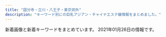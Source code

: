 ```yaml
---
title: "国分寺・立川・八王子・東京郊外"
description: "キーワード別にの巨乳アジアン・チャイナエステ嬢情報をまとめました。"
---
```


新着画像と新着キーワードをまとめています。
2021年01月26日の情報です。

<DmmAffiliateIns />
<KeywordTable
  shops={
    [
    {
        "keywords": {
            "86": 6,
            "E": 4,
            "88": 2
        },
        "station": "\u6771\u5927\u548c\u5e02\u99c5",
        "img_links": [
            "http://beauty-est.tokyo/images/mi.jpg",
            "http://beauty-est.tokyo/images/now-printing.jpg",
            "http://beauty-est.tokyo/images/cg03.jpg",
            "http://beauty-est.tokyo/images/cg02.jpg",
            "http://beauty-est.tokyo/images/cg01.jpg",
            "http://beauty-est.tokyo/images/cg04.jpg",
            "http://beauty-est.tokyo/images/ri.jpg"
        ],
        "url": "http://beauty-est.tokyo/",
        "name": "Be"
    },
    {
        "img_links": [
            "http://aroma-treat.com/img/ttl_staff.png",
            "http://aroma-treat.com/pic/head.png",
            "http://aroma-treat.com/pic/topimg2.jpg",
            "http://aroma-treat.com/img/mobile.png",
            "http://aroma-treat.com/pic/topimg1.jpg",
            "http://aroma-treat.com/i/files/homeimg.jpg",
            "http://aroma-treat.com/img/promise.png"
        ],
        "station": "JR\u7fbd\u6751\u99c5\u6771\u53e3",
        "url": "http://aroma-treat.com/",
        "keywords": {
            "C": 9
        },
        "name": "\u30cf\u30ef\u30a4\u7652\u3057"
    },
    {
        "name": "\u6843\u9999",
        "url": "http://momoka.este.work/",
        "station": "\u4e45\u7c73\u5ddd\u99c5\u5317\u53e3",
        "img_links": [
            "http://momoka.este.work/nbj2.jpg",
            "http://momoka.este.work/mens-esthe1.png",
            "http://momoka.este.work/2019121106171979.jpg",
            "http://momoka.este.work/2019123003062327.jpg",
            "http://momoka.este.work/2019121106170955.jpg",
            "http://momoka.este.work/s_news.jpg",
            "http://momoka.este.work/end.png",
            "http://momoka.este.work/room2.jpg",
            "http://momoka.este.work/top.png",
            "http://momoka.este.work/room4.jpg",
            "http://momoka.este.work/room3.jpg",
            "http://momoka.este.work/mobile.jpg",
            "http://momoka.este.work/room1.jpg",
            "http://momoka.este.work/s_staff.jpg",
            "http://momoka.este.work/2019121106172252.jpg",
            "http://momoka.este.work/2019121106173083.jpg",
            "http://momoka.este.work/2019121106171659.jpg",
            "http://momoka.este.work/s_link.jpg"
        ],
        "keywords": {
            "D": 5,
            "86": 1,
            "87": 3,
            "C": 1,
            "83": 1,
            "85": 1
        }
    },
    {
        "station": "JR\u56fd\u5206\u5bfa\u99c5\u5317\u53e3",
        "keywords": {
            "D": 9,
            "85": 1,
            "F": 1,
            "E": 2,
            "94": 1,
            "86": 10
        },
        "img_links": [
            "http://uniont.xyz/uploads/200924/1-20092413325Sc.jpg",
            "http://uniont.xyz/uploads/200924/1-20092413260aG.jpg",
            "http://uniont.xyz/picture/r5.jpg",
            "http://uniont.xyz/uploads/201112/1-201112091456449.jpg",
            "http://uniont.xyz/uploads/200924/1-200924132623O7.jpg",
            "http://uniont.xyz/uploads/200924/1-20092413214T30.jpg",
            "http://uniont.xyz/uploads/200924/1-200924132A9E6.jpg",
            "http://uniont.xyz/picture/news.png",
            "http://uniont.xyz/uploads/200924/1-200924132KQ53.jpg",
            "http://uniont.xyz/uploads/200924/1-200924132422524.jpg",
            "http://uniont.xyz/picture/s_staff.jpg",
            "http://uniont.xyz/uploads/200924/1-200924132113558.jpg",
            "http://uniont.xyz/uploads/200924/1-200924131S1D4.jpg",
            "http://uniont.xyz/uploads/200924/1-200924132512B1.jpg",
            "http://uniont.xyz/picture/face.png",
            "http://uniont.xyz/uploads/200924/1-200924132433127.jpg",
            "http://uniont.xyz/picture/r4.jpg",
            "http://uniont.xyz/uploads/200924/1-20092413312S95.jpg",
            "http://uniont.xyz/uploads/200924/1-200924133055106.jpg",
            "http://uniont.xyz/uploads/200924/1-200924131JX02.jpg",
            "http://uniont.xyz/picture/r3.jpg",
            "http://uniont.xyz/uploads/200924/1-200924133225646.jpg",
            "http://uniont.xyz/uploads/200924/1-200924132101X4.jpg",
            "http://uniont.xyz/uploads/200924/1-200924133153O1.jpg",
            "http://uniont.xyz/uploads/200924/1-20092413233BZ.jpg",
            "http://uniont.xyz/picture/bj2.jpg",
            "http://uniont.xyz/uploads/200924/1-200924133920U5.jpg",
            "http://uniont.xyz/uploads/200924/1-200924133912N0.jpg",
            "http://uniont.xyz/uploads/200924/1-200924131H2313.jpg",
            "http://uniont.xyz/uploads/200924/1-200924133331412.jpg",
            "http://uniont.xyz/uploads/200924/1-2009241323163J.jpg",
            "http://uniont.xyz/uploads/200924/1-2009241322001R.jpg",
            "http://uniont.xyz/uploads/200924/1-200924132J53b.jpg",
            "http://uniont.xyz/uploads/200924/1-200924132G1L4.jpg",
            "http://uniont.xyz/picture/end.png",
            "http://uniont.xyz/uploads/200924/1-20092413252X41.jpg",
            "http://uniont.xyz/uploads/201112/1-2011120914432M.jpg",
            "http://uniont.xyz/picture/top.png",
            "http://uniont.xyz/picture/pick.png",
            "http://uniont.xyz/picture/r2.jpg",
            "http://uniont.xyz/picture/r1.jpg",
            "http://uniont.xyz/uploads/200924/1-200924131T0603.jpg"
        ],
        "name": "\u7761\u84ee",
        "url": "http://uniont.xyz/"
    },
    {
        "url": "http://uuka.loveyaku.com/",
        "keywords": {
            "C": 7
        },
        "name": "\u7652\u60a0\u83ef",
        "img_links": [
            "http://uuka.loveyaku.com/imgs/nav/nb06.png",
            "http://uuka.loveyaku.com/imgs/bar_therapist.png",
            "http://uuka.loveyaku.com/imgs/lunbo/photo01.jpg",
            "http://uuka.loveyaku.com/imgs/lunbo/photo04.jpg",
            "http://uuka.loveyaku.com/imgs/lunbo/photo02.jpg",
            "http://uuka.loveyaku.com/imgs/nav/nb01.png",
            "http://uuka.loveyaku.com/imgs/nav/nb03.png",
            "http://uuka.loveyaku.com/imgs/nav/nb04.png",
            "http://uuka.loveyaku.com/imgs/nav/nb05.png",
            "http://uuka.loveyaku.com/imgs/temp_boshu.jpg",
            "http://uuka.loveyaku.com/imgs/headline.png",
            "http://uuka.loveyaku.com/imgs/bttel.png",
            "http://uuka.loveyaku.com/imgs/information.jpg",
            "http://uuka.loveyaku.com/imgs/mobile.jpg",
            "http://uuka.loveyaku.com/imgs/nav/nb02.png",
            "http://uuka.loveyaku.com/imgs/lunbo/photo03.jpg",
            "http://uuka.loveyaku.com/imgs/address.png",
            "http://uuka.loveyaku.com/imgs/header.png"
        ],
        "station": "JR\u516b\u738b\u5b50\u99c5\u5357\u53e3"
    },
    {
        "img_links": [
            "http://www.rakuen.esjp.info/files/001.jpg",
            "http://www.rakuen.esjp.info/files/004.jpg",
            "http://www.rakuen.esjp.info/images/backBtn.png",
            "http://www.rakuen.esjp.info/images/barRecruit.png",
            "http://www.rakuen.esjp.info/files/002-03.jpg",
            "http://www.rakuen.esjp.info/images/contentBottom.jpg",
            "http://www.rakuen.esjp.info/files/001-02.jpg",
            "http://www.rakuen.esjp.info/files/008-02.jpg",
            "http://www.rakuen.esjp.info/files/005-03.jpg",
            "http://www.rakuen.esjp.info/files/007-03.jpg",
            "http://www.rakuen.esjp.info/images/barLink.png",
            "http://www.rakuen.esjp.info/files/007.jpg",
            "http://www.rakuen.esjp.info/images/concept.png",
            "http://www.rakuen.esjp.info/images/barProfileSche.png",
            "http://www.rakuen.esjp.info/files/006.jpg",
            "http://www.rakuen.esjp.info/files/002.jpg",
            "http://www.rakuen.esjp.info/files/003-03.jpg",
            "http://www.rakuen.esjp.info/images/time.png",
            "http://www.rakuen.esjp.info/files/006-02.jpg",
            "http://www.rakuen.esjp.info/files/004-03.jpg",
            "http://www.rakuen.esjp.info/files/005.jpg",
            "http://www.rakuen.esjp.info/files/003.jpg",
            "http://www.rakuen.esjp.info/images/barAccess.png",
            "http://www.rakuen.esjp.info/files/005-02.jpg",
            "http://www.rakuen.esjp.info/images/barTherapist.png",
            "http://www.rakuen.esjp.info/files/003-02.jpg",
            "http://www.rakuen.esjp.info/files/008.jpg",
            "http://www.rakuen.esjp.info/files/002-02.jpg",
            "http://www.rakuen.esjp.info/files/006-03.jpg",
            "http://www.rakuen.esjp.info/images/barProfile.png",
            "http://www.rakuen.esjp.info/images/btnTop.png",
            "http://www.rakuen.esjp.info/images/header.png",
            "http://www.rakuen.esjp.info/files/008-03.jpg",
            "http://www.rakuen.esjp.info/files/004-02.jpg",
            "http://www.rakuen.esjp.info/files/001-03.jpg",
            "http://www.rakuen.esjp.info/images/barSystem.png",
            "http://www.rakuen.esjp.info/files/007-02.jpg",
            "http://www.rakuen.esjp.info/images/barSchedule.png"
        ],
        "station": "\u4eac\u738b\u516b\u738b\u5b50\u99c5\u4e2d\u592e\u53e3",
        "name": "\u697d\u5712",
        "keywords": {
            "C": 4,
            "D": 28,
            "87": 24,
            "88": 4,
            "85": 4
        },
        "url": "http://www.rakuen.esjp.info/"
    },
    {
        "station": "JR\u56fd\u5206\u5bfa\u99c5\u5357\u53e3",
        "keywords": {
            "C": 7,
            "D": 1
        },
        "img_links": [
            "http://kosakura.es-relax.info/gals/miya1.jpg",
            "http://kosakura.es-relax.info/gals/haru1.jpg",
            "http://kosakura.es-relax.info/images/sp-line.png",
            "http://kosakura.es-relax.info/images/c02.jpg",
            "http://kosakura.es-relax.info/images/c04.jpg",
            "http://kosakura.es-relax.info/gals/mimi1.jpg",
            "http://kosakura.es-relax.info/gals/yuyu1.jpg",
            "http://kosakura.es-relax.info/gals/sora1.jpg",
            "http://kosakura.es-relax.info/images/c01.jpg",
            "http://kosakura.es-relax.info/images/m-foot.png",
            "http://kosakura.es-relax.info/images/m-tel.png",
            "http://kosakura.es-relax.info/images/c03.jpg",
            "http://kosakura.es-relax.info/gals/nana1.jpg",
            "http://kosakura.es-relax.info/images/sp-staff-list.png"
        ],
        "url": "http://kosakura.es-relax.info/",
        "name": "\u5c0f\u685c"
    },
    {
        "station": "JR\u516b\u738b\u5b50\u99c5\u5317\u53e3",
        "keywords": {},
        "url": "http://hi-msg.com/rakuyu/",
        "img_links": [
            "http://hi-msg.com/rakuyu/img/p-12.png",
            "http://hi-msg.com/rakuyu/img/p-11.png",
            "http://hi-msg.com/rakuyu/img/p-0.png",
            "http://hi-msg.com/rakuyu/img/s0.png",
            "http://hi-msg.com/rakuyu/img/p-3.png",
            "http://hi-msg.com/rakuyu/img/s2.png",
            "http://hi-msg.com/rakuyu/img/botton.jpg",
            "http://hi-msg.com/rakuyu/img/p-2.png",
            "http://hi-msg.com/rakuyu/img/p-9.png",
            "http://hi-msg.com/rakuyu/img/p-1.png",
            "http://hi-msg.com/rakuyu/img/tel.jpg",
            "http://hi-msg.com/rakuyu/img/p-10.png"
        ],
        "name": "\u697d\u7652"
    },
    {
        "station": "\u79cb\u6d25\u99c5\u5357\u53e3",
        "name": "\u6b32\u306e\u611b",
        "keywords": {
            "C": 2,
            "88": 1,
            "85": 1,
            "86": 1,
            "D": 2,
            "87": 1
        },
        "url": "http://www.ai.esturl.com/",
        "img_links": [
            "http://www.ai.esturl.com/files/004.jpg",
            "http://www.ai.esturl.com/files/003-02.jpg",
            "http://www.ai.esturl.com/images/link_t.jpg",
            "http://www.ai.esturl.com/images/head.jpg",
            "http://www.ai.esturl.com/files/001-03.jpg",
            "http://www.ai.esturl.com/images/interior_t.jpg",
            "http://www.ai.esturl.com/files/004-02.jpg",
            "http://www.ai.esturl.com/files/002-02.jpg",
            "http://www.ai.esturl.com/files/001.jpg",
            "http://www.ai.esturl.com/images/mobile.jpg",
            "http://www.ai.esturl.com/files/001-02.jpg",
            "http://www.ai.esturl.com/files/002-03.jpg",
            "http://www.ai.esturl.com/files/004-03.jpg",
            "http://www.ai.esturl.com/images/int2.jpg",
            "http://www.ai.esturl.com/images/staff_t.jpg",
            "http://www.ai.esturl.com/images/tel.jpg",
            "http://www.ai.esturl.com/files/003.jpg",
            "http://www.ai.esturl.com/images/sys.jpg",
            "http://www.ai.esturl.com/files/003-03.jpg",
            "http://www.ai.esturl.com/images/news.jpg",
            "http://www.ai.esturl.com/files/002.jpg"
        ]
    },
    {
        "img_links": [
            "http://kaori.me-es.com/images/index_04.jpg",
            "http://kaori.me-es.com/images/index_05.jpg",
            "http://kaori.me-es.com/images/info_09.jpg",
            "http://kaori.me-es.com/images/01.jpg",
            "http://kaori.me-es.com/images/index_16.jpg",
            "http://kaori.me-es.com/images/02.jpg",
            "http://kaori.me-es.com/images/index_18.jpg",
            "http://kaori.me-es.com/images/rec.jpg",
            "http://kaori.me-es.com/images/staff_09.jpg",
            "http://kaori.me-es.com/images/info.jpg",
            "http://kaori.me-es.com/girl/05.jpg",
            "http://kaori.me-es.com/images/index_13.jpg",
            "http://kaori.me-es.com/girl/06.jpg",
            "http://kaori.me-es.com/images/index_03.jpg",
            "http://kaori.me-es.com/images/index_17.jpg",
            "http://kaori.me-es.com/images/index_14.jpg",
            "http://kaori.me-es.com/girl/08.jpg",
            "http://kaori.me-es.com/images/rec_09.jpg",
            "http://kaori.me-es.com/images/index_06.jpg",
            "http://kaori.me-es.com/images/index_12.jpg",
            "http://kaori.me-es.com/girl/00.jpg",
            "http://kaori.me-es.com/images/index_02.jpg",
            "http://kaori.me-es.com/images/index_19.jpg",
            "http://kaori.me-es.com/images/index_07.jpg",
            "http://kaori.me-es.com/images/index_10.jpg",
            "http://kaori.me-es.com/girl/03.jpg",
            "http://kaori.me-es.com/images/index_01.jpg",
            "http://kaori.me-es.com/girl/07.jpg",
            "http://kaori.me-es.com/girl/01.jpg",
            "http://kaori.me-es.com/images/index_21.jpg"
        ],
        "station": "JR\u9752\u6885\u99c5",
        "name": "\u9999",
        "keywords": {},
        "url": "http://kaori.me-es.com/"
    },
    {
        "keywords": {
            "C": 8
        },
        "url": "http://sunflower.jp.net/",
        "name": "T-ARA",
        "img_links": [
            "http://sunflower.jp.net/_src/50679375/wechatimg106_20200918135248989.jpg",
            "http://sunflower.jp.net/_src/51517608/wechatimg227_20210106131613623.jpg",
            "http://sunflower.jp.net/_src/50679363/wechatimg173.jpg",
            "http://sunflower.jp.net/_src/51763257/wechatimg47_20210113141651310.jpg",
            "http://sunflower.jp.net/_src/50679310/wechatimg106_20200918135248989.jpg",
            "http://sunflower.jp.net/_src/51517615/wechatimg226.jpg",
            "http://sunflower.jp.net/_src/50679332/navi_05.png",
            "http://sunflower.jp.net/_src/51763258/wechatimg47_20210113141651310.jpg",
            "http://sunflower.jp.net/_src/50679366/wechatimg442.jpg",
            "http://sunflower.jp.net/_src/50679323/slider2.jpg",
            "http://sunflower.jp.net/_src/50679369/wechatimg351_20201204202427412.jpg",
            "http://sunflower.jp.net/_src/51517605/wechatimg227_20210106131613623.jpg",
            "http://sunflower.jp.net/_src/50679322/slider1.jpg",
            "http://sunflower.jp.net/_src/50679326/navi_02.png",
            "http://sunflower.jp.net/_src/50713035/wechatimg351_20201204202427412.jpg",
            "http://sunflower.jp.net/_src/50679385/wechatimg173.jpg",
            "http://sunflower.jp.net/_src/51763252/wechatimg47_20210113141651310.jpg",
            "http://sunflower.jp.net/_src/50679367/wechatimg218_1.jpg",
            "http://sunflower.jp.net/_src/51517568/wechatimg227_20210106131613623.jpg",
            "http://sunflower.jp.net/_src/50679300/wechatimg442.jpg",
            "http://sunflower.jp.net/_src/51763210/wechatimg226.jpg",
            "http://sunflower.jp.net/_src/50679334/navi_06.png",
            "http://sunflower.jp.net/_src/50679387/cam.jpg",
            "http://sunflower.jp.net/_src/50713036/wechatimg351_20201204202427412.jpg",
            "http://sunflower.jp.net/_src/50679330/navi_04.png",
            "http://sunflower.jp.net/_src/50679364/wechatimg173.jpg",
            "http://sunflower.jp.net/_src/51517592/wechatimg226.jpg",
            "http://sunflower.jp.net/_src/50679302/wechatimg218_1.jpg",
            "http://sunflower.jp.net/_src/50679370/wechatimg351_20201204202427412.jpg",
            "http://sunflower.jp.net/_src/50679365/wechatimg442.jpg",
            "http://sunflower.jp.net/_src/51517614/wechatimg226.jpg",
            "http://sunflower.jp.net/_src/50679298/wechatimg173.jpg",
            "http://sunflower.jp.net/_src/50679376/wechatimg106_20200918135248989.jpg",
            "http://sunflower.jp.net/_src/51517609/wechatimg227_20210106131613623.jpg",
            "http://sunflower.jp.net/_src/50679328/navi_03.png",
            "http://sunflower.jp.net/_src/50679368/wechatimg218_1.jpg",
            "http://sunflower.jp.net/_src/51763212/wechatimg47_20210113141651310.jpg",
            "http://sunflower.jp.net/_src/50679324/navi_01.png"
        ],
        "station": "\u6771\u4e45\u7559\u7c73\u99c5\u897f\u53e3"
    },
    {
        "station": "JR\u7acb\u5ddd\u99c5\u5357\u53e3",
        "keywords": {
            "D": 36,
            "E": 24,
            "87": 24,
            "90": 12,
            "85": 24,
            "83": 48,
            "C": 48
        },
        "name": "LUCKY",
        "url": "http://lucky.sphere.sc/",
        "img_links": [
            "http://lucky.sphere.sc/dozdLZQPkhPUwC2.png",
            "http://lucky.sphere.sc/2/uploadimg/1596225793.jpg",
            "http://lucky.sphere.sc/2/uploadimg/1574764277.jpg",
            "https://LUCKY.pwchp.com/images/vis_theptframe.png",
            "http://lucky.sphere.sc/2/uploadimg/1593756798.jpg",
            "http://lucky.sphere.sc/2/uploadimg/1611296691.jpeg",
            "http://lucky.sphere.sc/2/uploadimg/1597029716.jpg",
            "http://lucky.sphere.sc/2/uploadimg/1565950572.jpg",
            "http://lucky.sphere.sc/2/uploadimg/1593756884.jpg",
            "http://lucky.sphere.sc/vis_theptframe.png",
            "http://lucky.sphere.sc/2/uploadimg/1589888939.jpg",
            "http://lucky.sphere.sc/2/uploadimg/1565558725.jpg",
            "http://lucky.sphere.sc/int1.png"
        ]
    },
    {
        "station": "JR\u516b\u738b\u5b50\u99c5\u5317\u53e3",
        "img_links": [
            "http://esthe-aroma.jp.net/images/a4.jpg",
            "http://esthe-aroma.jp.net/images/cg041.jpg",
            "http://esthe-aroma.jp.net/images/r2.jpg",
            "http://esthe-aroma.jp.net/images/kan.jpg",
            "http://esthe-aroma.jp.net/images/qrc.png",
            "http://esthe-aroma.jp.net/images/r1.jpg",
            "http://esthe-aroma.jp.net/images/a2.jpg",
            "http://esthe-aroma.jp.net/images/mi.jpg",
            "http://esthe-aroma.jp.net/images/r4.jpg",
            "http://esthe-aroma.jp.net/images/a21.jpg",
            "http://esthe-aroma.jp.net/images/a22.jpg",
            "http://esthe-aroma.jp.net/images/ri.jpg",
            "http://esthe-aroma.jp.net/images/8831.jpg",
            "http://esthe-aroma.jp.net/images/cg01.jpg",
            "http://esthe-aroma.jp.net/images/a3.jpg",
            "http://esthe-aroma.jp.net/images/now-printing.jpg",
            "http://esthe-aroma.jp.net/images/r3.jpg",
            "http://esthe-aroma.jp.net/images/cg021.jpg",
            "http://esthe-aroma.jp.net/images/cg04.jpg",
            "http://esthe-aroma.jp.net/images/cg03.jpg",
            "http://esthe-aroma.jp.net/images/20040.jpg",
            "http://esthe-aroma.jp.net/images/a1.jpg",
            "http://esthe-aroma.jp.net/images/cg011.jpg",
            "http://esthe-aroma.jp.net/images/cg031.jpg",
            "http://esthe-aroma.jp.net/images/cg02.jpg"
        ],
        "name": "Kesin-\u30b1\u30b7\u30f3-",
        "url": "http://esthe-aroma.jp.net/",
        "keywords": {
            "86": 6,
            "85": 2,
            "D": 6,
            "C": 2
        }
    },
    {
        "name": "\u6843\u82b1",
        "station": "\u6e05\u702c\u99c5\u5317\u53e3",
        "url": "http://taipei-yoru.jpn.mn/",
        "img_links": [
            "http://taipei-yoru.jpn.mn/images/acc.jpg",
            "http://taipei-yoru.jpn.mn/photos/sites/23/2020/08/2020081607343113.jpg",
            "http://taipei-yoru.jpn.mn/images/info.jpg",
            "http://taipei-yoru.jpn.mn/photos/sites/23/2020/08/2020081607164997.jpg",
            "http://taipei-yoru.jpn.mn/images/s_news.jpg",
            "http://taipei-yoru.jpn.mn/images/service3.jpg",
            "http://taipei-yoru.jpn.mn/images/s_pick.jpg",
            "http://taipei-yoru.jpn.mn/photos/sites/23/2020/08/2020081607170250.jpg",
            "http://taipei-yoru.jpn.mn/photos/sites/23/2020/12/202012150944033.jpg",
            "http://taipei-yoru.jpn.mn/photos/sites/23/2020/08/2020081607165284.jpg",
            "http://taipei-yoru.jpn.mn/photos/sites/23/2020/09/2020090201331691.jpg",
            "http://taipei-yoru.jpn.mn/images/service2.jpg",
            "http://taipei-yoru.jpn.mn/photos/sites/23/2020/08/2020081607164896.jpg",
            "http://taipei-yoru.jpn.mn/images/s_staff.png",
            "http://taipei-yoru.jpn.mn/photos/sites/23/2020/09/202009020126336.jpg",
            "http://taipei-yoru.jpn.mn/photos/sites/23/2020/08/2020081607165166.jpg",
            "http://taipei-yoru.jpn.mn/images/tel.jpg",
            "http://taipei-yoru.jpn.mn/images/service1.jpg",
            "http://taipei-yoru.jpn.mn/images/service4.jpg",
            "http://taipei-yoru.jpn.mn/photos/sites/23/2020/08/2020081607165749.jpg",
            "http://taipei-yoru.jpn.mn/photos/sites/23/2020/12/2020120706350395.jpg",
            "http://taipei-yoru.jpn.mn/images/top.png",
            "http://taipei-yoru.jpn.mn/images/nbj3.jpg",
            "http://taipei-yoru.jpn.mn/photos/sites/23/2020/09/2020090201263276.jpg",
            "http://taipei-yoru.jpn.mn/photos/sites/23/2020/09/202009020133154.jpg"
        ],
        "keywords": {
            "D": 42,
            "84": 14,
            "86": 7,
            "87": 14,
            "85": 7
        }
    },
    {
        "url": "http://rlx-msg.com/",
        "station": "JR\u516b\u738b\u5b50\u99c5\u5317\u53e3",
        "img_links": [
            "http://rlx-msg.com/staff/naho/01.jpg",
            "http://rlx-msg.com/img/ttl_mobile.png",
            "http://rlx-msg.com/pic/topimg3.jpg",
            "http://rlx-msg.com/staff/eri/01.jpg",
            "http://rlx-msg.com/staff/ai/01.jpg",
            "http://rlx-msg.com/staff/mai/01.jpg",
            "http://rlx-msg.com/pic/topimg4.jpg",
            "http://rlx-msg.com/i/files/homeimg.jpg",
            "http://rlx-msg.com/pic/head.jpg",
            "http://rlx-msg.com/img/access/kanban.png",
            "http://rlx-msg.com/pic/topimg1.jpg",
            "http://rlx-msg.com/staff/saya/01.jpg",
            "http://rlx-msg.com/img/ttl_staff.png",
            "http://rlx-msg.com/staff/minami/01.jpg",
            "http://rlx-msg.com/pic/topimg2.jpg",
            "http://rlx-msg.com/img/ttl_recbnr.png"
        ],
        "name": "\u5eb7\u697d",
        "keywords": {
            "C": 15
        }
    },
    {
        "img_links": [
            "http://uimopgh.xyz/uploads/201029/1-201029111330B3.jpg",
            "http://uimopgh.xyz/uploads/201029/1-2010291F00E16.jpg",
            "http://uimopgh.xyz/uploads/201028/1-20102Q25105205.jpg",
            "http://uimopgh.xyz/static/picture/xflkoxorbu5grzm.jpg",
            "http://uimopgh.xyz/static/picture/sxiipvuhchfndhi.jpg",
            "http://uimopgh.xyz/uploads/201030/1-201030103956393.jpg",
            "http://uimopgh.xyz/uploads/201029/1-201029111405923.jpg",
            "http://uimopgh.xyz/uploads/201028/1-20102Q25212418.jpg",
            "http://uimopgh.xyz/static/picture/g-18-1-825x510.png",
            "http://uimopgh.xyz/static/picture/icon_new.png",
            "http://uimopgh.xyz/static/picture/vis_theptframe.png",
            "http://uimopgh.xyz/uploads/201029/1-201029111354604.jpg",
            "http://uimopgh.xyz/uploads/201029/1-20102911130K00.jpg",
            "http://uimopgh.xyz/uploads/201028/1-20102Q2515NB.jpg",
            "http://uimopgh.xyz/uploads/201029/1-2010291113422J.jpg",
            "http://uimopgh.xyz/static/picture/eputr6bhw8dj2l1.jpg",
            "http://uimopgh.xyz/static/picture/4ukiopgrtlrtare.png",
            "http://uimopgh.xyz/uploads/201029/1-20102911131QE.jpg",
            "http://uimopgh.xyz/uploads/201029/1-20102911141G32.jpg"
        ],
        "url": "http://uimopgh.xyz/",
        "keywords": {
            "H": 1,
            "G": 1,
            "\u30bb\u30af\u30b7\u30fc": 1
        },
        "station": "JR\u65b0\u79cb\u6d25\u99c5",
        "name": "Aroma Pure"
    },
    {
        "img_links": [
            "http://www.china-massage.work/images/sys.png",
            "http://www.china-massage.work/sp/images/rec1.png",
            "http://www.china-massage.work/images/3.jpg",
            "http://www.china-massage.work/images/2.jpg",
            "http://www.china-massage.work/images/interior_t.jpg",
            "http://www.china-massage.work/sp/images/rec2.jpg",
            "http://www.china-massage.work/img/yuki1.jpg",
            "http://www.china-massage.work/sp/images/news.jpg",
            "http://www.china-massage.work/images/b1.jpg",
            "http://www.china-massage.work/images/head.jpg",
            "http://www.china-massage.work/sp/staff/mina.jpg",
            "http://www.china-massage.work/sp/images/int2.png",
            "http://www.china-massage.work/sp/images/newsb.png",
            "http://www.china-massage.work/sp/img/yuki1.jpg",
            "http://www.china-massage.work/sp/images/sisu4.jpg",
            "http://www.china-massage.work/images/int2.png",
            "http://www.china-massage.work/sp/images/sisu3.jpg",
            "http://www.china-massage.work/img/kaori1.jpg",
            "http://www.china-massage.work/images/rec1.png",
            "http://www.china-massage.work/sp/images/ac1.jpg",
            "http://www.china-massage.work/img/mina1.jpg",
            "http://www.china-massage.work/images/tg.jpg",
            "http://www.china-massage.work/sp/images/tel.jpg",
            "http://www.china-massage.work/sp/menu/staff.jpg",
            "http://www.china-massage.work/sp/staff/kaori.jpg",
            "http://www.china-massage.work/sp/img/kaori1.jpg",
            "http://www.china-massage.work/staff/mina.jpg",
            "http://www.china-massage.work/sp/img/mina1.jpg",
            "http://www.china-massage.work/images/tel.jpg",
            "http://www.china-massage.work/sp/staff/yuki.jpg",
            "http://www.china-massage.work/sp/images/int1.png",
            "http://www.china-massage.work/staff/yuki.jpg",
            "http://www.china-massage.work/sp/images/head.jpg",
            "http://www.china-massage.work/sp/menu/top.jpg",
            "http://www.china-massage.work/images/sm.jpg",
            "http://www.china-massage.work/images/b2.jpg",
            "http://www.china-massage.work/images/1.jpg",
            "http://www.china-massage.work/sp/images/sys.png",
            "http://www.china-massage.work/sp/images/info_t.jpg",
            "http://www.china-massage.work/sp/images/sisu1.jpg",
            "http://www.china-massage.work/sp/images/interior_t.jpg",
            "http://www.china-massage.work/images/news.jpg",
            "http://www.china-massage.work/staff/kaori.jpg",
            "http://www.china-massage.work/images/rec2.jpg",
            "http://www.china-massage.work/sp/images/footer.png",
            "http://www.china-massage.work/images/int1.png",
            "http://www.china-massage.work/sp/images/sisu2.jpg",
            "http://www.china-massage.work/sp/images/staff_t.jpg",
            "http://www.china-massage.work/images/staff_t.jpg"
        ],
        "keywords": {},
        "name": "\u30ed\u30fc\u30ba",
        "url": "http://www.china-massage.work/",
        "station": "\u7530\u7121\u99c5\u5317\u53e3"
    },
    {
        "url": "https://es-cream.tokyo/",
        "name": "\u516b\u738b\u5b50\u871c\u5922",
        "keywords": {
            "\u30bb\u30af\u30b7\u30fc": 1,
            "F": 3,
            "86": 15,
            "D": 36,
            "E": 42,
            "85": 57,
            "87": 14
        },
        "station": "JR\u516b\u738b\u5b50\u99c5\u5317\u53e3",
        "img_links": [
            "https://es-cream.tokyo/wp-content/uploads/2021/01/WeChat-Image_20210112112948-200x300.jpg",
            "https://es-cream.tokyo/wp-content/uploads/2019/10/WeChat-Image_20191021151121.jpg",
            "https://es-cream.tokyo/wp-content/uploads/2020/10/WeChat-Image_20201016173923.jpg",
            "https://es-cream.tokyo/wp-content/themes/template-salon2/images/m-info.png",
            "https://es-cream.tokyo/wp-content/uploads/2019/05/WeChat-Image_20190517141820.jpg",
            "https://es-cream.tokyo/wp-content/uploads/2019/06/WeChat-Image_20190610173440.jpg",
            "https://es-cream.tokyo/wp-content/themes/template-salon2/images/newface-ttl.jpg",
            "https://es-cream.tokyo/wp-content/themes/template-salon2/images/news-ttl.jpg",
            "https://es-cream.tokyo/wp-content/uploads/2019/03/WeChat-Image_20190330130038.jpg",
            "https://es-cream.tokyo/wp-content/uploads/2019/12/WeChat-Image_20191212183249.jpg",
            "https://es-cream.tokyo/wp-content/uploads/2019/03/WeChat-Image_20190309113402-215x300.jpg",
            "https://es-cream.tokyo/wp-content/uploads/2019/09/WeChat-Image_20191017130455.jpg",
            "https://es-cream.tokyo/wp-content/uploads/2020/10/WeChat-Image_20201016173923-1.jpg",
            "https://es-cream.tokyo/wp-content/uploads/2019/06/WeChat-Image_20190607173911.jpg",
            "https://es-cream.tokyo/wp-content/uploads/2020/08/WeChat-Image_20200829205301.jpg",
            "https://es-cream.tokyo/wp-content/uploads/2019/09/WeChat-Image_20190918185047.jpg",
            "https://es-cream.tokyo/wp-content/uploads/2019/12/WeChat-Image_20191223160312.jpg",
            "https://es-cream.tokyo/wp-content/uploads/2019/03/WeChat-Image_20190330130050.jpg",
            "https://es-cream.tokyo/wp-content/themes/template-salon2/images/main-img.jpg",
            "https://es-cream.tokyo/wp-content/uploads/2020/12/WeChat-Image_20201211200333.jpg",
            "https://es-cream.tokyo/wp-content/uploads/2019/12/WeChat-Image_20191206183034.jpg",
            "https://es-cream.tokyo/wp-content/uploads/2019/03/WeChat-Image_20190330130050-205x300.jpg",
            "https://es-cream.tokyo/wp-content/uploads/2019/03/WeChat-Image_20190330130038-205x300.jpg",
            "https://es-cream.tokyo/wp-content/uploads/2019/03/WeChat-Image_20190313150944-232x300.jpg",
            "https://es-cream.tokyo/wp-content/themes/template-salon2/images/main-img3.jpg",
            "https://es-cream.tokyo/wp-content/uploads/2020/10/WeChat-Image_20201016173923-1-200x300.jpg",
            "https://es-cream.tokyo/wp-content/uploads/2021/01/WeChat-Image_20210124155900.jpg",
            "https://es-cream.tokyo/wp-content/uploads/2019/09/WeChat-Image_20190911125852.jpg",
            "https://es-cream.tokyo/wp-content/uploads/2020/04/WeChat-Image_20200413174323.jpg",
            "https://es-cream.tokyo/wp-content/uploads/2020/12/WeChat-Image_20201211200327.jpg",
            "https://es-cream.tokyo/wp-content/uploads/2019/04/WeChat-Image_20190417211734.jpg",
            "https://es-cream.tokyo/wp-content/uploads/2019/04/WeChat-Image_20190417211734-235x300.jpg",
            "https://es-cream.tokyo/wp-content/uploads/2020/07/WeChat-Image_20200703123629.jpg",
            "https://es-cream.tokyo/wp-content/themes/template-salon2/images/campaign-bnr.png",
            "https://es-cream.tokyo/wp-content/uploads/2019/03/WeChat-Image_20190323191717.jpg",
            "https://es-cream.tokyo/wp-content/uploads/2019/07/WeChat-Image_20190729162551.jpg",
            "https://es-cream.tokyo/wp-content/uploads/2021/01/WeChat-Image_20210124155904.jpg",
            "https://es-cream.tokyo/wp-content/uploads/2019/09/WeChat-Image_20191017130455-200x300.jpg",
            "https://es-cream.tokyo/wp-content/themes/template-salon2/images/main-img2.jpg",
            "https://es-cream.tokyo/wp-content/uploads/2019/06/WeChat-Image_20190610230334.jpg",
            "http://es-cream.tokyo/wp-content/uploads/2019/12/1ed5c1c5fbbb849a52bb037f487dfb48.png",
            "https://es-cream.tokyo/wp-content/uploads/2019/07/WeChat-Image_20190706201522.jpg",
            "https://es-cream.tokyo/wp-content/uploads/2021/01/WeChat-Image_20210112112948.jpg",
            "https://es-cream.tokyo/wp-content/uploads/2019/09/WeChat-Image_20190918185043.jpg",
            "https://es-cream.tokyo/wp-content/uploads/2019/02/1WeChat-Image_20190201215450.jpg",
            "https://es-cream.tokyo/wp-content/uploads/2019/08/WeChat-Image_20190827142205.jpg",
            "https://es-cream.tokyo/wp-content/uploads/2020/03/WeChat-Image_20200311180435.jpg",
            "https://es-cream.tokyo/wp-content/uploads/2019/12/WeChat-Image_20191223160307.jpg",
            "https://es-cream.tokyo/wp-content/uploads/2021/01/WeChat-Image_20210124155853-200x300.jpg",
            "https://es-cream.tokyo/wp-content/uploads/2020/02/WeChat-Image_20200210121526.jpg",
            "https://es-cream.tokyo/wp-content/uploads/2019/03/WeChat-Image_20190330130050-698x1024.jpg",
            "https://es-cream.tokyo/wp-content/uploads/2020/12/WeChat-Image_20201204132408.jpg",
            "https://es-cream.tokyo/wp-content/uploads/2019/10/WeChat-Image_20191021151113.jpg",
            "https://es-cream.tokyo/wp-content/uploads/2019/02/1WeChat-Image_20190201215504.jpg",
            "https://es-cream.tokyo/wp-content/uploads/2019/03/WeChat-Image_20190313150944-791x1024.jpg",
            "https://es-cream.tokyo/wp-content/themes/template-salon2/images/info.png",
            "https://es-cream.tokyo/wp-content/uploads/2019/03/WeChat-Image_20190323191717-223x300.jpg",
            "https://es-cream.tokyo/wp-content/uploads/2019/12/WeChat-Image_20191212183256.jpg",
            "https://es-cream.tokyo/wp-content/uploads/2019/03/WeChat-Image_20190313150944.jpg",
            "https://es-cream.tokyo/wp-content/uploads/2020/10/WeChat-Image_20201016173923-500x750.jpg",
            "https://es-cream.tokyo/wp-content/uploads/2021/01/WeChat-Image_20210124155853.jpg",
            "https://es-cream.tokyo/wp-content/uploads/2019/08/WeChat-Image_20190827142201.jpg",
            "https://es-cream.tokyo/wp-content/uploads/2020/08/WeChat-Image_20200829205256.jpg",
            "https://es-cream.tokyo/wp-content/uploads/2019/02/WeChat-Image_20190201215450.jpg",
            "https://es-cream.tokyo/wp-content/uploads/2020/04/WeChat-Image_20200413174323-200x300.jpg",
            "https://es-cream.tokyo/wp-content/uploads/2019/02/WeChat-Image_20190201215504.jpg",
            "https://es-cream.tokyo/wp-content/uploads/2021/01/WeChat-Image_20210112113002.jpg",
            "https://es-cream.tokyo/wp-content/uploads/2019/09/WeChat-Image_20190911125852-200x300.jpg",
            "https://es-cream.tokyo/wp-content/uploads/2019/07/WeChat-Image_20190703174151.jpg",
            "https://es-cream.tokyo/wp-content/uploads/2019/11/WeChat-Image_20191125122405.jpg",
            "https://es-cream.tokyo/wp-content/uploads/2019/03/WeChat-Image_20190323191717-762x1024.jpg"
        ]
    },
    {
        "img_links": [
            "http://www.yuki.iesjp.com/files/001-02.jpg",
            "http://www.yuki.iesjp.com/files/002-03.jpg",
            "http://www.yuki.iesjp.com/files/001.jpg",
            "http://www.yuki.iesjp.com/files/004-02.jpg",
            "http://www.yuki.iesjp.com/images/shop/s1.jpg",
            "http://www.yuki.iesjp.com/images/mobile.jpg",
            "http://www.yuki.iesjp.com/files/003-02.jpg",
            "http://www.yuki.iesjp.com/files/001-03.jpg",
            "http://www.yuki.iesjp.com/images/shop/s5.jpg",
            "http://www.yuki.iesjp.com/images/line.png",
            "http://www.yuki.iesjp.com/files/004.jpg",
            "http://www.yuki.iesjp.com/images/shop/s3.jpg",
            "http://www.yuki.iesjp.com/images/shop/s8.jpg",
            "http://www.yuki.iesjp.com/files/003-03.jpg",
            "http://www.yuki.iesjp.com/images/shop/s6.jpg",
            "http://www.yuki.iesjp.com/files/002-02.jpg",
            "http://www.yuki.iesjp.com/images/shop/s2.jpg",
            "http://www.yuki.iesjp.com/images/r3.jpg",
            "http://www.yuki.iesjp.com/files/003.jpg",
            "http://www.yuki.iesjp.com/images/shop/s7.jpg",
            "http://www.yuki.iesjp.com/images/shop/s4.jpg",
            "http://www.yuki.iesjp.com/files/004-03.jpg",
            "http://www.yuki.iesjp.com/files/002.jpg"
        ],
        "station": "JR\u516b\u738b\u5b50\u99c5\u5317\u53e3",
        "url": "http://www.yuki.iesjp.com/",
        "name": "\u512a\u59eb",
        "keywords": {
            "C": 12,
            "87": 8,
            "86": 8,
            "D": 16
        }
    },
    {
        "name": "\u6ce1\u59eb",
        "url": "http://eurynome-est.xyz/",
        "station": "JR\u62dd\u5cf6\u99c5\u5357\u53e3",
        "img_links": [
            "http://eurynome-est.xyz/images/cg05.jpg",
            "http://eurynome-est.xyz/images/cg07.jpg",
            "http://eurynome-est.xyz/images/tel.png",
            "http://eurynome-est.xyz/images/nav-004.png",
            "http://eurynome-est.xyz/images/cg03.jpg",
            "http://eurynome-est.xyz/images/cg08.jpg",
            "http://eurynome-est.xyz/images/nav-005.png",
            "http://eurynome-est.xyz/images/no.png",
            "http://eurynome-est.xyz/images/nav-006.png",
            "http://eurynome-est.xyz/images/nav-002.png",
            "http://eurynome-est.xyz/images/cg02.jpg",
            "http://eurynome-est.xyz/images/top001.png",
            "http://eurynome-est.xyz/images/nav-003.png",
            "http://eurynome-est.xyz/images/cg04.jpg",
            "http://eurynome-est.xyz/images/cg06.jpg",
            "http://eurynome-est.xyz/images/cg01.jpg",
            "http://eurynome-est.xyz/images/nav-001.png"
        ],
        "keywords": {
            "E": 1,
            "87": 2,
            "86": 6,
            "D": 6,
            "C": 1
        }
    },
    {
        "img_links": [
            "http://aijo-massage.com/girl/7.jpg",
            "http://aijo-massage.com/girl/6.jpg",
            "http://aijo-massage.com/static/picture/concept.jpg",
            "http://aijo-massage.com/girl/1.jpg",
            "http://aijo-massage.com/girl/4.jpg",
            "http://aijo-massage.com/static/picture/468_60.jpg",
            "http://aijo-massage.com/girl/8.jpg",
            "http://aijo-massage.com/girl/5.jpg",
            "http://aijo-massage.com/static/picture/mens-esthe.jpg",
            "http://aijo-massage.com/girl/2.jpg",
            "http://aijo-massage.com/girl/3.jpg",
            "http://aijo-massage.com/static/picture/modal.jpg"
        ],
        "url": "http://aijo-massage.com/",
        "keywords": {},
        "station": "JR\u516b\u738b\u5b50\u99c5\u5317\u53e3",
        "name": "\u611b\u5b22"
    },
    {
        "name": "\u30a2\u30ed\u30cf",
        "url": "http://aloha-massage.work/",
        "keywords": {
            "C": 13,
            "F": 1,
            "89": 2,
            "E": 2,
            "87": 4,
            "88": 2,
            "86": 2,
            "D": 2
        },
        "img_links": [
            "http://aloha-massage.work/sp/img/add2.jpg",
            "http://aloha-massage.work/sp/img/sta4.png",
            "http://aloha-massage.work/img/sta6.png",
            "http://aloha-massage.work/sp/img/p2.png",
            "http://aloha-massage.work/sp/img/tit.jpg",
            "http://aloha-massage.work/img/nos.png",
            "http://aloha-massage.work/sp/img/sys.jpg",
            "http://aloha-massage.work/img/st2.png",
            "http://aloha-massage.work/sp/img/pic.jpg",
            "http://aloha-massage.work/img/link-1.png",
            "http://aloha-massage.work/img/sta2.png",
            "http://aloha-massage.work/sp/img/sta2.png",
            "http://aloha-massage.work/sp/img/p6.png",
            "http://aloha-massage.work/img/link-2.png",
            "http://aloha-massage.work/sp/img/tel.jpg",
            "http://aloha-massage.work/sp/img/cam.jpg",
            "http://aloha-massage.work/img/st1.png",
            "http://aloha-massage.work/sp/img/botton.jpg",
            "http://aloha-massage.work/sp/img/t-o.jpg",
            "http://aloha-massage.work/sp/img/time.jpg",
            "http://aloha-massage.work/img/head-sys.jpg",
            "http://aloha-massage.work/img/link-4.png",
            "http://aloha-massage.work/img/head.png",
            "http://aloha-massage.work/img/mo.png",
            "http://aloha-massage.work/sp/img/sta3.png",
            "http://aloha-massage.work/img/bottom.png",
            "http://aloha-massage.work/img/link-3.png",
            "http://aloha-massage.work/img/st4.png",
            "http://aloha-massage.work/sp/img/sta1.png",
            "http://aloha-massage.work/sp/img/info.jpg",
            "http://aloha-massage.work/img/campain.jpg",
            "http://aloha-massage.work/img/sta4.png",
            "http://aloha-massage.work/sp/img/pc.jpg",
            "http://aloha-massage.work/img/st6.png",
            "http://aloha-massage.work/img/st3.png",
            "http://aloha-massage.work/sp/img/tel2.jpg",
            "http://aloha-massage.work/sp/img/t-r.jpg",
            "http://aloha-massage.work/sp/img/sta6.png",
            "http://aloha-massage.work/img/sta3.png",
            "http://aloha-massage.work/sp/img/t-s.jpg",
            "http://aloha-massage.work/img/sta1.png",
            "http://aloha-massage.work/sp/img/add.jpg",
            "http://aloha-massage.work/sp/img/p3.png",
            "http://aloha-massage.work/sp/img/t-a.jpg",
            "http://aloha-massage.work/sp/img/t-t.jpg"
        ],
        "station": "\u4e45\u7c73\u5ddd\u99c5\u5357\u53e3"
    },
    {
        "name": "\u5236\u670d\u306e\u8a98\u60d1",
        "station": "JR\u7acb\u5ddd\u99c5\u5357\u53e3",
        "url": "https://seifukuyuwaku.oks.bz/",
        "img_links": [
            "https://seifukuyuwaku.oks.bz/images/s_ranking.png",
            "https://seifukuyuwaku.oks.bz/images/s_staff.png",
            "https://seifukuyuwaku.oks.bz/images/room3.jpg",
            "https://seifukuyuwaku.oks.bz/photos/sites/70/2020/11/2020113014024511.jpeg",
            "https://seifukuyuwaku.oks.bz/images/s_news.png",
            "https://seifukuyuwaku.oks.bz/photos/sites/70/2020/11/2020112406403396.jpg",
            "https://seifukuyuwaku.oks.bz/photos/sites/70/2020/12/2020121013104898.jpeg",
            "https://seifukuyuwaku.oks.bz/photos/sites/70/2020/11/2020112406403480.jpg",
            "https://seifukuyuwaku.oks.bz/images/mobile.jpg",
            "https://seifukuyuwaku.oks.bz/photos/sites/70/2020/11/2020112504053939.jpg",
            "https://seifukuyuwaku.oks.bz/photos/sites/70/2020/12/202012251539104.jpeg",
            "https://seifukuyuwaku.oks.bz/images/link.jpg",
            "https://seifukuyuwaku.oks.bz/images/new.jpg",
            "https://seifukuyuwaku.oks.bz/photos/sites/70/2020/12/2020121208024127.jpeg",
            "https://seifukuyuwaku.oks.bz/images/s_pick.jpg",
            "https://seifukuyuwaku.oks.bz/photos/sites/70/2020/12/2020122013355017.jpeg",
            "https://seifukuyuwaku.oks.bz/images/info.jpg",
            "https://seifukuyuwaku.oks.bz/images/room1.jpg",
            "https://seifukuyuwaku.oks.bz/images/room4.jpg",
            "https://seifukuyuwaku.oks.bz/images/s_staff1.png",
            "https://seifukuyuwaku.oks.bz/images/room2.jpg",
            "https://seifukuyuwaku.oks.bz/images/top.png",
            "https://seifukuyuwaku.oks.bz/photos/sites/70/2020/12/2020121414441228.jpeg",
            "https://seifukuyuwaku.oks.bz/photos/sites/70/2020/11/2020112708472471.jpeg"
        ],
        "keywords": {
            "83": 1,
            "87": 1,
            "85": 1,
            "E": 1,
            "C": 4
        }
    },
    {
        "url": "http://www.acacia-esthe.xyz/",
        "name": "\u30a2\u30ab\u30b7\u30a2",
        "img_links": [
            "http://www.acacia-esthe.xyz/images/rsubt6.png",
            "http://www.acacia-esthe.xyz/files/022-02.jpg",
            "http://www.acacia-esthe.xyz/images/rsubt4.png",
            "http://www.acacia-esthe.xyz/files/019-03.jpg",
            "http://www.acacia-esthe.xyz/files/026-03.jpg",
            "http://www.acacia-esthe.xyz/images/rsubt3.png",
            "http://www.acacia-esthe.xyz/files/019.jpg",
            "http://www.acacia-esthe.xyz/images/rsubt2.png",
            "http://www.acacia-esthe.xyz/files/016-03.jpg",
            "http://www.acacia-esthe.xyz/photo_news/upimg/973306007dffc8c097_0.jpg",
            "http://www.acacia-esthe.xyz/photo_news/upimg/182485f9278b7b5be0_0.jpg",
            "http://www.acacia-esthe.xyz/photo_news/upimg/649415fea96d7e261c_0.jpg",
            "http://www.acacia-esthe.xyz/photo_news/upimg/276675f96556f0e939_0.jpg",
            "http://www.acacia-esthe.xyz/files/058-03.jpg",
            "http://www.acacia-esthe.xyz/images/rsubt7.png",
            "http://www.acacia-esthe.xyz/files/057.jpg",
            "http://www.acacia-esthe.xyz/files/022-03.jpg",
            "http://www.acacia-esthe.xyz/images/rsubt1.png",
            "http://www.acacia-esthe.xyz/images/b-online.png",
            "http://www.acacia-esthe.xyz/photo_news/upimg/305955f586f7349b92_0.jpg",
            "http://www.acacia-esthe.xyz/files/010-02.jpg",
            "http://www.acacia-esthe.xyz/photo_news/upimg/629605f4f0bd5862a3_0.jpg",
            "http://www.acacia-esthe.xyz/images/m2.jpg",
            "http://www.acacia-esthe.xyz/files/058-02.jpg",
            "http://www.acacia-esthe.xyz/files/058.jpg",
            "http://www.acacia-esthe.xyz/files/021-02.jpg",
            "http://www.acacia-esthe.xyz/files/026-02.jpg",
            "http://www.acacia-esthe.xyz/images/tel2.png",
            "http://www.acacia-esthe.xyz/files/018-03.jpg",
            "http://www.acacia-esthe.xyz/photo_news/upimg/428235f3e1b3ed5310_0.jpg",
            "http://www.acacia-esthe.xyz/photo_news/upimg/933655f7e9d5233bf3_0.jpg",
            "http://www.acacia-esthe.xyz/files/016.jpg",
            "http://www.acacia-esthe.xyz/photo_news/upimg/380705fcdc28b76e14_1.jpg",
            "http://www.acacia-esthe.xyz/images/line.jpg",
            "http://www.acacia-esthe.xyz/files/016-02.jpg",
            "http://www.acacia-esthe.xyz/images/m4.jpg",
            "http://www.acacia-esthe.xyz/photo_news/upimg/802615f9368ac5df7c_0.jpg",
            "http://www.acacia-esthe.xyz/files/026.jpg",
            "http://www.acacia-esthe.xyz/photo_news/upimg/380705fcdc28b76e14_0.jpg",
            "http://www.acacia-esthe.xyz/images/slider-img001.jpg",
            "http://www.acacia-esthe.xyz/photo_news/upimg/108325f30b0d7707df_2.jpg",
            "http://www.acacia-esthe.xyz/images/slider-img002.jpg",
            "http://www.acacia-esthe.xyz/photo_news/upimg/48717600681f585301_1.jpg",
            "http://www.acacia-esthe.xyz/photo_news/upimg/782565f9fe21f75b1b_1.jpg",
            "http://www.acacia-esthe.xyz/files/022.jpg",
            "http://www.acacia-esthe.xyz/files/057-02.jpg",
            "http://www.acacia-esthe.xyz/photo_news/upimg/366055fe4359a2cfcc_0.jpg",
            "http://www.acacia-esthe.xyz/files/020-03.jpg",
            "http://www.acacia-esthe.xyz/photo_news/upimg/305955f586f7349b92_1.jpg",
            "http://www.acacia-esthe.xyz/files/010-03.jpg",
            "http://www.acacia-esthe.xyz/photo_news/upimg/428235f3e1b3ed5310_1.jpg",
            "http://www.acacia-esthe.xyz/images/m3.jpg",
            "http://www.acacia-esthe.xyz/photo_news/upimg/86230600a4d51c82db_0.jpg",
            "http://www.acacia-esthe.xyz/files/046.jpg",
            "http://www.acacia-esthe.xyz/files/020-02.jpg",
            "http://www.acacia-esthe.xyz/files/010.jpg",
            "http://www.acacia-esthe.xyz/photo_news/upimg/69285600e1199e7dc8_1.jpg",
            "http://www.acacia-esthe.xyz/files/021.jpg",
            "http://www.acacia-esthe.xyz/images/rsubt5.png",
            "http://www.acacia-esthe.xyz/photo_news/upimg/446725f1148f108dd5_0.jpg",
            "http://www.acacia-esthe.xyz/files/046-03.jpg",
            "http://www.acacia-esthe.xyz/photo_news/upimg/108325f30b0d7707df_0.jpg",
            "http://www.acacia-esthe.xyz/photo_news/upimg/108325f30b0d7707df_1.jpg",
            "http://www.acacia-esthe.xyz/files/046-02.jpg",
            "http://www.acacia-esthe.xyz/photo_news/upimg/893105f2ce75940fb1_0.jpg",
            "http://www.acacia-esthe.xyz/photo_news/upimg/380705fcdc28b76e14_2.jpg",
            "http://www.acacia-esthe.xyz/images/b-tel.png",
            "http://www.acacia-esthe.xyz/photo_news/upimg/649415fea96d7e261c_1.jpg",
            "http://www.acacia-esthe.xyz/files/019-02.jpg",
            "http://www.acacia-esthe.xyz/files/018-02.jpg",
            "http://www.acacia-esthe.xyz/photo_news/upimg/265645facbaac2237d_1.jpg",
            "http://www.acacia-esthe.xyz/photo_news/upimg/48717600681f585301_0.jpg",
            "http://www.acacia-esthe.xyz/files/021-03.jpg",
            "http://www.acacia-esthe.xyz/files/020.jpg",
            "http://www.acacia-esthe.xyz/photo_news/upimg/446725f1148f108dd5_1.jpg",
            "http://www.acacia-esthe.xyz/images/m6.jpg",
            "http://www.acacia-esthe.xyz/photo_news/upimg/560005fdc600b20296_0.jpg",
            "http://www.acacia-esthe.xyz/files/018.jpg",
            "http://www.acacia-esthe.xyz/images/m1.jpg",
            "http://www.acacia-esthe.xyz/photo_news/upimg/428235f3e1b3ed5310_2.jpg",
            "http://www.acacia-esthe.xyz/files/057-03.jpg"
        ],
        "keywords": {
            "90": 8,
            "G": 8,
            "87": 40,
            "E": 8,
            "88": 16,
            "D": 64,
            "86": 24
        },
        "station": "\u6e05\u702c\u99c5\u5317\u53e3"
    },
    {
        "img_links": [
            "http://e-hachiouji.com/images/g2.jpg",
            "http://e-hachiouji.com/images/banna1.jpg",
            "http://e-hachiouji.com/images/top1.jpg",
            "http://e-hachiouji.com/images/g8.jpg",
            "http://e-hachiouji.com/images/g9.jpg",
            "http://e-hachiouji.com/images/mobel.jpg",
            "http://e-hachiouji.com/images/g5.jpg",
            "http://e-hachiouji.com/images/index-staff.png",
            "http://e-hachiouji.com/images/g4.jpg",
            "http://e-hachiouji.com/images/g3.jpg",
            "http://e-hachiouji.com/images/g10.jpg",
            "http://e-hachiouji.com/images/banna2.jpg",
            "http://e-hachiouji.com/images/nana3.jpg",
            "http://e-hachiouji.com/images/g7.jpg",
            "http://e-hachiouji.com/images/g6.jpg",
            "http://e-hachiouji.com/images/ringo.jpg",
            "http://e-hachiouji.com/images/banna3.jpg"
        ],
        "keywords": {
            "C": 8
        },
        "url": "http://e-hachiouji.com/",
        "name": "\u7d2b\u967d\u82b1",
        "station": "JR\u516b\u738b\u5b50\u99c5\u5317\u53e3"
    },
    {
        "station": "JR\u516b\u738b\u5b50\u99c5\u5357\u53e3",
        "img_links": [
            "http://relaxpa.xyz/images/mobile.jpg",
            "http://relaxpa.xyz/images/g2.jpg",
            "http://relaxpa.xyz/images/room1.jpg",
            "http://relaxpa.xyz/images/g5.jpg",
            "http://relaxpa.xyz/images/kana1.jpg",
            "http://relaxpa.xyz/images/g31.jpg",
            "http://relaxpa.xyz/images/kana2.jpg",
            "http://relaxpa.xyz/images/room4.jpg",
            "http://relaxpa.xyz/images/yumi0.jpg",
            "http://relaxpa.xyz/images/yumi1.jpg",
            "http://relaxpa.xyz/images/g6.jpg",
            "http://relaxpa.xyz/images/g3.jpg",
            "http://relaxpa.xyz/images/g0.jpg",
            "http://relaxpa.xyz/images/news1.jpg",
            "http://relaxpa.xyz/images/g52.jpg",
            "http://relaxpa.xyz/images/tit-staff.jpg",
            "http://relaxpa.xyz/images/top.jpg",
            "http://relaxpa.xyz/images/room3.jpg",
            "http://relaxpa.xyz/images/room2.jpg",
            "http://relaxpa.xyz/images/nei03.jpg"
        ],
        "url": "http://relaxpa.xyz/",
        "name": "\u30ea\u30e9\u30af\u30b9\u30d1",
        "keywords": {
            "85": 4,
            "87": 1,
            "83": 1,
            "D": 1,
            "C": 13
        }
    },
    {
        "keywords": {
            "85": 8,
            "E": 18,
            "86": 10,
            "88": 4,
            "89": 2,
            "D": 24,
            "90": 8,
            "87": 8,
            "F": 14
        },
        "name": "Diamond",
        "url": "http://dia-mond.work/",
        "station": "JR\u516b\u738b\u5b50\u99c5",
        "img_links": [
            "http://dia-mond.work/images/recruit/nagare_05.png",
            "http://dia-mond.work/images/head_interior.jpg",
            "http://dia-mond.work/images/recruit/point_08.png",
            "http://dia-mond.work/images/icon_ranking_02.png",
            "http://dia-mond.work/images/recruit/point_04.png",
            "http://dia-mond.work/images/no_image.jpg",
            "http://dia-mond.work/images/mainvisual_02.jpg",
            "http://dia-mond.work/images/recruit/nagare_01.jpg",
            "http://dia-mond.work/staff/yuri1.jpg",
            "http://dia-mond.work/staff/aoi1.jpg",
            "http://dia-mond.work/images/recruit/nagare_03.jpg",
            "http://dia-mond.work/staff/miho1.jpg",
            "http://dia-mond.work/images/icon_ranking_04.png",
            "http://dia-mond.work/images/recruit/point_03.png",
            "http://dia-mond.work/images/recruit/nagare_02.jpg",
            "http://dia-mond.work/images/recruit/message_03.png",
            "http://dia-mond.work/images/sw_tel.png",
            "http://dia-mond.work/images/icon_ranking_03.png",
            "http://dia-mond.work/staff/emi1.jpg",
            "http://dia-mond.work/images/recruit/point_06.png",
            "http://dia-mond.work/images/recruit/nagare_07.png",
            "http://dia-mond.work/images/trigger.jpg",
            "http://dia-mond.work/images/recruit/point_09.png",
            "http://dia-mond.work/images/recruit/req_03.jpg",
            "http://dia-mond.work/images/head_therapist.jpg",
            "http://dia-mond.work/images/sw_home.png",
            "http://dia-mond.work/staff/runa1.jpg",
            "http://dia-mond.work/staff/yumi1.jpg",
            "http://dia-mond.work/images/recruit/sp_mainvisual.jpg",
            "http://dia-mond.work/images/recruit/nagare_06.png",
            "http://dia-mond.work/staff/yuka1.jpg",
            "http://dia-mond.work/staff/hitomi1.jpg",
            "http://dia-mond.work/images/recruit/point_05.png",
            "http://dia-mond.work/images/recruit/point_07.png",
            "http://dia-mond.work/images/icon_new.png",
            "http://dia-mond.work/images/mainvisual_02_s.jpg",
            "http://dia-mond.work/images/icon_ranking_01.png",
            "http://dia-mond.work/images/mainvisual_01.jpg",
            "http://dia-mond.work/images/mainvisual_01_s.jpg"
        ]
    },
    {
        "name": "\u8309\u8389\u82b1\u30fb\u30b8\u30e3\u30b9\u30df\u30f3",
        "keywords": {
            "C": 15
        },
        "station": "\u4e45\u7c73\u5ddd\u99c5\u5357\u53e3",
        "url": "http://aes-relax.com/",
        "img_links": [
            "http://aes-relax.com/staff/mayumi/01.jpg",
            "http://aes-relax.com/img/access/road4.jpg",
            "http://aes-relax.com/staff/maria/01.jpg",
            "http://aes-relax.com/img/mline.png",
            "http://aes-relax.com/img/access/road1.jpg",
            "http://aes-relax.com/img/access/roaddm.png",
            "http://aes-relax.com/pic/topimg3.jpg",
            "http://aes-relax.com/staff/miyuki/01.jpg",
            "http://aes-relax.com/staff/ichigo/01.jpg",
            "http://aes-relax.com/img/access/road2.jpg",
            "http://aes-relax.com/img/ttl_staff.png",
            "http://aes-relax.com/staff/kaori/01.jpg",
            "http://aes-relax.com/pic/topimg2.jpg",
            "http://aes-relax.com/img/fline.png",
            "http://aes-relax.com/staff/miki/01.jpg",
            "http://aes-relax.com/pic/head.jpg",
            "http://aes-relax.com/pic/topimg1.jpg",
            "http://aes-relax.com/img/access/road3.jpg",
            "http://aes-relax.com/staff/koko/01.jpg",
            "http://aes-relax.com/img/access/road5.jpg",
            "http://aes-relax.com/staff/sayuri/01.jpg"
        ]
    },
    {
        "img_links": [
            "http://yume-yuri.info/images/g3.jpg",
            "http://yume-yuri.info/images/r2.jpg",
            "http://yume-yuri.info/images/momo.jpg",
            "http://yume-yuri.info/images/baner2.jpg",
            "http://yume-yuri.info/images/g1.jpg",
            "http://yume-yuri.info/images/r3.jpg",
            "http://yume-yuri.info/images/r5.jpg",
            "http://yume-yuri.info/images/r6.jpg",
            "http://yume-yuri.info/images/yuki.jpg",
            "http://yume-yuri.info/images/g5.jpg",
            "http://yume-yuri.info/images/g4.jpg",
            "http://yume-yuri.info/images/r1.jpg",
            "http://yume-yuri.info/images/baner1.jpg",
            "http://yume-yuri.info/images/mobile.jpg",
            "http://yume-yuri.info/images/g2.jpg",
            "http://yume-yuri.info/images/r4.jpg"
        ],
        "name": "\u5922\u767e\u5408",
        "keywords": {},
        "url": "http://yume-yuri.info/",
        "station": "\u4eac\u738b\u516b\u738b\u5b50\u99c5"
    },
    {
        "img_links": [
            "http://hiyashinsu.jpn.mn/images/news_bj1.png",
            "http://hiyashinsu.jpn.mn/images/top.jpg",
            "http://hiyashinsu.jpn.mn/photos/sites/78/2019/06/2019060719161794.jpg",
            "http://hiyashinsu.jpn.mn/photos/sites/78/2019/06/2019060719161762.jpg",
            "http://hiyashinsu.jpn.mn/photos/sites/78/2019/06/201906021138291.jpg",
            "http://hiyashinsu.jpn.mn/images/info.png",
            "http://hiyashinsu.jpn.mn/photos/sites/78/2019/06/2019060211382996.jpg",
            "http://hiyashinsu.jpn.mn/photos/sites/78/2019/06/2019060211383082.jpg",
            "http://hiyashinsu.jpn.mn/images/news_bj3.png",
            "http://hiyashinsu.jpn.mn/images/end.png",
            "http://hiyashinsu.jpn.mn/images/s_staff.png",
            "http://hiyashinsu.jpn.mn/photos/sites/78/2019/06/2019060211383050.jpg",
            "http://hiyashinsu.jpn.mn/images/s_news.png",
            "http://hiyashinsu.jpn.mn/images/s_face.png",
            "http://hiyashinsu.jpn.mn/photos/sites/78/2020/11/2020110203121011.jpg",
            "http://hiyashinsu.jpn.mn/photos/sites/78/2020/11/2020110203101458.jpg",
            "http://hiyashinsu.jpn.mn/images/staff0.jpg",
            "http://hiyashinsu.jpn.mn/photos/sites/78/2020/08/202008030627519.jpg"
        ],
        "station": "JR\u65b0\u79cb\u6d25\u99c5",
        "url": "http://hiyashinsu.jpn.mn/",
        "keywords": {
            "88": 3,
            "87": 6,
            "83": 3,
            "D": 27,
            "85": 6,
            "86": 12,
            "C": 20
        },
        "name": "\u30d2\u30e4\u30b7\u30f3\u30b9"
    },
    {
        "keywords": {
            "87": 2,
            "86": 5
        },
        "station": "JR\u8c4a\u7530\u99c5\u5317\u53e3",
        "name": "\u30e9\u30d9\u30f3\u30c0\u30fc",
        "url": "http://esthe-massage.in.net/",
        "img_links": [
            "http://esthe-massage.in.net/img/lint.jpg",
            "http://esthe-massage.in.net/img/r3.jpg",
            "http://esthe-massage.in.net/img/stat.jpg",
            "http://esthe-massage.in.net/img/r1.jpg",
            "http://esthe-massage.in.net/img/st2.jpg",
            "http://esthe-massage.in.net/img/top.jpg",
            "http://esthe-massage.in.net/img/root.jpg",
            "http://esthe-massage.in.net/img/st3.jpg",
            "http://esthe-massage.in.net/img/st5.jpg",
            "http://esthe-massage.in.net/img/sta3.jpg",
            "http://esthe-massage.in.net/img/rect.jpg",
            "http://esthe-massage.in.net/img/sta1.jpg",
            "http://esthe-massage.in.net/img/st1.jpg",
            "http://esthe-massage.in.net/img/r2.jpg",
            "http://esthe-massage.in.net/img/acct.jpg",
            "http://esthe-massage.in.net/img/sta2.jpg"
        ]
    },
    {
        "keywords": {
            "D": 12,
            "87": 8,
            "E": 8,
            "85": 8,
            "86": 4
        },
        "name": "\u7f8e\u4eba\u9928",
        "img_links": [
            "https://bijinkan.tyo.cm/images/room1.jpg",
            "https://bijinkan.tyo.cm/photos/sites/85/2020/12/2020120309223173.jpg",
            "https://bijinkan.tyo.cm/photos/sites/85/2020/12/2020120309222824.jpg",
            "https://bijinkan.tyo.cm/images/acc1.jpg",
            "https://bijinkan.tyo.cm/images/mainimg02.png",
            "https://bijinkan.tyo.cm/images/acc2.jpg",
            "https://bijinkan.tyo.cm/images/room3.jpg",
            "https://bijinkan.tyo.cm/images/mainimg01.png",
            "https://bijinkan.tyo.cm/images/acc3.jpg",
            "https://bijinkan.tyo.cm/photos/sites/85/2020/12/202012030922277.jpg",
            "https://bijinkan.tyo.cm/photos/sites/85/2020/12/2020120309222952.jpg",
            "https://bijinkan.tyo.cm/images/room2.jpg",
            "https://bijinkan.tyo.cm/images/room4.jpg",
            "https://bijinkan.tyo.cm/photos/sites/85/2020/12/2020120309222649.jpg",
            "https://bijinkan.tyo.cm/images/side_link01.png",
            "https://bijinkan.tyo.cm/photos/sites/85/2020/12/2020120309222524.jpg",
            "https://bijinkan.tyo.cm/images/ico01.png",
            "https://bijinkan.tyo.cm/images/side_link02.png",
            "https://bijinkan.tyo.cm/images/side_link03.png",
            "https://bijinkan.tyo.cm/photos/sites/85/2020/12/2020120309223278.jpg",
            "https://bijinkan.tyo.cm/photos/sites/85/2020/12/2020120807014646.jpg",
            "https://bijinkan.tyo.cm/images/acc4.jpg",
            "https://bijinkan.tyo.cm/photos/sites/85/2020/12/2020120309223034.jpg"
        ],
        "station": "JR\u7acb\u5ddd\u99c5\u5357\u53e3",
        "url": "https://bijinkan.tyo.cm/"
    },
    {
        "url": "http://forever-est.info/",
        "img_links": [
            "http://forever-est.info/images/top001.png",
            "http://forever-est.info/images/nav-005.png",
            "http://forever-est.info/images/nav-006.png",
            "http://forever-est.info/images/cg10a.jpg",
            "http://forever-est.info/images/no.png",
            "http://forever-est.info/images/cg09.jpg",
            "http://forever-est.info/images/nav-004.png",
            "http://forever-est.info/images/nav-001.png",
            "http://forever-est.info/images/cg11.jpg",
            "http://forever-est.info/images/cg03.jpg",
            "http://forever-est.info/images/cg08.jpg",
            "http://forever-est.info/images/cg06.jpg",
            "http://forever-est.info/images/cg05.jpg",
            "http://forever-est.info/images/cg07.jpg",
            "http://forever-est.info/images/cg02c.jpg",
            "http://forever-est.info/images/nav-003.png",
            "http://forever-est.info/images/nav-002.png",
            "http://forever-est.info/images/cg01.jpg",
            "http://forever-est.info/images/cg04.jpg",
            "http://forever-est.info/images/tel.png"
        ],
        "station": "JR\u7acb\u5ddd\u99c5\u5357\u53e3",
        "keywords": {},
        "name": "\u604b\u3054\u3053\u308d"
    },
    {
        "station": "JR\u516b\u738b\u5b50\u99c5\u5317\u53e3",
        "name": "Rouge \uff5e\u30eb\u30fc\u30b8\u30e5\uff5e",
        "url": "https://hachioji-mensesthe.com/",
        "img_links": [
            "https://hachioji-mensesthe.com/staff/riri-s1.jpg",
            "https://hachioji-mensesthe.com/massage/2020/12/20/rie-s2.jpg",
            "https://hachioji-mensesthe.com/staff/risa-l1.jpg",
            "https://hachioji-mensesthe.com/staff/risa-l2.jpg",
            "https://hachioji-mensesthe.com/staff/yuyu-l1.jpg",
            "https://hachioji-mensesthe.com/room/room-l4.jpg",
            "https://hachioji-mensesthe.com/images/esthe4.jpg",
            "https://hachioji-mensesthe.com/room/room-l1.jpg",
            "https://hachioji-mensesthe.com/images/main1.jpg",
            "https://hachioji-mensesthe.com/staff/yuyu-l2.jpg",
            "https://hachioji-mensesthe.com/icon/yelp.png",
            "https://hachioji-mensesthe.com/room/room-l3.jpg",
            "https://hachioji-mensesthe.com/massage/2020/12/09/L.png",
            "https://hachioji-mensesthe.com/icon/twitter.png",
            "https://hachioji-mensesthe.com/footer/footer-tel.png",
            "https://hachioji-mensesthe.com/icon/facebook.png",
            "https://hachioji-mensesthe.com/images/qrcode.png",
            "https://hachioji-mensesthe.com/staff/yuyu-s1.jpg",
            "https://hachioji-mensesthe.com/staff/rie-s1.jpg",
            "https://hachioji-mensesthe.com/images/esthe2.jpg",
            "https://hachioji-mensesthe.com/staff/miki-l1.jpg",
            "https://hachioji-mensesthe.com/staff/riri-s2.jpg",
            "https://hachioji-mensesthe.com/icon/line.png",
            "https://hachioji-mensesthe.com/footer/footer-staff.png",
            "https://hachioji-mensesthe.com/staff/nana-s2.jpg",
            "https://hachioji-mensesthe.com/room/room-l2.jpg",
            "https://hachioji-mensesthe.com/staff/risa-s1.jpg",
            "https://hachioji-mensesthe.com/images/esthe1.jpg",
            "https://hachioji-mensesthe.com/staff/rie-l2.jpg",
            "https://hachioji-mensesthe.com/images/clear.png",
            "https://hachioji-mensesthe.com/staff/riri-l1.jpg",
            "https://hachioji-mensesthe.com/images/main-sp.jpg",
            "https://hachioji-mensesthe.com/staff/riri-l2.jpg",
            "https://hachioji-mensesthe.com/staff/rie-l1.jpg",
            "https://hachioji-mensesthe.com/footer/footer-line.png",
            "https://hachioji-mensesthe.com/staff/yuyu-s2.jpg",
            "https://hachioji-mensesthe.com/staff/miki-s1.jpg",
            "https://hachioji-mensesthe.com/massage/2020/12/30/risa-s1.jpg",
            "https://hachioji-mensesthe.com/staff/miki-s2.jpg",
            "https://hachioji-mensesthe.com/staff/risa-s2.jpg",
            "https://hachioji-mensesthe.com/images/esthe3.jpg",
            "https://hachioji-mensesthe.com/staff/rie-s2.jpg",
            "https://hachioji-mensesthe.com/images/header3.png",
            "https://hachioji-mensesthe.com/staff/miki-l2.jpg"
        ],
        "keywords": {
            "90": 6,
            "86": 12,
            "88": 6,
            "85": 6
        }
    },
    {
        "name": "\u7e01",
        "img_links": [
            "http://www.hoya-en.com/files/002-03.jpg",
            "http://www.hoya-en.com/files/005.jpg",
            "http://www.hoya-en.com/images/slider/03.jpg",
            "http://www.hoya-en.com/files/002-02.jpg",
            "http://www.hoya-en.com/files/004-03.jpg",
            "http://www.hoya-en.com/files/005-03.jpg",
            "http://www.hoya-en.com/files/001-02.jpg",
            "http://www.hoya-en.com/files/006.jpg",
            "http://www.hoya-en.com/files/003-02.jpg",
            "http://www.hoya-en.com/files/005-02.jpg",
            "http://www.hoya-en.com/files/001.jpg",
            "http://www.hoya-en.com/files/006-02.jpg",
            "http://www.hoya-en.com/files/004-02.jpg",
            "http://www.hoya-en.com/images/coverGirlParts.png",
            "http://www.hoya-en.com/images/tel.png",
            "http://www.hoya-en.com/files/001-03.jpg",
            "http://www.hoya-en.com/files/003.jpg",
            "http://www.hoya-en.com/images/backlistbtn.png",
            "http://www.hoya-en.com/images/showCover.png",
            "http://www.hoya-en.com/images/mobile.jpg",
            "http://www.hoya-en.com/images/slider/01.jpg",
            "http://www.hoya-en.com/files/006-03.jpg",
            "http://www.hoya-en.com/files/004.jpg",
            "http://www.hoya-en.com/images/slider/02.jpg",
            "http://www.hoya-en.com/files/002.jpg",
            "http://www.hoya-en.com/files/003-03.jpg"
        ],
        "keywords": {
            "85": 6,
            "88": 12,
            "D": 18
        },
        "station": "\u4fdd\u8c37\u99c5\u5357\u53e3",
        "url": "http://www.hoya-en.com/"
    },
    {
        "keywords": {},
        "url": "http://www.moe-es.link/",
        "img_links": [
            "http://www.moe-es.link/images/3.jpg",
            "http://www.moe-es.link/images/head.jpg",
            "http://www.moe-es.link/images/2.jpg",
            "http://www.moe-es.link/images/staff_t.jpg",
            "http://www.moe-es.link/images/info.jpg",
            "http://www.moe-es.link/images/1.jpg",
            "http://www.moe-es.link/images/int2.jpg",
            "http://www.moe-es.link/img/momoe1.jpg",
            "http://www.moe-es.link/images/interior_t.jpg",
            "http://www.moe-es.link/images/int1.jpg",
            "http://www.moe-es.link/images/sys2.jpg",
            "http://www.moe-es.link/images/news.jpg",
            "http://www.moe-es.link/images/sys1.jpg",
            "http://www.moe-es.link/img/yuyu1.jpg",
            "http://www.moe-es.link/img/mayumi1.jpg"
        ],
        "name": "\u840c",
        "station": "JR\u516b\u738b\u5b50\u99c5\u5317\u53e3"
    },
    {
        "keywords": {
            "87": 4,
            "C": 4,
            "89": 2,
            "86": 4,
            "D": 4,
            "85": 2,
            "E": 4,
            "88": 2,
            "90": 2
        },
        "name": "Bali SPA",
        "img_links": [
            "http://www.bali.mensnv.com/files/004.jpg",
            "http://www.bali.mensnv.com/images/sys2.png",
            "http://www.bali.mensnv.com/files/008.jpg",
            "http://www.bali.mensnv.com/files/010-02.jpg",
            "http://www.bali.mensnv.com/images/rec1.png",
            "http://www.bali.mensnv.com/images/line.png",
            "http://www.bali.mensnv.com/images/sys1.png",
            "http://www.bali.mensnv.com/files/003.jpg",
            "http://www.bali.mensnv.com/files/007-02.jpg",
            "http://www.bali.mensnv.com/sp/images/time.jpg",
            "http://www.bali.mensnv.com/files/009.jpg",
            "http://www.bali.mensnv.com/images/sm.jpg",
            "http://www.bali.mensnv.com/sp/images/interior_t.jpg",
            "http://www.bali.mensnv.com/images/int2.png",
            "http://www.bali.mensnv.com/images/news.jpg",
            "http://www.bali.mensnv.com/sp/images/head.jpg",
            "http://www.bali.mensnv.com/files/008-02.jpg",
            "http://www.bali.mensnv.com/files/006-02.jpg",
            "http://www.bali.mensnv.com/sp/images/newsb.jpg",
            "http://www.bali.mensnv.com/images/int1.png",
            "http://www.bali.mensnv.com/images/link_t.png",
            "http://www.bali.mensnv.com/sp/images/tel.jpg",
            "http://www.bali.mensnv.com/files/006.jpg",
            "http://www.bali.mensnv.com/sp/images/footer.jpg",
            "http://www.bali.mensnv.com/images/concept.jpg",
            "http://www.bali.mensnv.com/images/staff_t.png",
            "http://www.bali.mensnv.com/sp/images/staff_t.jpg",
            "http://www.bali.mensnv.com/sp/menu/interior.jpg",
            "http://www.bali.mensnv.com/files/004-02.jpg",
            "http://www.bali.mensnv.com/images/interior_t.png",
            "http://www.bali.mensnv.com/sp/images/link_t.jpg",
            "http://www.bali.mensnv.com/sp/images/topgirl.jpg",
            "http://www.bali.mensnv.com/files/007.jpg",
            "http://www.bali.mensnv.com/images/ta.jpg",
            "http://www.bali.mensnv.com/sp/menu/staff.jpg",
            "http://www.bali.mensnv.com/sp/menu/top.jpg",
            "http://www.bali.mensnv.com/files/001-02.jpg",
            "http://www.bali.mensnv.com/files/001.jpg",
            "http://www.bali.mensnv.com/files/009-02.jpg",
            "http://www.bali.mensnv.com/files/010.jpg",
            "http://www.bali.mensnv.com/files/003-02.jpg",
            "http://www.bali.mensnv.com/images/mobile.jpg",
            "http://www.bali.mensnv.com/sp/images/pc.jpg",
            "http://www.bali.mensnv.com/images/sys3.png",
            "http://www.bali.mensnv.com/sp/images/top.jpg",
            "http://www.bali.mensnv.com/images/head.jpg",
            "http://www.bali.mensnv.com/images/rec2.png",
            "http://www.bali.mensnv.com/sp/images/news.jpg"
        ],
        "station": "JR\u56fd\u5206\u5bfa\u99c5\u5317\u53e3",
        "url": "http://www.bali.mensnv.com/"
    },
    {
        "keywords": {
            "C": 3,
            "D": 12,
            "86": 6,
            "87": 9
        },
        "name": "\u4f73\u7f8e",
        "img_links": [
            "http://www.kami.mensest.com/files/005.jpg",
            "http://www.kami.mensest.com/images/staff_s.png",
            "http://www.kami.mensest.com/images/evetop.png",
            "http://www.kami.mensest.com/images/news.png",
            "http://www.kami.mensest.com/files/003.jpg",
            "http://www.kami.mensest.com/files/001.jpg",
            "http://www.kami.mensest.com/images/top.png",
            "http://www.kami.mensest.com/files/004.jpg",
            "http://www.kami.mensest.com/files/002.jpg"
        ],
        "station": "JR\u7fbd\u6751\u99c5\u897f\u53e3",
        "url": "http://www.kami.mensest.com/"
    },
    {
        "name": "\u8212\u5824\u82d1 \uff5e\u30b8\u30e7\u30c6\u30a4\u30a8\u30f3\uff5e",
        "station": "\u3072\u3070\u308a\u30f6\u4e18\u99c5\u5317\u53e3",
        "keywords": {},
        "url": "http://joten.work/",
        "img_links": [
            "http://joten.work/img/risa1.jpg",
            "http://joten.work/images/rec3.png",
            "http://joten.work/images/sys3.jpg",
            "http://joten.work/images/rec2.png",
            "http://joten.work/images/staff_t.jpg",
            "http://joten.work/images/rec1.png",
            "http://joten.work/staff/sayaka.jpg",
            "http://joten.work/images/int1.png",
            "http://joten.work/images/head.png",
            "http://joten.work/images/sys1.jpg",
            "http://joten.work/images/mobile.jpg",
            "http://joten.work/images/tel.jpg",
            "http://joten.work/staff/risa.jpg",
            "http://joten.work/images/menu/top.jpg",
            "http://joten.work/images/sys4.jpg",
            "http://joten.work/images/int2.png",
            "http://joten.work/images/menu/staff.jpg",
            "http://joten.work/images/menu/interior.jpg",
            "http://joten.work/images/interior_t.jpg",
            "http://joten.work/images/news.png",
            "http://joten.work/images/sys2.jpg",
            "http://joten.work/img/sayaka1.jpg",
            "http://joten.work/images/newface_t.png",
            "http://joten.work/images/ta.jpg"
        ]
    },
    {
        "keywords": {
            "\u30bb\u30af\u30b7\u30fc": 29,
            "C": 4,
            "\u4e73": 29,
            "D": 7,
            "E": 30
        },
        "name": "Dear",
        "station": "JR\u516b\u738b\u5b50\u99c5\u5317\u53e3",
        "url": "https://dear.tyo.cm/",
        "img_links": [
            "https://dear.tyo.cm/images/s_staff.jpg",
            "https://dear.tyo.cm/images/bj3.jpg",
            "https://dear.tyo.cm/photos/sites/45/2020/11/2020112322361320.jpeg",
            "https://dear.tyo.cm/images/link1.jpg",
            "https://dear.tyo.cm/images/bj1.jpg",
            "https://dear.tyo.cm/photos/sites/45/2020/12/2020122216280520.jpeg",
            "https://dear.tyo.cm/images/1.jpg",
            "https://dear.tyo.cm/photos/sites/45/2020/10/2020102923034763.jpeg",
            "https://dear.tyo.cm/images/info2.jpg",
            "https://dear.tyo.cm/images/room3.jpg",
            "https://dear.tyo.cm/photos/sites/45/2020/10/2020102600214249.jpeg",
            "https://dear.tyo.cm/photos/sites/45/2020/08/2020081623011611.jpeg",
            "https://dear.tyo.cm/photos/sites/45/2021/01/2021011400122885.jpeg",
            "https://dear.tyo.cm/photos/sites/45/2021/01/2021011400125566.jpeg",
            "https://dear.tyo.cm/photos/sites/45/2020/09/2020092513470846.jpeg",
            "https://dear.tyo.cm/photos/sites/45/2020/12/2020122720383783.jpeg",
            "https://dear.tyo.cm/photos/sites/45/2020/08/202008091139324.jpeg",
            "https://dear.tyo.cm/images/room2.jpg",
            "https://dear.tyo.cm/photos/sites/45/2021/01/2021012018180849.jpeg",
            "https://dear.tyo.cm/images/room4.jpg",
            "https://dear.tyo.cm/images/amore.jpg",
            "https://dear.tyo.cm/photos/sites/45/2020/12/2020121118090091.jpeg",
            "https://dear.tyo.cm/images/paypay.jpg",
            "https://dear.tyo.cm/images/member.jpg",
            "https://dear.tyo.cm/images/s_link.jpg",
            "https://esta-kanto.com/img/kanto/esta-200_40.jpg",
            "https://dear.tyo.cm/photos/sites/45/2020/12/2020122723313221.jpeg",
            "https://dear.tyo.cm/images/s_info.jpg",
            "https://dear.tyo.cm/images/koko_200x40.png",
            "https://dear.tyo.cm/images/top.jpg",
            "https://dear.tyo.cm/images/room1.jpg",
            "https://dear.tyo.cm/photos/sites/45/2020/11/2020111212330332.jpeg"
        ]
    },
    {
        "img_links": [
            "http://www.mermaid-kokubunji.com/files/037.jpg",
            "http://www.mermaid-kokubunji.com/files/030-02.jpg",
            "http://www.mermaid-kokubunji.com/images/staff.png",
            "http://www.mermaid-kokubunji.com/files/034.jpg",
            "http://www.mermaid-kokubunji.com/images/ta.png",
            "http://www.mermaid-kokubunji.com/images/mobile.png",
            "http://www.mermaid-kokubunji.com/files/025.jpg",
            "http://www.mermaid-kokubunji.com/files/040.jpg",
            "http://www.mermaid-kokubunji.com/files/026-02.jpg",
            "http://www.mermaid-kokubunji.com/files/017-02.jpg",
            "http://www.mermaid-kokubunji.com/files/043-03.jpg",
            "http://www.mermaid-kokubunji.com/files/038-02.jpg",
            "http://www.mermaid-kokubunji.com/files/032-03.jpg",
            "http://www.mermaid-kokubunji.com/files/042-02.jpg",
            "http://www.mermaid-kokubunji.com/files/033.jpg",
            "http://www.mermaid-kokubunji.com/files/043-02.jpg",
            "http://www.mermaid-kokubunji.com/files/026.jpg",
            "http://www.mermaid-kokubunji.com/files/032.jpg",
            "http://www.mermaid-kokubunji.com/files/022.jpg",
            "http://www.mermaid-kokubunji.com/files/033-02.jpg",
            "http://www.mermaid-kokubunji.com/files/041-02.jpg",
            "http://www.mermaid-kokubunji.com/images/interior_bg.png",
            "http://www.mermaid-kokubunji.com/files/019.jpg",
            "http://www.mermaid-kokubunji.com/files/021.jpg",
            "http://www.mermaid-kokubunji.com/images/top.png",
            "http://www.mermaid-kokubunji.com/files/017-03.jpg",
            "http://www.mermaid-kokubunji.com/files/038.jpg",
            "http://www.mermaid-kokubunji.com/files/019-03.jpg",
            "http://www.mermaid-kokubunji.com/files/030-03.jpg",
            "http://www.mermaid-kokubunji.com/files/040-02.jpg",
            "http://www.mermaid-kokubunji.com/files/042.jpg",
            "http://www.mermaid-kokubunji.com/files/037-03.jpg",
            "http://www.mermaid-kokubunji.com/files/036-02.jpg",
            "http://www.mermaid-kokubunji.com/files/030.jpg",
            "http://www.mermaid-kokubunji.com/images/goback.jpg",
            "http://www.mermaid-kokubunji.com/images/b2.jpg",
            "http://www.mermaid-kokubunji.com/files/043.jpg",
            "http://www.mermaid-kokubunji.com/files/039-03.jpg",
            "http://www.mermaid-kokubunji.com/files/036-03.jpg",
            "http://www.mermaid-kokubunji.com/files/037-02.jpg",
            "http://www.mermaid-kokubunji.com/files/022-03.jpg",
            "http://www.mermaid-kokubunji.com/files/040-03.jpg",
            "http://www.mermaid-kokubunji.com/files/021-03.jpg",
            "http://www.mermaid-kokubunji.com/images/h1.png",
            "http://www.mermaid-kokubunji.com/files/017.jpg",
            "http://www.mermaid-kokubunji.com/files/039-02.jpg",
            "http://www.mermaid-kokubunji.com/files/041.jpg",
            "http://www.mermaid-kokubunji.com/images/b3.jpg",
            "http://www.mermaid-kokubunji.com/files/042-03.jpg",
            "http://www.mermaid-kokubunji.com/files/034-03.jpg",
            "http://www.mermaid-kokubunji.com/files/038-03.jpg",
            "http://www.mermaid-kokubunji.com/files/033-03.jpg",
            "http://www.mermaid-kokubunji.com/images/b1.png",
            "http://www.mermaid-kokubunji.com/files/034-02.jpg",
            "http://www.mermaid-kokubunji.com/files/020-03.jpg",
            "http://www.mermaid-kokubunji.com/files/025-02.jpg",
            "http://www.mermaid-kokubunji.com/files/025-03.jpg",
            "http://www.mermaid-kokubunji.com/files/019-02.jpg",
            "http://www.mermaid-kokubunji.com/files/026-03.jpg",
            "http://www.mermaid-kokubunji.com/images/b5.jpg",
            "http://www.mermaid-kokubunji.com/files/036.jpg",
            "http://www.mermaid-kokubunji.com/files/020.jpg",
            "http://www.mermaid-kokubunji.com/files/020-02.jpg",
            "http://www.mermaid-kokubunji.com/images/b4.jpg",
            "http://www.mermaid-kokubunji.com/files/032-02.jpg",
            "http://www.mermaid-kokubunji.com/files/041-03.jpg",
            "http://www.mermaid-kokubunji.com/images/interior.png",
            "http://www.mermaid-kokubunji.com/files/021-02.jpg",
            "http://www.mermaid-kokubunji.com/files/039.jpg",
            "http://www.mermaid-kokubunji.com/files/022-02.jpg"
        ],
        "url": "http://www.mermaid-kokubunji.com/",
        "name": "Mermaid\uff5e\u30de\u30fc\u30e1\u30a4\u30c9\uff5e",
        "keywords": {
            "88": 4,
            "C": 8,
            "85": 4,
            "E": 4,
            "87": 24,
            "86": 44,
            "D": 64
        },
        "station": "JR\u56fd\u5206\u5bfa\u99c5\u5357\u53e3"
    },
    {
        "keywords": {
            "89": 10,
            "87": 10,
            "C": 16,
            "85": 50,
            "88": 10,
            "E": 30,
            "86": 30,
            "D": 80
        },
        "station": "JR\u7acb\u5ddd\u99c5\u5357\u53e3",
        "img_links": [
            "http://lucky-day.jpn.vin/photos/sites/70/2020/11/2020110217103786.jpg",
            "http://lucky-day.jpn.vin/images/tit-pick.png",
            "http://lucky-day.jpn.vin/images/acc2.jpg",
            "http://lucky-day.jpn.vin/images/infor.png",
            "http://lucky-day.jpn.vin/images/tit-new.png",
            "http://lucky-day.jpn.vin/images/top.png",
            "http://lucky-day.jpn.vin/photos/sites/70/2020/11/2020112516280331.jpg",
            "http://lucky-day.jpn.vin/images/r04.jpg",
            "http://lucky-day.jpn.vin/images/acc4.jpg",
            "http://lucky-day.jpn.vin/images/acc1.jpg",
            "http://lucky-day.jpn.vin/images/r01.jpg",
            "http://lucky-day.jpn.vin/photos/sites/70/2020/12/2020122415521749.jpg",
            "http://lucky-day.jpn.vin/images/r02.jpg",
            "http://lucky-day.jpn.vin/photos/sites/70/2020/09/2020092109481331.jpg",
            "http://lucky-day.jpn.vin/photos/sites/70/2020/11/2020112316215988.jpg",
            "http://lucky-day.jpn.vin/photos/sites/70/2020/12/2020122212380029.jpg",
            "http://lucky-day.jpn.vin/photos/sites/70/2020/10/2020102813214196.jpg",
            "http://lucky-day.jpn.vin/photos/sites/70/2020/11/2020112213351418.jpg",
            "http://lucky-day.jpn.vin/images/tit-gat.png",
            "http://lucky-day.jpn.vin/photos/sites/70/2020/07/2020073005191860.jpg",
            "http://lucky-day.jpn.vin/images/r03.jpg",
            "http://lucky-day.jpn.vin/images/acc3.jpg",
            "http://lucky-day.jpn.vin/images/tit-infor.png",
            "http://lucky-day.jpn.vin/images/tite-staff.png",
            "http://lucky-day.jpn.vin/photos/sites/70/2020/10/2020102716195949.jpg",
            "http://lucky-day.jpn.vin/photos/sites/70/2020/12/2020120816051896.jpg"
        ],
        "url": "http://lucky-day.jpn.vin/",
        "name": "Lucky Day"
    },
    {
        "station": "JR\u516b\u738b\u5b50\u99c5\u5357\u53e3",
        "img_links": [
            "https://himawari.tyo.cm/photos/sites/47/2020/10/2020100208175541.jpg",
            "https://himawari.tyo.cm/images/top_slider01.jpg",
            "https://himawari.tyo.cm/images/info2.jpg",
            "https://himawari.tyo.cm/images/link_nav01.jpg",
            "https://himawari.tyo.cm/images/side_mobile.jpg",
            "https://himawari.tyo.cm/images/link_nav02.jpg",
            "https://himawari.tyo.cm/photos/sites/47/2020/10/202010020817559.jpg",
            "https://himawari.tyo.cm/photos/sites/47/2020/10/2020100208175477.jpg",
            "https://himawari.tyo.cm/photos/sites/47/2020/10/2020100208175534.jpg",
            "https://himawari.tyo.cm/images/link_nav07.jpg",
            "https://himawari.tyo.cm/images/top.png",
            "https://himawari.tyo.cm/photos/sites/47/2021/01/2021011409380666.jpg",
            "https://himawari.tyo.cm/photos/sites/47/2020/10/202010020817547.jpg",
            "https://himawari.tyo.cm/images/link_nav05.jpg",
            "https://himawari.tyo.cm/photos/sites/47/2020/10/2020100603052948.jpg",
            "https://himawari.tyo.cm/images/top_slider02.jpg",
            "https://himawari.tyo.cm/images/side_link.jpg",
            "https://himawari.tyo.cm/images/link_nav06.jpg",
            "https://himawari.tyo.cm/photos/sites/47/2020/10/2020100208175350.jpg",
            "https://himawari.tyo.cm/images/info1.jpg",
            "https://himawari.tyo.cm/photos/sites/47/2020/10/2020100603033246.jpg",
            "https://himawari.tyo.cm/images/side_tel.jpg",
            "https://himawari.tyo.cm/images/info3.jpg",
            "https://himawari.tyo.cm/images/sp_top.jpg",
            "https://himawari.tyo.cm/images/link_nav03.jpg",
            "https://himawari.tyo.cm/images/link_nav04.jpg",
            "https://himawari.tyo.cm/images/ico01.png"
        ],
        "url": "https://himawari.tyo.cm/",
        "name": "\u3072\u307e\u308f\u308a",
        "keywords": {
            "85": 3,
            "E": 1,
            "83": 1,
            "86": 4,
            "87": 1,
            "D": 8
        }
    },
    {
        "img_links": [
            "http://www.hibari.link/images/room2.jpg",
            "http://www.hibari.link/images/s-tu1.png",
            "http://www.hibari.link/images/room4.jpg",
            "http://www.hibari.link/images/girl_top.png",
            "http://www.hibari.link/images/g2.jpg",
            "http://www.hibari.link/images/girl_01.png",
            "http://www.hibari.link/images/g1.jpg",
            "http://www.hibari.link/images/tite-magazine.png",
            "http://www.hibari.link/images/g7.jpg",
            "http://www.hibari.link/images/mail.png",
            "http://www.hibari.link/images/news_bottom.jpg",
            "http://www.hibari.link/images/yuyu.jpg",
            "http://www.hibari.link/images/news_top.jpg",
            "http://www.hibari.link/images/1.jpg",
            "http://www.hibari.link/images/nei_03.png",
            "http://www.hibari.link/images/tite-staff.png",
            "http://www.hibari.link/images/right_top.png",
            "http://www.hibari.link/images/g0.jpg",
            "http://www.hibari.link/images/girlx_top.png",
            "http://www.hibari.link/images/grande.jpg",
            "http://www.hibari.link/images/pagetop.png",
            "http://www.hibari.link/images/g07.jpg",
            "http://www.hibari.link/images/s-tu2.png",
            "http://www.hibari.link/images/girl_03.png",
            "http://www.hibari.link/images/yumi.jpg",
            "http://www.hibari.link/images/room1.jpg",
            "http://www.hibari.link/images/tite-link.png",
            "http://www.hibari.link/images/room7.jpg",
            "http://www.hibari.link/images/nei_01.png",
            "http://www.hibari.link/images/yuli.jpg",
            "http://www.hibari.link/images/right_bottom.png"
        ],
        "station": "\u3072\u3070\u308a\u30f6\u4e18\u99c5\u5357\u53e3",
        "url": "http://www.hibari.link/",
        "keywords": {},
        "name": "\u6c34\u306e\u7e01"
    },
    {
        "img_links": [
            "http://koi.este88.com/img/header00.jpg",
            "http://koi.este88.com/gals/kana1.jpg",
            "http://koi.este88.com/img/header03.jpg",
            "http://koi.este88.com/img/header02.jpg",
            "http://koi.este88.com/images/info.png",
            "http://koi.este88.com/gals/yuri1.jpg",
            "http://koi.este88.com/images/r07.jpg",
            "http://koi.este88.com/img/header01.jpg",
            "http://koi.este88.com/gals/mimi1.jpg",
            "http://koi.este88.com/gals/ami1.jpg",
            "http://koi.este88.com/gals/riri1.jpg"
        ],
        "station": "JR\u62dd\u5cf6\u99c5\u5357\u53e3",
        "name": "RELALICE-\u30ea\u30e9\u30ea\u30b9-",
        "url": "http://koi.este88.com/",
        "keywords": {}
    },
    {
        "station": "JR\u6b66\u8535\u5883\u99c5\u5357\u53e3",
        "name": "\u30cf\u30d4\u30cd\u30b9",
        "img_links": [
            "http://www.kenkoukoubou.com/images/return.jpg",
            "http://www.kenkoukoubou.com/girl/9.jpg",
            "http://www.kenkoukoubou.com/girl/6.jpg",
            "http://www.kenkoukoubou.com/girl/3_1.jpg",
            "http://www.kenkoukoubou.com/images/2.jpg",
            "http://www.kenkoukoubou.com/images/shop/photo_7.jpg",
            "http://www.kenkoukoubou.com/images/qr.png",
            "http://www.kenkoukoubou.com/girl/3.jpg",
            "http://www.kenkoukoubou.com/images/shop/photo_4.jpg",
            "http://www.kenkoukoubou.com/girl/2.jpg",
            "http://www.kenkoukoubou.com/girl/5.jpg",
            "http://www.kenkoukoubou.com/images/1.jpg",
            "http://www.kenkoukoubou.com/girl/4.jpg",
            "http://www.kenkoukoubou.com/girl/7.jpg",
            "http://www.kenkoukoubou.com/images/3.jpg",
            "http://www.kenkoukoubou.com/images/059.png",
            "http://www.kenkoukoubou.com/girl/8.jpg",
            "http://www.kenkoukoubou.com/images/shop/photo_5.jpg",
            "http://www.kenkoukoubou.com/images/capinfo.jpg",
            "http://www.kenkoukoubou.com/images/shop/photo_6.jpg",
            "http://www.kenkoukoubou.com/images/top_rec.jpg",
            "http://www.kenkoukoubou.com/girl/6_1.jpg",
            "http://www.kenkoukoubou.com/images/recruit/11.jpg",
            "http://www.kenkoukoubou.com/images/info.png",
            "http://www.kenkoukoubou.com/girl/1.jpg",
            "http://www.kenkoukoubou.com/images/blog.jpg"
        ],
        "keywords": {},
        "url": "http://www.kenkoukoubou.com/"
    },
    {
        "station": "JR\u56fd\u5206\u5bfa\u99c5\u5357\u53e3",
        "name": "\u30a2\u30b9\u30bf\u30fc",
        "img_links": [
            "http://www.relax-aster.com/css/staff/staff02.jpg",
            "http://www.relax-aster.com/css/nav/nav-003.jpg",
            "http://www.relax-aster.com/css/nav/nav-004.jpg",
            "http://www.relax-aster.com/css/top-left003.jpg",
            "http://www.relax-aster.com/css/osusume09.jpg",
            "http://www.relax-aster.com/css/staff/staff0001-b.jpg",
            "http://www.relax-aster.com/css/staff/staff003.jpg",
            "http://www.relax-aster.com/css/staff/staff005-a.jpg",
            "http://www.relax-aster.com/css/staff/staff06-a.jpg",
            "http://www.relax-aster.com/css/staff/staff10.jpg",
            "http://www.relax-aster.com/css/nav/nav-002.jpg",
            "http://www.relax-aster.com/css/staff/staff02-a.jpg",
            "http://www.relax-aster.com/css/staff/staff00001.jpg",
            "http://www.relax-aster.com/css/staff/staff0001-a.jpg",
            "http://www.relax-aster.com/css/tel01.png",
            "http://www.relax-aster.com/css/staff/staff09.jpg",
            "http://www.relax-aster.com/css/staff/staff007-a.jpg",
            "http://www.relax-aster.com/css/nav/nav-005.jpg",
            "http://www.relax-aster.com/css/staff/staff08-a.jpg",
            "http://www.relax-aster.com/css/staff/staff007-b.jpg",
            "http://www.relax-aster.com/css/staff/staff04.jpg",
            "http://www.relax-aster.com/css/staff/staff005.jpg",
            "http://www.relax-aster.com/css/staff/staff006.jpg",
            "http://www.relax-aster.com/css/staff/staff003-a.jpg",
            "http://www.relax-aster.com/css/staff/staff04-a.jpg",
            "http://www.relax-aster.com/css/staff/staff08.jpg",
            "http://www.relax-aster.com/css/staff/staff10-a.jpg",
            "http://www.relax-aster.com/css/nav/nav-006.jpg",
            "http://www.relax-aster.com/css/staff/staff0007.jpg",
            "http://www.relax-aster.com/css/nav/nav-001.jpg",
            "http://www.relax-aster.com/css/baner06.jpg",
            "http://www.relax-aster.com/css/staff/staff09-a.jpg"
        ],
        "keywords": {
            "D": 10,
            "90": 2,
            "89": 8
        },
        "url": "http://www.relax-aster.com/"
    },
    {
        "station": "JR\u516b\u738b\u5b50\u99c5",
        "name": "\u30ad\u30e3\u30f3\u30c7\u30a3",
        "url": "http://candy.jpn.cm/",
        "keywords": {
            "C": 29,
            "88": 1,
            "83": 1,
            "86": 5,
            "85": 1,
            "E": 2,
            "87": 4,
            "D": 9
        },
        "img_links": [
            "http://candy.jpn.cm/photos/sites/67/2019/06/2019060407164073.jpg",
            "http://candy.jpn.cm/photos/sites/67/2020/10/2020100603095899.jpg",
            "http://candy.jpn.cm/images/newface1.jpg",
            "http://candy.jpn.cm/photos/sites/67/2019/04/2019042307544524.jpg",
            "http://candy.jpn.cm/images/room4.jpg",
            "http://candy.jpn.cm/images/top.jpg",
            "http://candy.jpn.cm/photos/sites/67/2020/10/2020100603095357.jpg",
            "http://candy.jpn.cm/images/s_news.jpg",
            "http://candy.jpn.cm/images/mobile.png",
            "http://candy.jpn.cm/images/girl-z2.jpg",
            "http://candy.jpn.cm/photos/sites/67/2019/03/2019032204421232.jpg",
            "http://candy.jpn.cm/images/room3.jpg",
            "http://candy.jpn.cm/photos/sites/67/2019/04/2019041107590969.jpg",
            "http://candy.jpn.cm/images/link1.jpg",
            "http://candy.jpn.cm/photos/sites/67/2021/01/2021011409434776.jpg",
            "http://candy.jpn.cm/images/room5.jpg",
            "http://candy.jpn.cm/images/girl-z1.jpg",
            "http://candy.jpn.cm/photos/sites/67/2019/08/201908010438494.jpg",
            "http://candy.jpn.cm/images/staff01.jpg",
            "http://candy.jpn.cm/photos/sites/67/2019/06/2019061406141820.jpg",
            "http://candy.jpn.cm/photos/sites/67/2019/03/201903220442120.jpg",
            "http://candy.jpn.cm/images/room2.jpg",
            "http://candy.jpn.cm/photos/sites/67/2019/12/2019120305152125.jpg",
            "http://candy.jpn.cm/photos/sites/67/2020/02/2020021006215846.jpg"
        ]
    },
    {
        "img_links": [
            "http://lovehoney.estx.net/images/index_17.jpg",
            "http://lovehoney.estx.net/images/index_05.jpg",
            "http://lovehoney.estx.net/images/3.jpg",
            "http://lovehoney.estx.net/images/index_02.jpg",
            "http://lovehoney.estx.net/images/index_06.jpg",
            "http://lovehoney.estx.net/images/index_12.jpg",
            "http://lovehoney.estx.net/images/index_08.jpg",
            "http://lovehoney.estx.net/staff/4/1.jpg",
            "http://lovehoney.estx.net/images/1.jpg",
            "http://lovehoney.estx.net/images/index_14.jpg",
            "http://lovehoney.estx.net/staff/1/1.jpg",
            "http://lovehoney.estx.net/images/4.jpg",
            "http://lovehoney.estx.net/images/index2_12.jpg",
            "http://lovehoney.estx.net/images/index_07.jpg",
            "http://lovehoney.estx.net/staff/3/1.jpg",
            "http://lovehoney.estx.net/staff/2/1.jpg",
            "http://lovehoney.estx.net/images/2.jpg",
            "http://lovehoney.estx.net/images/index_04.jpg",
            "http://lovehoney.estx.net/images/index_09.jpg",
            "http://lovehoney.estx.net/images/staff_10.jpg",
            "http://lovehoney.estx.net/images/index_13.jpg",
            "http://lovehoney.estx.net/images/index_10.jpg"
        ],
        "keywords": {},
        "url": "http://lovehoney.estx.net/",
        "name": "Love Honey \uff5e\u30e9\u30d6\u30cf\u30cb\u30fc\uff5e",
        "station": "JR\u56fd\u5206\u5bfa\u99c5\u5357\u53e3"
    },
    {
        "url": "http://www.banira-esthe.xyz/",
        "img_links": [
            "http://www.banira-esthe.xyz/images/images/images/news_03.jpg",
            "http://www.banira-esthe.xyz/images/top/t6.jpg",
            "http://www.banira-esthe.xyz/images/staff/4/yuyu2.jpg",
            "http://www.banira-esthe.xyz/images/staff/4/yoko.jpg",
            "http://www.banira-esthe.xyz/images/top/t3.png",
            "http://www.banira-esthe.xyz/images/staff/4/2.jpg",
            "http://www.banira-esthe.xyz/images/index-miru_06.jpg",
            "http://www.banira-esthe.xyz/images/nav/nav-staff.jpg",
            "http://www.banira-esthe.xyz/images/staff/neinei2.jpg",
            "http://www.banira-esthe.xyz/images/index-miru_03.jpg",
            "http://www.banira-esthe.xyz/images/sys2.jpg",
            "http://www.banira-esthe.xyz/images/s-bian.png",
            "http://www.banira-esthe.xyz/images/images/images/news_01.jpg",
            "http://www.banira-esthe.xyz/images/staff/4/yuri.jpg",
            "http://www.banira-esthe.xyz/images/top/t4.jpg",
            "http://www.banira-esthe.xyz/images/index-miru_21.jpg",
            "http://www.banira-esthe.xyz/images/nav/nav-sys.jpg",
            "http://www.banira-esthe.xyz/images/top/t2.png",
            "http://www.banira-esthe.xyz/images/nav/zhuyi.jpg",
            "http://www.banira-esthe.xyz/images/index-miru_18.jpg",
            "http://www.banira-esthe.xyz/images/staff/2/miki.jpg",
            "http://www.banira-esthe.xyz/images/nav/nav-job.jpg"
        ],
        "name": "\u30d0\u30cb\u30e9",
        "keywords": {},
        "station": "\u4fdd\u8c37\u99c5\u5357\u53e3"
    },
    {
        "station": "JR\u56fd\u5206\u5bfa\u99c5\u5357\u53e3",
        "img_links": [
            "http://www.girls.esjp.info/files/001-03.jpg",
            "http://www.girls.esjp.info/files/026-02.jpg",
            "http://www.girls.esjp.info/img/rsubt6.png",
            "http://www.girls.esjp.info/files/012-03.jpg",
            "http://www.girls.esjp.info/files/005-03.jpg",
            "http://www.girls.esjp.info/img/head.jpg",
            "http://www.girls.esjp.info/img/staff_top.jpg",
            "http://www.girls.esjp.info/img/rsubt1.png",
            "http://www.girls.esjp.info/files/007-03.jpg",
            "http://www.girls.esjp.info/files/012.jpg",
            "http://www.girls.esjp.info/img/rsubt2.png",
            "http://www.girls.esjp.info/files/002-03.jpg",
            "http://www.girls.esjp.info/files/001.jpg",
            "http://www.girls.esjp.info/files/007.jpg",
            "http://www.girls.esjp.info/files/028.jpg",
            "http://www.girls.esjp.info/files/021-03.jpg",
            "http://www.girls.esjp.info/img/telpnone.png",
            "http://www.girls.esjp.info/files/005.jpg",
            "http://www.girls.esjp.info/img/rsubt3.png",
            "http://www.girls.esjp.info/img/sys.jpg",
            "http://www.girls.esjp.info/img/rsubt5.png",
            "http://www.girls.esjp.info/files/010.jpg",
            "http://www.girls.esjp.info/files/002-02.jpg",
            "http://www.girls.esjp.info/img/rsubt7.png",
            "http://www.girls.esjp.info/files/026.jpg",
            "http://www.girls.esjp.info/files/003.jpg",
            "http://www.girls.esjp.info/files/003-02.jpg",
            "http://www.girls.esjp.info/img/rsubt4.png",
            "http://www.girls.esjp.info/files/028-03.jpg",
            "http://www.girls.esjp.info/files/020-02.jpg",
            "http://www.girls.esjp.info/files/020.jpg",
            "http://www.girls.esjp.info/files/010-03.jpg",
            "http://www.girls.esjp.info/files/021-02.jpg",
            "http://www.girls.esjp.info/files/001-02.jpg",
            "http://www.girls.esjp.info/files/028-02.jpg",
            "http://www.girls.esjp.info/files/021.jpg",
            "http://www.girls.esjp.info/files/007-02.jpg",
            "http://www.girls.esjp.info/files/005-02.jpg",
            "http://www.girls.esjp.info/files/013-03.jpg",
            "http://www.girls.esjp.info/files/012-02.jpg",
            "http://www.girls.esjp.info/img/staff_bottom.jpg",
            "http://www.girls.esjp.info/files/020-03.jpg",
            "http://www.girls.esjp.info/files/003-03.jpg",
            "http://www.girls.esjp.info/files/013-02.jpg",
            "http://www.girls.esjp.info/files/013.jpg",
            "http://www.girls.esjp.info/files/002.jpg",
            "http://www.girls.esjp.info/files/026-03.jpg",
            "http://www.girls.esjp.info/files/010-02.jpg"
        ],
        "name": "Girls",
        "url": "http://www.girls.esjp.info/",
        "keywords": {
            "D": 7,
            "85": 1,
            "C": 8,
            "F": 2,
            "86": 2,
            "E": 1,
            "90": 1,
            "89": 1,
            "87": 6
        }
    },
    {
        "url": "http://esthe-relax.com/",
        "img_links": [
            "http://esthe-relax.com/images/cg06.jpg",
            "http://esthe-relax.com/images/cg02.jpg",
            "http://esthe-relax.com/images/link.png",
            "http://esthe-relax.com/images/main1.jpg",
            "http://esthe-relax.com/images/esthe1.jpg",
            "http://esthe-relax.com/images/blog_002.png",
            "http://esthe-relax.com/images/info.png",
            "http://esthe-relax.com/images/esthe2.jpg",
            "http://esthe-relax.com/images/header3.png",
            "http://esthe-relax.com/images/gallery.png",
            "http://esthe-relax.com/images/main-sp.jpg",
            "http://esthe-relax.com/images/home.png",
            "http://esthe-relax.com/images/staff.png",
            "http://esthe-relax.com/images/friend.png",
            "http://esthe-relax.com/images/cg01.jpg",
            "http://esthe-relax.com/images/acc.jpg",
            "http://esthe-relax.com/images/cg07.jpg",
            "http://esthe-relax.com/images/esthe3.jpg",
            "http://esthe-relax.com/images/home_002.png",
            "http://esthe-relax.com/images/clear.png"
        ],
        "keywords": {
            "86": 15,
            "85": 5
        },
        "name": "\u6728\u6d29\u308c\u967d",
        "station": "JR\u56fd\u5206\u5bfa\u99c5\u5357\u53e3"
    },
    {
        "keywords": {},
        "url": "http://www.flove.link/",
        "name": "\u5922",
        "img_links": [
            "http://www.flove.link/images/2.jpg",
            "http://www.flove.link/images/head.jpg",
            "http://www.flove.link/images/int1.png",
            "http://www.flove.link/img/sakura1.jpg",
            "http://www.flove.link/images/tel.jpg",
            "http://www.flove.link/img/rina1.jpg",
            "http://www.flove.link/images/3.jpg",
            "http://www.flove.link/images/interior_t.jpg",
            "http://www.flove.link/images/s1.png",
            "http://www.flove.link/images/staff_t.jpg",
            "http://www.flove.link/img/sakura2.jpg",
            "http://www.flove.link/images/news.jpg",
            "http://www.flove.link/images/1.jpg",
            "http://www.flove.link/images/int2.png",
            "http://www.flove.link/images/sys1.png",
            "http://www.flove.link/img/sakura4.jpg",
            "http://www.flove.link/images/sys2.png",
            "http://www.flove.link/images/info.png",
            "http://www.flove.link/img/yumi1.jpg",
            "http://www.flove.link/img/sakura3.jpg",
            "http://www.flove.link/images/mobile.jpg"
        ],
        "station": "\u82b1\u5c0f\u91d1\u4e95\u99c5\u5317\u53e3"
    },
    {
        "url": "https://rose.estjp.info/",
        "name": "\u30ed\u30fc\u30ba",
        "station": "\u4eac\u738b\u516b\u738b\u5b50\u99c5\u4e2d\u592e\u53e3",
        "keywords": {
            "D": 2,
            "88": 1,
            "90": 1,
            "86": 1,
            "C": 2,
            "91": 1
        },
        "img_links": [
            "https://rose.estjp.info/css/staff/staff04.png",
            "https://rose.estjp.info/css/staff/staff02.png",
            "https://rose.estjp.info/css/staff/staff03.png",
            "https://rose.estjp.info/css/tel.png",
            "https://rose.estjp.info/css/top02.png",
            "https://rose.estjp.info/css/f-tel.png",
            "https://rose.estjp.info/css/top04.png",
            "https://rose.estjp.info/css/head.png",
            "https://rose.estjp.info/css/staff/staff01.png",
            "https://rose.estjp.info/images/call.png"
        ]
    },
    {
        "img_links": [
            "http://yorimichi.tyo.cm/images/room3.jpg",
            "http://yorimichi.tyo.cm/photos/sites/19/2020/04/2020042209432239.jpg",
            "http://yorimichi.tyo.cm/photos/sites/19/2020/06/2020062204313595.jpg",
            "http://yorimichi.tyo.cm/photos/sites/19/2020/04/202004010739063.jpg",
            "http://yorimichi.tyo.cm/images/room2.jpg",
            "http://yorimichi.tyo.cm/images/service1.jpg",
            "http://yorimichi.tyo.cm/photos/sites/19/2020/08/202008220530160.jpg",
            "http://yorimichi.tyo.cm/photos/sites/19/2020/09/2020090606070014.jpg",
            "http://yorimichi.tyo.cm/images/tel.jpg",
            "http://yorimichi.tyo.cm/photos/sites/19/2020/04/2020040509212275.jpg",
            "http://yorimichi.tyo.cm/images/s_staff.png",
            "http://yorimichi.tyo.cm/photos/sites/19/2020/04/2020040107395050.jpg",
            "http://yorimichi.tyo.cm/photos/sites/19/2020/10/2020100106404456.jpg",
            "http://yorimichi.tyo.cm/photos/sites/19/2020/04/2020040107393327.jpg",
            "http://yorimichi.tyo.cm/images/room4.jpg",
            "http://yorimichi.tyo.cm/images/info.jpg",
            "http://yorimichi.tyo.cm/images/acc.jpg",
            "http://yorimichi.tyo.cm/images/s_pick.jpg",
            "http://yorimichi.tyo.cm/images/s_news.jpg",
            "http://yorimichi.tyo.cm/photos/sites/19/2020/04/2020040107402382.jpg",
            "http://yorimichi.tyo.cm/images/service3.jpg",
            "http://yorimichi.tyo.cm/photos/sites/19/2020/04/2020040107400666.jpg",
            "http://yorimichi.tyo.cm/images/nbj3.jpg",
            "http://yorimichi.tyo.cm/images/room1.jpg",
            "http://yorimichi.tyo.cm/photos/sites/19/2021/01/2021012309383695.jpg",
            "http://yorimichi.tyo.cm/images/service4.jpg",
            "http://yorimichi.tyo.cm/photos/sites/19/2020/11/202011160616208.jpg",
            "http://yorimichi.tyo.cm/images/service2.jpg",
            "http://yorimichi.tyo.cm/images/top.png"
        ],
        "keywords": {
            "D": 110,
            "E": 10,
            "87": 20,
            "C": 10,
            "86": 50,
            "84": 10,
            "85": 50
        },
        "url": "http://yorimichi.tyo.cm/",
        "station": "JR\u56fd\u5206\u5bfa\u99c5\u5357\u53e3",
        "name": "\u5bc4\u308a\u9053"
    },
    {
        "keywords": {
            "C": 7
        },
        "name": "\u59eb",
        "img_links": [
            "http://jasmine-mizonokuti.xyz/_src/52316912/slider3_20210126180639625.jpg",
            "http://jasmine-mizonokuti.xyz/_src/52317220/wechatimg15.png",
            "http://jasmine-mizonokuti.xyz/_src/52317134/wechatimg15.png",
            "http://jasmine-mizonokuti.xyz/_src/52316995/22.jpg",
            "http://jasmine-mizonokuti.xyz/_src/52316983/navi_04.jpg",
            "http://jasmine-mizonokuti.xyz/_src/52316972/sign.png",
            "http://jasmine-mizonokuti.xyz/_src/52317205/line3.jpg",
            "http://jasmine-mizonokuti.xyz/_src/52317208/wechatimg16_20210126181547488.jpg",
            "http://jasmine-mizonokuti.xyz/_src/52317060/icon_01.png",
            "http://jasmine-mizonokuti.xyz/_src/52316923/navi_06.jpg",
            "http://jasmine-mizonokuti.xyz/_src/52317207/wechatimg16_20210126181547488.jpg",
            "http://jasmine-mizonokuti.xyz/_src/52316919/navi_03.jpg",
            "http://jasmine-mizonokuti.xyz/_src/52316921/navi_05.jpg",
            "http://jasmine-mizonokuti.xyz/_src/52316982/navi_03.jpg",
            "http://jasmine-mizonokuti.xyz/_src/52316946/sign.png",
            "http://jasmine-mizonokuti.xyz/_src/52317222/wechatimg15.png",
            "http://jasmine-mizonokuti.xyz/_src/52316981/navi_02.jpg",
            "http://jasmine-mizonokuti.xyz/_src/52316910/slider1_20210126180639549.jpg",
            "http://jasmine-mizonokuti.xyz/_src/52316944/line3.jpg",
            "http://jasmine-mizonokuti.xyz/_src/52317058/icon_02.png",
            "http://jasmine-mizonokuti.xyz/_src/52316998/55.jpg",
            "http://jasmine-mizonokuti.xyz/_src/52316985/navi_06.jpg",
            "http://jasmine-mizonokuti.xyz/_src/52317131/line3.jpg",
            "http://jasmine-mizonokuti.xyz/_src/52316933/slider5.jpg",
            "http://jasmine-mizonokuti.xyz/_src/52316932/slider4_20210126180639593.jpg",
            "http://jasmine-mizonokuti.xyz/_src/52317133/wechatimg15.png",
            "http://jasmine-mizonokuti.xyz/_src/52316984/navi_05.jpg",
            "http://jasmine-mizonokuti.xyz/_src/52317202/wechatimg16_20210126181547488.jpg",
            "http://jasmine-mizonokuti.xyz/_src/52317720/wechatimg16_20210126181547488.jpg",
            "http://jasmine-mizonokuti.xyz/_src/52316915/navi_02.jpg",
            "http://jasmine-mizonokuti.xyz/_src/52316990/3.jpg",
            "http://jasmine-mizonokuti.xyz/_src/52317135/line3.jpg",
            "http://jasmine-mizonokuti.xyz/_src/52316980/navi_01.jpg",
            "http://jasmine-mizonokuti.xyz/_src/52316917/navi_04.jpg",
            "http://jasmine-mizonokuti.xyz/_src/52316997/44.jpg",
            "http://jasmine-mizonokuti.xyz/_src/52316964/sign.png",
            "http://jasmine-mizonokuti.xyz/_src/52316986/1.jpg",
            "http://jasmine-mizonokuti.xyz/_src/52316996/33.jpg",
            "http://jasmine-mizonokuti.xyz/_src/52317209/line3.jpg",
            "http://jasmine-mizonokuti.xyz/_src/52316954/sign.png",
            "http://jasmine-mizonokuti.xyz/_src/52316911/slider2_20210126180639544.jpg",
            "http://jasmine-mizonokuti.xyz/_src/52316942/line3.jpg",
            "http://jasmine-mizonokuti.xyz/_src/52316994/11.jpg",
            "http://jasmine-mizonokuti.xyz/_src/52316913/navi_01.jpg",
            "http://jasmine-mizonokuti.xyz/_src/52316988/2.jpg",
            "http://jasmine-mizonokuti.xyz/_src/52316934/sign.png"
        ],
        "station": "\u4e45\u7c73\u5ddd\u99c5\u5357\u53e3",
        "url": "http://jasmine-mizonokuti.xyz/"
    },
    {
        "url": "http://hignterletter.tokyo/",
        "station": "JR\u7acb\u5ddd\u99c5\u5317\u53e3",
        "keywords": {},
        "img_links": [],
        "name": "\u6708\u306e\u3046\u3055\u304e"
    },
    {
        "keywords": {
            "C": 16,
            "87": 32,
            "D": 32
        },
        "url": "http://www.sweet.iesjp.com/",
        "img_links": [
            "http://www.sweet.iesjp.com/images/shop/s5.jpg",
            "http://www.sweet.iesjp.com/files/008.jpg",
            "http://www.sweet.iesjp.com/files/009-03.jpg",
            "http://www.sweet.iesjp.com/files/005.jpg",
            "http://www.sweet.iesjp.com/files/001-02.jpg",
            "http://www.sweet.iesjp.com/images/shop/s1.jpg",
            "http://www.sweet.iesjp.com/files/003.jpg",
            "http://www.sweet.iesjp.com/files/003-02.jpg",
            "http://www.sweet.iesjp.com/images/shop/s2.jpg",
            "http://www.sweet.iesjp.com/files/009-02.jpg",
            "http://www.sweet.iesjp.com/files/006.jpg",
            "http://www.sweet.iesjp.com/files/003-03.jpg",
            "http://www.sweet.iesjp.com/files/009.jpg",
            "http://www.sweet.iesjp.com/images/r3.jpg",
            "http://www.sweet.iesjp.com/files/001.jpg",
            "http://www.sweet.iesjp.com/files/002.jpg",
            "http://www.sweet.iesjp.com/images/shop/s6.jpg",
            "http://www.sweet.iesjp.com/images/shop/s3.jpg",
            "http://www.sweet.iesjp.com/photo_news/upimg/100785fea94dfb8670_1.jpg",
            "http://www.sweet.iesjp.com/files/007-03.jpg",
            "http://www.sweet.iesjp.com/images/mobile.jpg",
            "http://www.sweet.iesjp.com/photo_news/upimg/891935ff7e18869057_0.jpg",
            "http://www.sweet.iesjp.com/files/006-03.jpg",
            "http://www.sweet.iesjp.com/files/007-02.jpg",
            "http://www.sweet.iesjp.com/files/001-03.jpg",
            "http://www.sweet.iesjp.com/files/008-03.jpg",
            "http://www.sweet.iesjp.com/files/002-03.jpg",
            "http://www.sweet.iesjp.com/photo_news/upimg/891935ff7e18869057_1.jpg",
            "http://www.sweet.iesjp.com/photo_news/upimg/100785fea94dfb8670_0.jpg",
            "http://www.sweet.iesjp.com/files/005-02.jpg",
            "http://www.sweet.iesjp.com/files/002-02.jpg",
            "http://www.sweet.iesjp.com/images/shop/s4.jpg",
            "http://www.sweet.iesjp.com/files/007.jpg",
            "http://www.sweet.iesjp.com/files/006-02.jpg",
            "http://www.sweet.iesjp.com/files/005-03.jpg",
            "http://www.sweet.iesjp.com/files/008-02.jpg"
        ],
        "station": "\u5c0f\u5e73\u99c5\u5357\u53e3",
        "name": "Sweet \uff5e\u30b9\u30a6\u30a3\u30fc\u30c8\uff5e"
    },
    {
        "keywords": {
            "C": 13
        },
        "name": "\u304d\u3089\u3089",
        "img_links": [
            "http://sln-heal.com/img/ttl_mobile.png",
            "http://sln-heal.com/staff/risa/01.jpg",
            "http://sln-heal.com/pic/topimg4.png",
            "http://sln-heal.com/pic/topimg1.png",
            "http://sln-heal.com/staff/nana/01mb.jpg",
            "http://sln-heal.com/staff/risa/01mb.jpg",
            "http://sln-heal.com/i/files/homeimg.jpg",
            "http://sln-heal.com/pic/head.jpg",
            "http://sln-heal.com/pic/topimg3.png",
            "http://sln-heal.com/pic/topimg2.png",
            "http://sln-heal.com/staff/yuki/01.jpg",
            "http://sln-heal.com/staff/aya/01mb.jpg",
            "http://sln-heal.com/pic/topimg5.png",
            "http://sln-heal.com/staff/nana/01.jpg",
            "http://sln-heal.com/img/ttl_rec.png",
            "http://sln-heal.com/staff/yuki/01mb.jpg",
            "http://sln-heal.com/staff/aya/01.jpg",
            "http://sln-heal.com/img/ttl_staff.jpg",
            "http://sln-heal.com/img/att.png"
        ],
        "url": "http://sln-heal.com/",
        "station": "\u3072\u3070\u308a\u30f6\u4e18\u99c5\u5357\u53e3"
    },
    {
        "img_links": [
            "http://kaijun.club/images/r1.jpg",
            "http://kaijun.club/images/r6.jpg",
            "http://kaijun.club/images/88.png",
            "http://kaijun.club/images/n-03.png",
            "http://kaijun.club/images/pickup.png",
            "http://kaijun.club/images/r3.jpg",
            "http://kaijun.club/images/g4.jpg",
            "http://kaijun.club/images/mobile.png",
            "http://kaijun.club/images/200.png",
            "http://kaijun.club/images/n-01.png",
            "http://kaijun.club/images/tite-staff.png",
            "http://kaijun.club/images/r2.jpg",
            "http://kaijun.club/images/g6.jpg",
            "http://kaijun.club/images/r5.jpg",
            "http://kaijun.club/images/g0.jpg",
            "http://kaijun.club/images/tite-link.png",
            "http://kaijun.club/images/top.png",
            "http://kaijun.club/images/tit-newface.png",
            "http://kaijun.club/images/p-r.png",
            "http://kaijun.club/images/g1.jpg",
            "http://kaijun.club/images/tit-new.png",
            "http://kaijun.club/images/g2.jpg",
            "http://kaijun.club/images/g5.jpg",
            "http://kaijun.club/images/300.png",
            "http://kaijun.club/images/g3.jpg"
        ],
        "station": "\u56fd\u5206\u5bfa\u99c5\u5317\u53e3",
        "name": "\u7e01",
        "url": "http://kaijun.club/",
        "keywords": {}
    },
    {
        "url": "https://www.akasuriya.org/",
        "station": "JR\u516b\u738b\u5b50\u99c5\u5317\u53e3",
        "img_links": [],
        "keywords": {},
        "name": "\u30a2\u30ab\u30b9\u30ea\u5c4b"
    },
    {
        "name": "Linux \uff5e\u30ea\u30ca\u30c3\u30af\u30b9\uff5e",
        "url": "http://koukoku.xyz/linux/",
        "keywords": {
            "89": 3,
            "D": 3
        },
        "station": "\u4eac\u738b\u516b\u738b\u5b50\u99c5",
        "img_links": [
            "http://koukoku.xyz/linux/css/nav/nav-005.jpg",
            "http://koukoku.xyz/linux/css/c04.jpg",
            "http://koukoku.xyz/linux/css/m-top02.jpg",
            "http://koukoku.xyz/linux/css/nav/nav-001.jpg",
            "http://koukoku.xyz/linux/css/staff/staff02.jpg",
            "http://koukoku.xyz/linux/css/nav/nav-003.jpg",
            "http://koukoku.xyz/linux/css/staff/staff03.jpg",
            "http://koukoku.xyz/linux/css/nav/nav-002.jpg",
            "http://koukoku.xyz/linux/css/nav/nav-004.jpg",
            "http://koukoku.xyz/linux/css/m-top03.jpg",
            "http://koukoku.xyz/linux/css/staff/staff01.jpg",
            "http://koukoku.xyz/linux/css/m-head.jpg",
            "http://koukoku.xyz/linux/css/m-top05.jpg",
            "http://koukoku.xyz/linux/css/nav/nav-006.jpg"
        ]
    },
    {
        "img_links": [
            "http://www.ai-es.info/img/rei1.jpg",
            "http://www.ai-es.info/img/momo2.jpg",
            "http://www.ai-es.info/img/momo3.jpg",
            "http://www.ai-es.info/img/momo.jpg",
            "http://www.ai-es.info/images/news.jpg",
            "http://www.ai-es.info/images/mobile.jpg",
            "http://www.ai-es.info/img/emi.jpg",
            "http://www.ai-es.info/images/b1.png",
            "http://www.ai-es.info/images/staff_t.png",
            "http://www.ai-es.info/img/momo1.jpg",
            "http://www.ai-es.info/images/head.jpg",
            "http://www.ai-es.info/images/b2.png",
            "http://www.ai-es.info/img/mimi.jpg",
            "http://www.ai-es.info/img/yumi.jpg",
            "http://www.ai-es.info/images/rem.jpg",
            "http://www.ai-es.info/img/rei.jpg",
            "http://www.ai-es.info/img/yumi1.jpg",
            "http://www.ai-es.info/images/interior_t.png",
            "http://www.ai-es.info/img/aya1.jpg",
            "http://www.ai-es.info/images/s1.jpg",
            "http://www.ai-es.info/images/s2.png",
            "http://www.ai-es.info/img/aya.jpg",
            "http://www.ai-es.info/img/emi1.jpg",
            "http://www.ai-es.info/img/mimi2.jpg",
            "http://www.ai-es.info/images/interior.png",
            "http://www.ai-es.info/images/topgirl.jpg",
            "http://www.ai-es.info/img/mimi1.jpg",
            "http://www.ai-es.info/img/rei2.jpg"
        ],
        "station": "JR\u516b\u738b\u5b50\u99c5\u5357\u53e3",
        "keywords": {
            "84": 2,
            "87": 2,
            "88": 1,
            "86": 1
        },
        "name": "\u5b89\u5fc3\u82d1",
        "url": "http://www.ai-es.info/"
    },
    {
        "name": "\u6c99\u7f85\u6c99-\u30b5\u30e9\u30b5-",
        "station": "\u6771\u4e45\u7559\u7c73\u99c5\u5317\u53e3",
        "keywords": {
            "D": 4,
            "87": 4,
            "86": 4,
            "88": 4,
            "C": 18,
            "84": 16
        },
        "img_links": [
            "http://www.a-salasa.com/files/39-03.jpg",
            "http://www.a-salasa.com/img/material/gm5_rollout.png",
            "http://www.a-salasa.com/img/top/img_service_05.png",
            "http://www.a-salasa.com/files/0128-02.jpg",
            "http://www.a-salasa.com/files/0104-02.jpg",
            "http://www.a-salasa.com/files/046.jpg",
            "http://www.a-salasa.com/img/material/gm4_rollout.png",
            "http://www.a-salasa.com/img/material/p3_ct2.png",
            "http://www.a-salasa.com/files/0126-02.jpg",
            "http://www.a-salasa.com/files/0128.jpg",
            "http://www.a-salasa.com/img/material/top_t1.png",
            "http://www.a-salasa.com/img/material/camp20200128.jpg",
            "http://www.a-salasa.com/files/0104-03.jpg",
            "http://www.a-salasa.com/img/material/p2_ct1.png",
            "http://www.a-salasa.com/img/material/top_t3.png",
            "http://www.a-salasa.com/img/top/img_service_02.png",
            "http://www.a-salasa.com/img/material/gm1_rollout.png",
            "http://www.a-salasa.com/img/material/backlistbtn.png",
            "http://www.a-salasa.com/img/material/top_pickback.png",
            "http://www.a-salasa.com/i/img/top-i.jpg",
            "http://www.a-salasa.com/img/top/img_service_03.png",
            "http://www.a-salasa.com/files/35-03.jpg",
            "http://www.a-salasa.com/files/0126.jpg",
            "http://www.a-salasa.com/files/046-03.jpg",
            "http://www.a-salasa.com/img/top/img_service_06.png",
            "http://www.a-salasa.com/index3.jpg",
            "http://www.a-salasa.com/files/39.jpg",
            "http://www.a-salasa.com/i/img/shop/t1.jpg",
            "http://www.a-salasa.com/i/img/operation/img_service_04.png",
            "http://www.a-salasa.com/img/material/p7_ct1.png",
            "http://www.a-salasa.com/img/material/gm6_rollout.png",
            "http://www.a-salasa.com/i/img/operation/img_service_05.png",
            "http://www.a-salasa.com/img/material/camp20190808.jpg",
            "http://www.a-salasa.com/img/material/p5_ct1.png",
            "http://www.a-salasa.com/i/img/shop/t4.jpg",
            "http://www.a-salasa.com/i/img/shop/t3.jpg",
            "http://www.a-salasa.com/i/img/shop/t2.jpg",
            "http://www.a-salasa.com/img/material/frames.png",
            "http://www.a-salasa.com/files/0104.jpg",
            "http://www.a-salasa.com/files/046-02.jpg",
            "http://www.a-salasa.com/files/0117-02.jpg",
            "http://www.a-salasa.com/img/material/top_t2.png",
            "http://www.a-salasa.com/img/material/p3_ct1.png",
            "http://www.a-salasa.com/img/top/img_service_01.png",
            "http://www.a-salasa.com/img/material/p4_ct1.png",
            "http://www.a-salasa.com/img/material/01.jpg",
            "http://www.a-salasa.com/i/img/operation/img_service_06.png",
            "http://www.a-salasa.com/img/material/top_t4.png",
            "http://www.a-salasa.com/files/0117.jpg",
            "http://www.a-salasa.com/files/35-02.jpg",
            "http://www.a-salasa.com/img/material/top_t5.png",
            "http://www.a-salasa.com/img/material/frameback.png",
            "http://www.a-salasa.com/files/0126-03.jpg",
            "http://www.a-salasa.com/img/material/gm2_rollout.png",
            "http://www.a-salasa.com/i/img/operation/img_service_03.png",
            "http://www.a-salasa.com/files/39-02.jpg",
            "http://www.a-salasa.com/img/material/gm3_rollout.png",
            "http://www.a-salasa.com/files/35.jpg",
            "http://www.a-salasa.com/img/material/att.png",
            "http://www.a-salasa.com/img/koko_120x60.png",
            "http://www.a-salasa.com/files/0128-03.jpg",
            "http://www.a-salasa.com/files/0117-03.jpg",
            "http://www.a-salasa.com/i/img/operation/img_service_01.png",
            "http://www.a-salasa.com/img/top/img_service_04.png",
            "http://www.a-salasa.com/img/material/age.png"
        ],
        "url": "http://www.a-salasa.com/"
    },
    {
        "station": "\u4fdd\u8c37\u99c5\u5357\u53e3",
        "img_links": [
            "http://www.yumenouti.xyz/images/nav/lanmu-t-job.jpg",
            "http://www.yumenouti.xyz/images/sys/lanmu-zi-s7.png",
            "http://www.yumenouti.xyz/images/images/awaawa_11.jpg",
            "http://www.yumenouti.xyz/images/images/awaawa_03.jpg",
            "http://www.yumenouti.xyz/images/index-hituji_22.jpg",
            "http://www.yumenouti.xyz/images/images/awaawa_09.jpg",
            "http://www.yumenouti.xyz/images/index-hituji_02.jpg",
            "http://www.yumenouti.xyz/psd/index_off.jpg",
            "http://www.yumenouti.xyz/images/images/awaawa_05.jpg",
            "http://www.yumenouti.xyz/images/nav/lanmu-t-st.jpg",
            "http://www.yumenouti.xyz/images/index-hituji_07.jpg",
            "http://www.yumenouti.xyz/images/index-hituji_13.jpg",
            "http://www.yumenouti.xyz/images/staff/7/sakura.png",
            "http://www.yumenouti.xyz/images/staff/7/sari.png",
            "http://www.yumenouti.xyz/images/index-hituji_09.jpg",
            "http://www.yumenouti.xyz/images/nav/lanmu-t-sys.jpg",
            "http://www.yumenouti.xyz/images/staff/yuyu.jpg",
            "http://www.yumenouti.xyz/images/staff/miki.jpg",
            "http://www.yumenouti.xyz/images/staff/13.png",
            "http://www.yumenouti.xyz/images/index-hituji_18.jpg"
        ],
        "url": "http://www.yumenouti.xyz/",
        "name": "\u5922\u306e\u5bb6",
        "keywords": {}
    },
    {
        "station": "JR\u6b66\u8535\u5883\u99c5\u5317\u53e3",
        "keywords": {
            "E": 7,
            "D": 28
        },
        "url": "http://esthe-aroma.in.net/",
        "name": "\u30d0\u30a4\u30aa\u30ec\u30c3\u30c8",
        "img_links": [
            "http://esthe-aroma.in.net/img/m6.png",
            "http://esthe-aroma.in.net/img/tit4.png",
            "http://esthe-aroma.in.net/img/cg02.jpg",
            "http://esthe-aroma.in.net/img/phone.png",
            "http://esthe-aroma.in.net/img/tit6.png",
            "http://esthe-aroma.in.net/img/cg05.jpg",
            "http://esthe-aroma.in.net/img/open.png",
            "http://esthe-aroma.in.net/img/cp-desc1sp.png",
            "http://esthe-aroma.in.net/img/cp-desc1.png",
            "http://esthe-aroma.in.net/img/m4.png",
            "http://esthe-aroma.in.net/img/cg03.jpg",
            "http://esthe-aroma.in.net/img/slide2-4.jpg",
            "http://esthe-aroma.in.net/img/slide2-1.jpg",
            "http://esthe-aroma.in.net/img/tit3.png",
            "http://esthe-aroma.in.net/img/cg01.jpg",
            "http://esthe-aroma.in.net/img/m2.png",
            "http://esthe-aroma.in.net/img/tit2.png",
            "http://esthe-aroma.in.net/img/toph.png",
            "http://esthe-aroma.in.net/img/tit5.png",
            "http://esthe-aroma.in.net/img/m1.png",
            "http://esthe-aroma.in.net/img/slide2-3.jpg",
            "http://esthe-aroma.in.net/img/tel2.png",
            "http://esthe-aroma.in.net/img/cp-ttl.png",
            "http://esthe-aroma.in.net/img/tit1.png",
            "http://esthe-aroma.in.net/img/m3.png",
            "http://esthe-aroma.in.net/img/m5.png",
            "http://esthe-aroma.in.net/img/cg06.jpg",
            "http://esthe-aroma.in.net/img/slide2-2.jpg",
            "http://esthe-aroma.in.net/img/h1.png"
        ]
    },
    {
        "keywords": {
            "C": 15
        },
        "name": "\u592a\u967d",
        "station": "\u6771\u4e45\u7559\u7c73\u99c5\u5317\u53e3",
        "img_links": [
            "http://www.tay184.info/frame/girl/c8001.jpg",
            "http://www.tay184.info/frame/girl/c9001.jpg",
            "http://www.tay184.info/frame/scroll5/scroll5.jpg",
            "http://www.tay184.info/frame/sougo/estheking.jpg",
            "http://www.tay184.info/frame/fla/photo03.jpg",
            "http://www.tay184.info/img/88x31.jpg",
            "http://www.tay184.info/frame/sougo/menlog.jpg",
            "http://www.tay184.info/frame/scroll3/scroll3.jpg",
            "http://www.tay184.info/frame/fla/photo01.jpg",
            "http://www.tay184.info/frame/scroll2/scroll2.jpg",
            "http://www.tay184.info/img/header.jpg",
            "http://www.tay184.info/frame/fla/photo04.jpg",
            "http://www.tay184.info/frame/fla/photo02.jpg",
            "http://www.tay184.info/frame/girl/c10001.jpg",
            "http://www.tay184.info/frame/telimg/telbar.png",
            "http://www.tay184.info/frame/scroll4/scroll4.jpg",
            "http://www.tay184.info/frame/newface/201908235143.jpg",
            "http://www.tay184.info/navi/gld/temp_under2.jpg",
            "http://www.tay184.info/frame/scroll1/scroll1.jpg",
            "http://www.tay184.info/frame/girl/c7001.jpg"
        ],
        "url": "http://www.tay184.info/"
    },
    {
        "img_links": [
            "https://ca-girl.com/wp-content/uploads/2019/05/hosiajoiaokla.jpg",
            "https://ca-girl.com/wp-content/themes/este/img/top-img01.png",
            "https://ca-girl.com/wp-content/uploads/2019/03/sarydtfugiho.jpg",
            "https://ca-girl.com/wp-content/uploads/2020/01/setrdyfugawesrtdyfugi.jpg",
            "https://ca-girl.com/wp-content/uploads/2019/01/hasiujilamklassa.jpg",
            "https://ca-girl.com/wp-content/themes/este/img/2.jpg",
            "https://ca-girl.com/wp-content/uploads/2020/01/9jhgvjhk.jpg",
            "https://ca-girl.com/wp-content/uploads/2019/02/fyguhijl.jpg",
            "https://ca-girl.com/wp-content/uploads/2019/03/fygiuhoja.jpg",
            "https://ca-girl.com/wp-content/uploads/2020/04/sretdryfusa1.jpg",
            "https://ca-girl.com/wp-content/uploads/2020/11/sp90aouiyawesrtdyfugi.jpg",
            "https://ca-girl.com/wp-content/uploads/2019/06/setrdytfuygiuhoij.jpg",
            "https://ca-girl.com/wp-content/uploads/2018/12/aiojiosaskalasa.jpg",
            "https://ca-girl.com/wp-content/uploads/2020/01/ytyfugihl.jpg",
            "https://ca-girl.com/wp-content/uploads/2019/03/estrdytfugiho.jpg",
            "https://ca-girl.com/wp-content/uploads/2020/01/xrdtfuygih.jpg",
            "https://ca-girl.com/wp-content/uploads/2020/02/1waerstdyfu.jpg",
            "https://ca-girl.com/wp-content/themes/este/img/tel01.png",
            "https://ca-girl.com/wp-content/uploads/2019/02/saiojoasosa.jpg",
            "https://ca-girl.com/wp-content/uploads/2020/03/2435678yuiyhj.jpg",
            "https://ca-girl.com/wp-content/uploads/2019/11/satyfugihjokl.jpg",
            "https://ca-girl.com/wp-content/uploads/2020/11/awesrtdyfugi.jpg",
            "https://ca-girl.com/wp-content/uploads/2019/10/esrtdyfugi.jpg",
            "https://ca-girl.com/wp-content/uploads/2019/03/rdytfugihojpsa.jpg",
            "https://ca-girl.com/wp-content/uploads/2020/02/restdyfugusa.jpg",
            "https://ca-girl.com/wp-content/uploads/2019/02/fghlkjhhhhhhhhh.jpg",
            "https://ca-girl.com/wp-content/uploads/2019/09/drtyfugihoa.jpg",
            "https://ca-girl.com/wp-content/uploads/2019/06/22awesrtdyfugi.jpg",
            "https://ca-girl.com/wp-content/uploads/2020/05/34567jha.jpg",
            "https://ca-girl.com/wp-content/uploads/2020/02/3aesrtdyfu.jpg",
            "https://ca-girl.com/wp-content/uploads/2020/11/11awesrtdyfugi.jpg",
            "https://ca-girl.com/wp-content/uploads/2020/01/TFYUGIHSA.jpg",
            "https://ca-girl.com/wp-content/uploads/2019/10/awerstdyfugihoj.jpg",
            "https://ca-girl.com/wp-content/uploads/2020/05/WEarstdyfugi.jpg",
            "https://ca-girl.com/wp-content/uploads/2019/12/drftyguhij.jpg",
            "https://ca-girl.com/wp-content/uploads/2019/08/drtyfugihojp.jpg",
            "https://ca-girl.com/wp-content/uploads/2020/05/awesrtdyfu.jpg",
            "https://ca-girl.com/wp-content/uploads/2019/12/xfrtyfugi.jpg",
            "https://ca-girl.com/wp-content/themes/este/img/top-img03.png",
            "https://ca-girl.com/wp-content/themes/este/img/tel.png",
            "https://ca-girl.com/wp-content/uploads/2019/11/sauygihoj.jpg",
            "https://ca-girl.com/wp-content/uploads/2020/02/2aestrdyfu.jpg",
            "https://ca-girl.com/wp-content/uploads/2019/12/sertdyfugi.jpg",
            "https://ca-girl.com/wp-content/uploads/2020/04/wserdtfygu12.jpg",
            "https://ca-girl.com/wp-content/uploads/2019/02/121awesrtdyfugi.jpg",
            "https://ca-girl.com/wp-content/themes/este/img/top-img04.png",
            "https://ca-girl.com/wp-content/uploads/2019/08/sertdyfugia.jpg",
            "https://ca-girl.com/wp-content/uploads/2019/02/jsioaoissa.jpg",
            "https://ca-girl.com/wp-content/uploads/2020/02/sredtfygusa.jpg",
            "https://ca-girl.com/wp-content/uploads/2019/06/huosajoisaosa.jpg",
            "https://ca-girl.com/wp-content/uploads/2020/08/876521wesrtdyfugi.jpg",
            "https://ca-girl.com/wp-content/uploads/2019/03/tyfugihojpka.jpg",
            "https://ca-girl.com/wp-content/uploads/2019/05/isjioiojiossjaosa.jpg",
            "https://ca-girl.com/wp-content/uploads/2020/03/12esrtdyfug.jpg",
            "https://ca-girl.com/wp-content/uploads/2019/12/xrtdyfugi.jpg",
            "https://ca-girl.com/wp-content/uploads/2020/02/88awesrtdyfugi.jpg",
            "https://ca-girl.com/wp-content/uploads/2019/06/husahsoiajlsak.jpg",
            "https://ca-girl.com/wp-content/uploads/2019/02/drytfugi.jpg",
            "https://ca-girl.com/wp-content/uploads/2019/12/xrtcyvubnklm.jpg",
            "https://ca-girl.com/wp-content/themes/este/img/top-img02b.png",
            "https://ca-girl.com/wp-content/uploads/2019/06/11awesrtdyfugi.jpg",
            "https://ca-girl.com/wp-content/uploads/2020/02/1setrdyfusa.jpg",
            "https://ca-girl.com/wp-content/uploads/2019/05/hsuaoijiaoa.jpg",
            "https://ca-girl.com/wp-content/uploads/2019/06/hsoajioaopa.jpg",
            "https://ca-girl.com/wp-content/uploads/2020/02/2waesrtdyfu.jpg",
            "https://ca-girl.com/wp-content/uploads/2020/01/1gyiuhoisja.jpg",
            "https://ca-girl.com/wp-content/uploads/2019/11/1ydtsfuaghija.jpg",
            "https://ca-girl.com/wp-content/uploads/2019/10/aerstdyfu.jpg",
            "https://ca-girl.com/wp-content/uploads/2020/01/e5drtfyug1-awesrtdyfugi.jpg",
            "https://ca-girl.com/wp-content/uploads/2020/02/13aesrtdyf.jpg",
            "https://ca-girl.com/wp-content/uploads/2020/03/WEarstdy.jpg",
            "https://ca-girl.com/wp-content/uploads/2020/02/99awesrtdyfugi.jpg",
            "https://ca-girl.com/wp-content/uploads/2020/01/oiuytdfugih.jpg",
            "https://ca-girl.com/wp-content/uploads/2019/05/hsaioijsioaas.jpg",
            "https://ca-girl.com/wp-content/uploads/2020/05/12345ertyug.jpg",
            "https://ca-girl.com/wp-content/uploads/2021/01/9876awesrtdyfugi.jpg",
            "https://ca-girl.com/wp-content/uploads/2019/12/etsrdyfugi.jpg",
            "https://ca-girl.com/wp-content/uploads/2019/02/hsioajioaklaa.jpg",
            "https://ca-girl.com/wp-content/uploads/2019/02/jismklakas.jpg",
            "https://ca-girl.com/wp-content/uploads/2019/05/husahsuiaas.jpg",
            "https://ca-girl.com/wp-content/themes/este/img/top-img05a.png",
            "https://ca-girl.com/wp-content/uploads/2019/03/soajsoiakla.jpg",
            "https://ca-girl.com/wp-content/themes/este/img/1.jpg",
            "https://ca-girl.com/wp-content/uploads/2020/05/34567hja.jpg",
            "https://ca-girl.com/wp-content/uploads/2018/12/ahiosjaslkaa.jpg",
            "https://ca-girl.com/wp-content/uploads/2018/12/uyhuijnlmlkmlkmlkmlk.jpg"
        ],
        "keywords": {
            "D": 27,
            "\u30bb\u30af\u30b7\u30fc": 3,
            "E": 46,
            "F": 2
        },
        "url": "https://ca-girl.com/",
        "name": "Cawaii Girl\uff5e\u304b\u308f\u3044\u3044\u30ac\u30fc\u30eb\uff5e",
        "station": "JR\u56fd\u5206\u5bfa\u99c5\u5317\u53e3"
    },
    {
        "keywords": {
            "E": 8,
            "D": 7
        },
        "url": "https://hoya.aoaoeo.com/",
        "name": "Yulala\uff5e\u3086\u3089\u3089\uff5e",
        "station": "\u4fdd\u8c37\u99c5\u5357\u53e3",
        "img_links": [
            "https://hoya.aoaoeo.com/wp-content/themes/este/img/top-img03.png",
            "https://hoya.aoaoeo.com/wp-content/themes/este/img/2.jpg",
            "https://hoya.aoaoeo.com/wp-content/themes/este/img/call.png",
            "https://hoya.aoaoeo.com/wp-content/themes/este/img/top-img01b.png",
            "https://hoya.aoaoeo.com/wp-content/uploads/2020/07/2121uy.jpg",
            "https://hoya.aoaoeo.com/wp-content/uploads/2018/12/4356789uihj.jpg",
            "https://hoya.aoaoeo.com/wp-content/uploads/2018/12/98765432.jpg",
            "https://hoya.aoaoeo.com/wp-content/themes/este/img/top-img01.png",
            "https://hoya.aoaoeo.com/wp-content/themes/este/img/tel_header.png",
            "https://hoya.aoaoeo.com/wp-content/themes/este/img/1.jpg",
            "https://hoya.aoaoeo.com/wp-content/themes/este/img/3.jpg",
            "https://hoya.aoaoeo.com/wp-content/uploads/2018/12/987654.jpg",
            "https://hoya.aoaoeo.com/wp-content/themes/este/img/top-img02.png",
            "https://hoya.aoaoeo.com/wp-content/themes/este/img/4.jpg",
            "https://hoya.aoaoeo.com/wp-content/themes/este/img/top-img01a.png",
            "https://hoya.aoaoeo.com/wp-content/themes/este/img/tel_footer.png"
        ]
    },
    {
        "url": "https://sweet-love.xyz.mn/",
        "img_links": [
            "https://sweet-love.xyz.mn/photos/sites/76/2021/01/2021012616233366.jpg",
            "https://sweet-love.xyz.mn/images/bjs.jpg",
            "https://sweet-love.xyz.mn/images/news.jpg",
            "https://sweet-love.xyz.mn/images/room1.jpg",
            "https://sweet-love.xyz.mn/images/girl-z2.jpg",
            "https://sweet-love.xyz.mn/photos/sites/76/2020/11/2020111108440477.jpg",
            "https://sweet-love.xyz.mn/photos/sites/76/2020/11/2020111210244955.jpg",
            "https://sweet-love.xyz.mn/photos/sites/76/2020/11/2020111210044418.jpg",
            "https://sweet-love.xyz.mn/images/room2.jpg",
            "https://sweet-love.xyz.mn/images/girl-z1.jpg",
            "https://sweet-love.xyz.mn/images/s_staff.jpg",
            "https://sweet-love.xyz.mn/photos/sites/76/2020/11/2020112111430887.jpg",
            "https://sweet-love.xyz.mn/images/room3.jpg",
            "https://sweet-love.xyz.mn/photos/sites/76/2021/01/202101151715002.jpg",
            "https://sweet-love.xyz.mn/images/room4.jpg",
            "https://sweet-love.xyz.mn/images/top.png",
            "https://sweet-love.xyz.mn/images/bjs2.jpg",
            "https://sweet-love.xyz.mn/images/s_link.jpg",
            "https://sweet-love.xyz.mn/images/mail.jpg",
            "https://sweet-love.xyz.mn/images/mobile.jpg",
            "https://sweet-love.xyz.mn/photos/sites/76/2020/12/2020121513294186.jpg",
            "https://sweet-love.xyz.mn/photos/sites/76/2020/11/2020111210034766.jpg"
        ],
        "station": "\u6e05\u702c\u99c5\u5317\u53e3",
        "name": "Sweet love",
        "keywords": {
            "C": 16,
            "87": 3,
            "D": 8,
            "85": 5
        }
    },
    {
        "img_links": [
            "http://www.fairygirl.relaxjp.info/images/top.jpg",
            "http://www.fairygirl.relaxjp.info/files/020.jpg",
            "http://www.fairygirl.relaxjp.info/images/nbj3.jpg",
            "http://www.fairygirl.relaxjp.info/images/s_face.jpg",
            "http://www.fairygirl.relaxjp.info/files/031.jpg",
            "http://www.fairygirl.relaxjp.info/files/021.jpg",
            "http://www.fairygirl.relaxjp.info/files/030.jpg",
            "http://www.fairygirl.relaxjp.info/files/023.jpg",
            "http://www.fairygirl.relaxjp.info/files/029.jpg",
            "http://www.fairygirl.relaxjp.info/files/027.jpg",
            "http://www.fairygirl.relaxjp.info/files/032.jpg",
            "http://www.fairygirl.relaxjp.info/images/1.jpg",
            "http://www.fairygirl.relaxjp.info/images/s_news.jpg",
            "http://www.fairygirl.relaxjp.info/files/028.jpg",
            "http://www.fairygirl.relaxjp.info/files/022.jpg",
            "http://www.fairygirl.relaxjp.info/images/s_link.jpg",
            "http://www.fairygirl.relaxjp.info/files/025.jpg",
            "http://www.fairygirl.relaxjp.info/images/s_staff.jpg",
            "http://www.fairygirl.relaxjp.info/files/033.jpg",
            "http://www.fairygirl.relaxjp.info/files/024.jpg",
            "http://www.fairygirl.relaxjp.info/images/mobile.jpg",
            "http://www.fairygirl.relaxjp.info/images/end1.jpg",
            "http://www.fairygirl.relaxjp.info/files/026.jpg",
            "http://www.fairygirl.relaxjp.info/files/019.jpg",
            "http://www.fairygirl.relaxjp.info/images/s_pick.jpg",
            "http://www.fairygirl.relaxjp.info/images/nbj3_staff.jpg",
            "http://www.fairygirl.relaxjp.info/files/018.jpg",
            "http://www.fairygirl.relaxjp.info/images/s_info.jpg"
        ],
        "station": "\u6e05\u702c\u99c5\u5317\u53e3",
        "url": "http://www.fairygirl.relaxjp.info/",
        "keywords": {
            "86": 8,
            "D": 26,
            "85": 2,
            "87": 20,
            "C": 4
        },
        "name": "Fairy Girl"
    },
    {
        "url": "http://yasurakukaori.xyz/index.html",
        "img_links": [],
        "station": "JR\u516b\u738b\u5b50\u99c5\u5357\u53e3",
        "name": "\u685c",
        "keywords": {}
    },
    {
        "img_links": [
            "http://www.manshun-relax.xyz/files/010.jpg",
            "http://www.manshun-relax.xyz/images/rsubt2.png",
            "http://www.manshun-relax.xyz/photo_news/upimg/156215d3abbcabeb19_0.jpg",
            "http://www.manshun-relax.xyz/files/007.jpg",
            "http://www.manshun-relax.xyz/files/008.jpg",
            "http://www.manshun-relax.xyz/files/002.jpg",
            "http://www.manshun-relax.xyz/images/m2.jpg",
            "http://www.manshun-relax.xyz/images/m4.jpg",
            "http://www.manshun-relax.xyz/images/rsubt7.png",
            "http://www.manshun-relax.xyz/photo_news/upimg/375105f3745e630f9c_0.jpg",
            "http://www.manshun-relax.xyz/files/005.jpg",
            "http://www.manshun-relax.xyz/photo_news/upimg/141125caee64562cdf_0.jpg",
            "http://www.manshun-relax.xyz/images/rsubt6.png",
            "http://www.manshun-relax.xyz/files/004.jpg",
            "http://www.manshun-relax.xyz/images/b-tel.png",
            "http://www.manshun-relax.xyz/images/m6.jpg",
            "http://www.manshun-relax.xyz/photo_news/upimg/141125caee64562cdf_1.jpg",
            "http://www.manshun-relax.xyz/images/rsubt4.png",
            "http://www.manshun-relax.xyz/images/rsubt1.png",
            "http://www.manshun-relax.xyz/images/m3.jpg",
            "http://www.manshun-relax.xyz/images/m1.jpg",
            "http://www.manshun-relax.xyz/files/009.jpg",
            "http://www.manshun-relax.xyz/images/rsubt3.png",
            "http://www.manshun-relax.xyz/images/rsubt5.png",
            "http://www.manshun-relax.xyz/files/001.jpg",
            "http://www.manshun-relax.xyz/files/003.jpg",
            "http://www.manshun-relax.xyz/images/b-online.png",
            "http://www.manshun-relax.xyz/photo_news/upimg/156215d3abbcabeb19_1.jpg",
            "http://www.manshun-relax.xyz/images/slider-img001.jpg"
        ],
        "keywords": {
            "D": 64,
            "87": 16,
            "\u80f8": 2,
            "88": 16,
            "86": 40
        },
        "name": "\u6e80\u6625",
        "station": "JR\u516b\u738b\u5b50\u99c5\u5317\u53e3",
        "url": "http://www.manshun-relax.xyz/"
    },
    {
        "img_links": [
            "http://www.miki-es.info/style/images/staff_line.png",
            "http://www.miki-es.info/style/images/top.png",
            "http://www.miki-es.info/staff/s02.jpg",
            "http://www.miki-es.info/staff/s04.jpg",
            "http://www.miki-es.info/style/images/bj3.png",
            "http://www.miki-es.info/style/images/end.jpg",
            "http://www.miki-es.info/staff/s05.jpg",
            "http://www.miki-es.info/style/images/girl-z2.jpg",
            "http://www.miki-es.info/staff/s01.jpg",
            "http://www.miki-es.info/staff/s06.jpg",
            "http://www.miki-es.info/images/aaa.png",
            "http://www.miki-es.info/staff/s03.jpg",
            "http://www.miki-es.info/style/images/girl-z1.jpg"
        ],
        "url": "http://www.miki-es.info",
        "station": "\u79cb\u6d25\u99c5\u5357\u53e3",
        "name": "\u7f8e\u59eb",
        "keywords": {
            "80": 1,
            "86": 5,
            "C": 13,
            "D": 6
        }
    },
    {
        "keywords": {
            "C": 4,
            "87": 8,
            "D": 16,
            "86": 16
        },
        "station": "JR\u7acb\u5ddd\u99c5\u5317\u53e3",
        "name": "\u7652\u3057\u30d7\u30e9\u30b9",
        "url": "http://www.iyashiplus.iesjp.com/",
        "img_links": [
            "http://www.iyashiplus.iesjp.com/files/006.jpg",
            "http://www.iyashiplus.iesjp.com/files/002.jpg",
            "http://www.iyashiplus.iesjp.com/files/001.jpg",
            "http://www.iyashiplus.iesjp.com/images/nbj3_staff.jpg",
            "http://www.iyashiplus.iesjp.com/files/004.jpg",
            "http://www.iyashiplus.iesjp.com/images/s_staff01.jpg",
            "http://www.iyashiplus.iesjp.com/images/nbj3.jpg",
            "http://www.iyashiplus.iesjp.com/images/s_pick.jpg",
            "http://www.iyashiplus.iesjp.com/images/top.jpg",
            "http://www.iyashiplus.iesjp.com/images/top1.jpg",
            "http://www.iyashiplus.iesjp.com/images/mobile.jpg",
            "http://www.iyashiplus.iesjp.com/images/s_face.jpg",
            "http://www.iyashiplus.iesjp.com/images/s_news.jpg",
            "http://www.iyashiplus.iesjp.com/images/s_link.jpg",
            "http://www.iyashiplus.iesjp.com/images/s_staff.jpg",
            "http://www.iyashiplus.iesjp.com/images/s_info.jpg",
            "http://www.iyashiplus.iesjp.com/files/005.jpg",
            "http://www.iyashiplus.iesjp.com/images/1.jpg",
            "http://www.iyashiplus.iesjp.com/files/003.jpg",
            "http://www.iyashiplus.iesjp.com/images/end1.jpg"
        ]
    },
    {
        "station": "JR\u7acb\u5ddd\u99c5\u5317\u53e3",
        "url": "http://www.tachikawa-en.com/",
        "keywords": {
            "D": 5,
            "87": 5
        },
        "name": "\u7e01",
        "img_links": [
            "http://www.tachikawa-en.com/images/shop/interior.png",
            "http://www.tachikawa-en.com/files/026.jpg",
            "http://www.tachikawa-en.com/images/s_news.jpg",
            "http://www.tachikawa-en.com/images/s_info.jpg",
            "http://www.tachikawa-en.com/images/shop/sisu.png",
            "http://www.tachikawa-en.com/files/025.jpg",
            "http://www.tachikawa-en.com/images/s_staff.jpg",
            "http://www.tachikawa-en.com/images/s_face.jpg",
            "http://www.tachikawa-en.com/images/top.jpg",
            "http://www.tachikawa-en.com/images/end1.jpg",
            "http://www.tachikawa-en.com/images/mobile.jpg",
            "http://www.tachikawa-en.com/files/017.jpg",
            "http://www.tachikawa-en.com/images/nbj3.jpg",
            "http://www.tachikawa-en.com/images/s_pick.jpg",
            "http://www.tachikawa-en.com/files/027.jpg",
            "http://www.tachikawa-en.com/files/011.jpg",
            "http://www.tachikawa-en.com/images/shop/sisu1.png",
            "http://www.tachikawa-en.com/images/s1.png",
            "http://www.tachikawa-en.com/images/1.jpg",
            "http://www.tachikawa-en.com/images/shop/sisu2.png",
            "http://www.tachikawa-en.com/images/top1.jpg"
        ]
    },
    {
        "url": "https://www.asahi-esthe.com/",
        "img_links": [
            "https://www.asahi-esthe.com/wp-content/uploads/2020/06/307af00e6376110eb594cb21a951129-300x300.jpg",
            "https://www.asahi-esthe.com/wp-content/uploads/2020/08/e120bbf3d39ca1935f96a502b637503-300x148.jpg",
            "https://www.asahi-esthe.com/wp-content/uploads/2019/11/slider1.jpg",
            "https://www.asahi-esthe.com/wp-content/uploads/bb-plugin/cache/56da5ca7cef7df50174c195fae659f9-circle.jpg",
            "https://www.asahi-esthe.com/wp-content/uploads/2017/11/spa-voucher-630x630.png",
            "https://www.asahi-esthe.com/wp-content/uploads/2020/12/237aa05907c61714132e500609d16c9-300x300.jpg",
            "https://www.asahi-esthe.com/wp-content/uploads/2020/07/5be1e8c25d1ac2b61b029a9d7c7a1d5-300x149.jpg",
            "https://www.asahi-esthe.com/wp-content/uploads/2020/06/5bb5966b2987ff767e3073f6f9a5e26-300x148.jpg",
            "https://www.asahi-esthe.com/wp-content/uploads/2020/06/cdfecb6a823ebebbd6330a7a7ecc731-300x148.jpg",
            "https://www.asahi-esthe.com/wp-content/uploads/2020/06/66bb3f68b419ba492e9539a10c4144d-300x147.jpg",
            "https://www.asahi-esthe.com/wp-content/uploads/2020/08/f19c130ced625e76df374e92656c4ce-300x149.jpg",
            "https://www.asahi-esthe.com/wp-content/uploads/bb-plugin/cache/e19c7f0b0ae2e32f371cbb274f69ba5-1-circle.jpg",
            "https://www.asahi-esthe.com/wp-content/uploads/2013/04/large-630x401.jpg",
            "https://www.asahi-esthe.com/wp-content/uploads/2020/08/bc6791c99340b30e294fd30338d4d53-300x149.jpg",
            "https://www.asahi-esthe.com/wp-content/uploads/2020/06/serapisuto-300x106.png",
            "https://www.asahi-esthe.com/wp-content/uploads/2020/11/11111111-300x216.png",
            "https://www.asahi-esthe.com/wp-content/uploads/2020/06/95c3b4b4cb3df28b5fd1c1cd2382212-300x148.jpg",
            "https://www.asahi-esthe.com/wp-content/uploads/2020/06/original.jpg",
            "https://www.asahi-esthe.com/wp-content/uploads/2020/08/2c86a3401864a9b267c1d2345735b08-300x148.jpg",
            "https://www.asahi-esthe.com/wp-content/uploads/bb-plugin/cache/31245c5f2d2dff6fd0cbab31f48f187-circle.jpg",
            "https://www.asahi-esthe.com/wp-content/uploads/2020/06/652ddc2fe484fa8033de98238a068a4-300x300.jpg",
            "https://www.asahi-esthe.com/wp-content/uploads/2020/07/1cb1e6f9d5bff20362d37bef344b8df-300x149.jpg",
            "https://www.asahi-esthe.com/wp-content/uploads/2020/06/6fd69a76919d1ee0ef632a76b84ab15-300x148.jpg",
            "https://www.asahi-esthe.com/wp-content/uploads/bb-plugin/cache/210fa707f8140385468452419b504c6-circle.jpg",
            "https://www.asahi-esthe.com/wp-content/uploads/2020/06/85add3b7a160d71cd1796851b869684-300x300.jpg",
            "https://www.asahi-esthe.com/wp-content/uploads/2013/04/large-315x315.jpg",
            "https://www.asahi-esthe.com/wp-content/uploads/bb-plugin/cache/f532f6c49a0c2e54634ac09476dcb43-1022x1024-circle.jpg",
            "https://www.asahi-esthe.com/wp-content/uploads/bb-plugin/cache/5d91b0ca5dc4839ced8698e076eb5a8-circle.jpg",
            "https://www.asahi-esthe.com/wp-content/uploads/2020/08/af1d1de8869cc72f89fe89aa359c2ea-300x148.jpg",
            "https://www.asahi-esthe.com/wp-content/uploads/bb-plugin/cache/cdb6f84ce805b50aab0ecc7dea3fc6b-circle.jpg",
            "https://www.asahi-esthe.com/wp-content/uploads/bb-plugin/cache/127516bbb553fd1bbf113336a2e9b67-circle.jpg",
            "https://www.asahi-esthe.com/wp-content/uploads/2017/11/spa-voucher-315x315.png",
            "https://www.asahi-esthe.com/wp-content/uploads/2013/04/large-100x100.jpg",
            "https://www.asahi-esthe.com/wp-content/uploads/2020/08/0f8ba5b717266f71f4702c789fa2f9b-300x148.jpg",
            "https://www.asahi-esthe.com/wp-content/uploads/2020/06/687ab1685328def3787c2cc7742d37f-300x148.jpg",
            "https://www.asahi-esthe.com/wp-content/uploads/2020/06/1e42fd7e9bdb1a5dc28e8e5c27a41d7-300x300.jpg",
            "https://www.asahi-esthe.com/wp-content/plugins/beaver-builder-lite-version/img/pixel.png",
            "https://www.asahi-esthe.com/wp-content/uploads/2016/12/second-pic-shop-630x630.jpg",
            "https://www.asahi-esthe.com/wp-content/uploads/2020/07/6e18dba538d1cb1a28011c3ad2204a3-300x149.jpg",
            "https://www.asahi-esthe.com/wp-content/uploads/2020/09/5c335bd45d275e2e01d226664ebd871-scaled.jpg",
            "https://www.asahi-esthe.com/wp-content/uploads/bb-plugin/cache/10378013268d3d764f8251835a15d1a-circle.jpg",
            "https://www.asahi-esthe.com/wp-content/uploads/2017/11/spa-voucher.png",
            "https://www.asahi-esthe.com/wp-content/uploads/bb-plugin/cache/1e42fd7e9bdb1a5dc28e8e5c27a41d7-circle.jpg"
        ],
        "keywords": {
            "D": 4,
            "C": 36,
            "\u30bb\u30af\u30b7\u30fc": 1,
            "82": 2,
            "86": 4,
            "87": 1,
            "\u7206\u4e73": 1,
            "\u4e73": 1,
            "83": 2,
            "F": 2,
            "84": 1
        },
        "station": "JR\u516b\u738b\u5b50\u99c5\u5317\u53e3",
        "name": "\u30a2\u30b5\u30d2\u30a8\u30b9\u30c6"
    },
    {
        "station": "JR\u6b66\u8535\u5c0f\u91d1\u4e95\u99c5\u5357\u53e3",
        "keywords": {
            "D": 24,
            "85": 6,
            "86": 9,
            "87": 3
        },
        "name": "\u7652\u3005\u83ef",
        "img_links": [
            "https://yuyuka.tyo.cm/images/end.png",
            "https://yuyuka.tyo.cm/photos/sites/57/2020/12/2020120409221187.jpg",
            "https://yuyuka.tyo.cm/photos/sites/57/2020/12/2020121007423822.jpg",
            "https://yuyuka.tyo.cm/images/side_nav06.jpg",
            "https://yuyuka.tyo.cm/images/room4.jpg",
            "https://www.est-tatsujin.jp/theme/esthe_no_tatsujin_front/banner/estbnr_s2_200x40.jpg",
            "https://yuyuka.tyo.cm/images/sp_tit_pick.png",
            "https://yuyuka.tyo.cm/images/sp_top01.jpg",
            "https://yuyuka.tyo.cm/images/room3.jpg",
            "https://yuyuka.tyo.cm/images/sp_top02.jpg",
            "https://yuyuka.tyo.cm/photos/sites/57/2020/11/2020111001430371.jpg",
            "https://yuyuka.tyo.cm/images/tit_news.png",
            "https://yuyuka.tyo.cm/images/tit_staffbox02.jpg",
            "https://yuyuka.tyo.cm/images/pic_girl01.jpg",
            "https://yuyuka.tyo.cm/photos/sites/57/2020/11/2020111001495920.jpg",
            "https://yuyuka.tyo.cm/images/side_nav04.jpg",
            "https://yuyuka.tyo.cm/images/sp_tit_link.png",
            "https://yuyuka.tyo.cm/images/tit_pick.png",
            "https://yuyuka.tyo.cm/images/tit_link.jpg",
            "https://yuyuka.tyo.cm/images/side_nav01.jpg",
            "https://yuyuka.tyo.cm/images/tel.png",
            "https://yuyuka.tyo.cm/images/side_nav05.jpg",
            "https://yuyuka.tyo.cm/images/room1.jpg",
            "https://yuyuka.tyo.cm/images/side_nav03.jpg",
            "https://yuyuka.tyo.cm/images/mobile.png",
            "https://yuyuka.tyo.cm/photos/sites/57/2020/11/2020111001430361.jpg",
            "https://yuyuka.tyo.cm/images/room2.jpg",
            "https://yuyuka.tyo.cm/images/tit_staffbox01.jpg",
            "https://yuyuka.tyo.cm/photos/sites/57/2020/12/2020121007431579.jpg",
            "https://yuyuka.tyo.cm/images/side_nav02.jpg"
        ],
        "url": "https://yuyuka.tyo.cm/"
    },
    {
        "url": "http://civerme.xyz/",
        "station": "JR\u56fd\u5206\u5bfa\u99c5\u5357\u53e3",
        "name": "\u30b9\u30d1\u30c6\u30a3\u30a2\u30e9",
        "img_links": [
            "http://civerme.xyz/picture/room1.jpg",
            "http://civerme.xyz/uploads/201202/1-201202164131N6.jpg",
            "http://civerme.xyz/picture/room3.jpg",
            "http://civerme.xyz/uploads/201202/1-20120216421YH.jpg",
            "http://civerme.xyz/uploads/201019/1-20101Z924202Z.jpg",
            "http://civerme.xyz/picture/s_staff.jpg",
            "http://civerme.xyz/uploads/201019/1-20101Z92039125.jpg",
            "http://civerme.xyz/picture/s_shedule.jpg",
            "http://civerme.xyz/picture/s_news.jpg",
            "http://civerme.xyz/picture/top.jpg",
            "http://civerme.xyz/picture/room2.jpg",
            "http://civerme.xyz/uploads/201202/1-20120216420L39.jpg",
            "http://civerme.xyz/uploads/201202/1-2012021641401A.jpg",
            "http://civerme.xyz/picture/room4.jpg",
            "http://civerme.xyz/uploads/201019/1-20101Z9244E07.jpg"
        ],
        "keywords": {
            "C": 6,
            "F": 1,
            "86": 1,
            "85": 4,
            "D": 5
        }
    },
    {
        "keywords": {
            "D": 1,
            "C": 12
        },
        "img_links": [
            "http://e-hoya.info/images/g2.jpg",
            "http://e-hoya.info/images/sr.jpg",
            "http://e-hoya.info/images/acc04.jpg",
            "http://e-hoya.info/images/maga.png",
            "http://e-hoya.info/images/new-tit.png",
            "http://e-hoya.info/images/g1.jpg",
            "http://e-hoya.info/images/acc01.jpg",
            "http://e-hoya.info/images/acc02.jpg",
            "http://e-hoya.info/images/g3.jpg",
            "http://e-hoya.info/images/acc03.jpg",
            "http://e-hoya.info/images/point-card.png",
            "http://e-hoya.info/images/acc05.jpg",
            "http://e-hoya.info/images/g0.jpg",
            "http://e-hoya.info/images/top.png",
            "http://e-hoya.info/images/g4.jpg"
        ],
        "station": "\u4fdd\u8c37\u99c5\u5357\u53e3",
        "url": "http://e-hoya.info/",
        "name": "\u30a8\u30c7\u30f3\u306e\u5712"
    },
    {
        "station": "JR\u7acb\u5ddd\u99c5\u5357\u53e3",
        "img_links": [
            "http://www.re-sort.work/staff/rina.jpg",
            "http://www.re-sort.work/staff/aya.jpg",
            "http://www.re-sort.work/img/rie1.jpg",
            "http://www.re-sort.work/img/emi1.jpg",
            "http://www.re-sort.work/img/yuyu1.jpg",
            "http://www.re-sort.work/images/sys.jpg",
            "http://www.re-sort.work/images/int2.jpg",
            "http://www.re-sort.work/images/news.jpg",
            "http://www.re-sort.work/staff/rie.jpg",
            "http://www.re-sort.work/images/rec2.jpg",
            "http://www.re-sort.work/staff/emi.jpg",
            "http://www.re-sort.work/staff/mina.jpg",
            "http://www.re-sort.work/images/tg.jpg",
            "http://www.re-sort.work/staff/yuyu.jpg",
            "http://www.re-sort.work/images/interior_t.jpg",
            "http://www.re-sort.work/staff/nao.jpg",
            "http://www.re-sort.work/img/rina1.jpg",
            "http://www.re-sort.work/images/rec1.jpg",
            "http://www.re-sort.work/images/head.jpg",
            "http://www.re-sort.work/img/nao1.jpg",
            "http://www.re-sort.work/images/up.jpg",
            "http://www.re-sort.work/images/staff_t.jpg",
            "http://www.re-sort.work/images/int1.jpg",
            "http://www.re-sort.work/img/aya1.jpg",
            "http://www.re-sort.work/img/mina1.jpg"
        ],
        "url": "http://www.re-sort.work/",
        "name": "\u30ab\u30ce\u30f3",
        "keywords": {}
    },
    {
        "name": "Sweet Honey \u30b9\u30a6\u30a3\u30fc\u30c8. \u30cf\u30cb\u30fc",
        "station": "JR\u56fd\u5206\u5bfa\u99c5",
        "url": "http://sh-akasur.work/",
        "keywords": {},
        "img_links": [
            "http://sh-akasur.work/uploads/190228/1-1Z22Q51242136.png",
            "http://sh-akasur.work/uploads/180620/1-1P620101629244.png",
            "http://sh-akasur.work/uploads/190228/1-1Z22Q51020F4.jpg",
            "http://sh-akasur.work/templets/default/picture/staff_t.jpg",
            "http://sh-akasur.work/uploads/180620/1-1P62010193X63.jpg",
            "http://sh-akasur.work/templets/default/picture/news.jpg",
            "http://sh-akasur.work/templets/default/picture/rec1.png",
            "http://sh-akasur.work/uploads/allimg/180620/sys.png",
            "http://sh-akasur.work/uploads/190228/1-1Z22Q50P3515.jpg",
            "http://sh-akasur.work/uploads/180620/1-1P62010154K00.png",
            "http://sh-akasur.work/templets/default/picture/interior_t.jpg",
            "http://sh-akasur.work/templets/default/picture/head.jpg"
        ]
    },
    {
        "url": "http://hi-msg.com/nikoly/",
        "img_links": [
            "http://hi-msg.com/nikoly/img/p-7.png",
            "http://hi-msg.com/nikoly/img/p-0.png",
            "http://hi-msg.com/nikoly/img/p-1.png",
            "http://hi-msg.com/nikoly/img/s0.png",
            "http://hi-msg.com/nikoly/img/p-3.png",
            "http://hi-msg.com/nikoly/img/p-4.png",
            "http://hi-msg.com/nikoly/img/p-2.png",
            "http://hi-msg.com/nikoly/img/s2.png",
            "http://hi-msg.com/nikoly/img/p-9.png",
            "http://hi-msg.com/nikoly/img/p-6-1.png",
            "http://hi-msg.com/nikoly/img/p-6.png",
            "http://hi-msg.com/nikoly/img/p-8-1.png",
            "http://hi-msg.com/nikoly/img/botton.jpg",
            "http://hi-msg.com/nikoly/img/p-5.png",
            "http://hi-msg.com/nikoly/img/p-10.png",
            "http://hi-msg.com/nikoly/img/p-8.png",
            "http://hi-msg.com/nikoly/img/tel.jpg"
        ],
        "station": "\u3072\u3070\u308a\u30f6\u4e18\u99c5\u5317\u53e3",
        "name": "Nikoly",
        "keywords": {}
    },
    {
        "keywords": {
            "C": 18,
            "85": 8,
            "86": 96,
            "D": 86
        },
        "name": "S Body",
        "url": "http://massage-est.tokyo/",
        "station": "JR\u7acb\u5ddd\u99c5\u5357\u53e3",
        "img_links": [
            "http://massage-est.tokyo/images/cg11.jpg",
            "http://massage-est.tokyo/images/cg05.jpg",
            "http://massage-est.tokyo/images/cg06.jpg",
            "http://massage-est.tokyo/images/slider-img002.jpg",
            "http://massage-est.tokyo/images/cg02.jpg",
            "http://massage-est.tokyo/images/rsubt5.png",
            "http://massage-est.tokyo/images/cg04.jpg",
            "http://massage-est.tokyo/images/cg01.jpg",
            "http://massage-est.tokyo/images/m2.jpg",
            "http://massage-est.tokyo/images/cg03.jpg",
            "http://massage-est.tokyo/images/cg08.jpg",
            "http://massage-est.tokyo/images/m6.jpg",
            "http://massage-est.tokyo/images/cg07.jpg",
            "http://massage-est.tokyo/images/cg061.jpg",
            "http://massage-est.tokyo/images/m3.jpg",
            "http://massage-est.tokyo/images/cg09.jpg",
            "http://massage-est.tokyo/images/rsubt2.png",
            "http://massage-est.tokyo/images/cg101.jpg",
            "http://massage-est.tokyo/images/m4.jpg",
            "http://massage-est.tokyo/images/rsubt1.png",
            "http://massage-est.tokyo/images/cg132.jpg",
            "http://massage-est.tokyo/images/b-tel.png",
            "http://massage-est.tokyo/images/cg031.jpg",
            "http://massage-est.tokyo/images/slider-img001.jpg",
            "http://massage-est.tokyo/images/rsubt7.png",
            "http://massage-est.tokyo/images/m1.jpg",
            "http://massage-est.tokyo/images/cg10.jpg",
            "http://massage-est.tokyo/images/cg12.jpg",
            "http://massage-est.tokyo/images/cg13.jpg",
            "http://massage-est.tokyo/images/rsubt3.png",
            "http://massage-est.tokyo/images/rsubt4.png",
            "http://massage-est.tokyo/images/tel2.png",
            "http://massage-est.tokyo/images/rsubt6.png",
            "http://massage-est.tokyo/images/cg131.jpg"
        ]
    },
    {
        "keywords": {
            "E": 1,
            "88": 1,
            "90": 1,
            "C": 2,
            "87": 1
        },
        "url": "http://j-one.est888.com/",
        "name": "J-ONE -\u30b8\u30a7\u30a4\u30ef\u30f3-",
        "station": "\u4eac\u738b\u516b\u738b\u5b50\u99c5",
        "img_links": [
            "http://j-one.est888.com/css/baner.jpg",
            "http://j-one.est888.com/css/top-left02.jpg",
            "http://j-one.est888.com/css/nav/nav-006.jpg",
            "http://j-one.est888.com/css/staff/staff02.jpg",
            "http://j-one.est888.com/css/nav/nav-004.jpg",
            "http://j-one.est888.com/css/staff/staff03.jpg",
            "http://j-one.est888.com/css/cam01.jpg",
            "http://j-one.est888.com/css/nav/nav-001.jpg",
            "http://j-one.est888.com/css/nav/nav-003.jpg",
            "http://j-one.est888.com/css/staff/staff01.jpg",
            "http://j-one.est888.com/css/osusume02.jpg",
            "http://j-one.est888.com/css/nav/nav-002.jpg",
            "http://j-one.est888.com/css/tel.png",
            "http://j-one.est888.com/css/nav/nav-005.jpg"
        ]
    },
    {
        "url": "http://midori.este88.com/",
        "station": "\u6771\u4e45\u7559\u7c73\u99c5\u5317\u53e3",
        "name": "\u7dd1\u5065\u5eb7\u9928",
        "keywords": {},
        "img_links": [
            "http://midori.este88.com/images/mari1.jpg",
            "http://midori.este88.com/images/mobile1.jpg",
            "http://midori.este88.com/images/riri1.jpg",
            "http://midori.este88.com/images/nanami1.jpg",
            "http://midori.este88.com/images/news.jpg",
            "http://midori.este88.com/images/mobile.jpg",
            "http://midori.este88.com/images/emi1.jpg",
            "http://midori.este88.com/images/pick.jpg",
            "http://midori.este88.com/images/yumi1.jpg",
            "http://midori.este88.com/i/120/mina1.jpg",
            "http://midori.este88.com/images/s-staff.jpg",
            "http://midori.este88.com/images/info.jpg",
            "http://midori.este88.com/images/s-recriut.jpg",
            "http://midori.este88.com/images/aya1.jpg",
            "http://midori.este88.com/images/mina1.jpg"
        ]
    },
    {
        "img_links": [
            "http://anntrizumu.xyz/picture/room2.jpg",
            "http://www.anntrizumu.xyz/uploads/201218/1-20121Q3152V13.jpg",
            "http://anntrizumu.xyz/picture/totop_04.png",
            "http://anntrizumu.xyz/picture/head.jpg",
            "http://www.anntrizumu.xyz/picture/totop_04.png",
            "http://anntrizumu.xyz/picture/img.site-builder.jpg",
            "http://anntrizumu.xyz/uploads/201221/1-2012211K12C13.jpg",
            "http://anntrizumu.xyz/uploads/201221/1-2012211P04Ib.jpg",
            "http://anntrizumu.xyz/uploads/210107/1-21010FT500142.jpg",
            "http://www.anntrizumu.xyz/picture/head.jpg",
            "http://anntrizumu.xyz/picture/room3.jpg",
            "http://anntrizumu.xyz/uploads/201218/1-20121Q3152V13.jpg",
            "http://anntrizumu.xyz/uploads/201218/1-20121Q31611C3.jpg",
            "http://anntrizumu.xyz/uploads/201221/1-2012211J921K2.jpg",
            "http://www.anntrizumu.xyz/uploads/201218/1-20121Q31611C3.jpg",
            "http://anntrizumu.xyz/uploads/201218/1-20121Q3154EE.jpg",
            "http://anntrizumu.xyz/picture/room1.jpg",
            "http://www.anntrizumu.xyz/picture/img.site-builder.jpg",
            "http://www.anntrizumu.xyz/uploads/201218/1-20121Q3154EE.jpg"
        ],
        "name": "\u7652\u3057\u306e\u5929\u4f7f",
        "keywords": {},
        "url": "http://anntrizumu.xyz/",
        "station": "JR\u7acb\u5ddd\u99c5\u5357\u53e3"
    },
    {
        "url": "http://sofia-es.tokyo/",
        "station": "\u82b1\u5c0f\u91d1\u4e95\u99c5\u5357\u53e3",
        "img_links": [
            "http://sofia-es.tokyo/images/index_14.jpg",
            "http://sofia-es.tokyo/images/index_09.jpg",
            "http://sofia-es.tokyo/images/index_11.jpg",
            "http://sofia-es.tokyo/uploads/ca177747885af42bd8197f68c498bcf8.jpg",
            "http://sofia-es.tokyo/images/index_15.jpg",
            "http://sofia-es.tokyo/uploads/ecd62b76b1e56e66cb7bcb964da1ca22.jpg",
            "http://sofia-es.tokyo/images/girls_03.jpg",
            "http://sofia-es.tokyo/images/girls_13.jpg",
            "http://sofia-es.tokyo/images/index_08.jpg",
            "http://sofia-es.tokyo/images/index_10.jpg",
            "http://sofia-es.tokyo/images/index_05.jpg",
            "http://sofia-es.tokyo/images/index_03.jpg",
            "http://sofia-es.tokyo/images/index_02.jpg",
            "http://sofia-es.tokyo/images/index_06.jpg",
            "http://sofia-es.tokyo/images/index_01.jpg",
            "http://sofia-es.tokyo/images/index_07.jpg",
            "http://sofia-es.tokyo/images/gallery_03.jpg",
            "http://sofia-es.tokyo/images/index_04.jpg",
            "http://sofia-es.tokyo/uploads/1ec96f990e939733a393533a8d58a699.jpg"
        ],
        "name": "SOFIA \uff5e\u30bd\u30d5\u30a3\u30a2\uff5e",
        "keywords": {
            "88": 2,
            "C": 1,
            "D": 2,
            "86": 1
        }
    },
    {
        "keywords": {
            "85": 7,
            "87": 8,
            "86": 14,
            "E": 2,
            "83": 3,
            "D": 30,
            "84": 1,
            "C": 1
        },
        "station": "JR\u7acb\u5ddd\u99c5\u5357\u53e3",
        "name": "\u30d4\u30ab\u30fb\u304a\u3061\u3085\uff5e",
        "url": "http://pikachu.ests.jp/",
        "img_links": [
            "http://pikachu.ests.jp/photos/sites/53/2019/12/2019120812213623.jpg",
            "http://pikachu.ests.jp/photos/sites/53/2020/03/2020030410403527.jpg",
            "http://pikachu.ests.jp/photos/sites/53/2020/07/202007021613567.jpg",
            "http://pikachu.ests.jp/photos/sites/53/2019/12/2019120812194443.jpg",
            "http://pikachu.ests.jp/photos/sites/53/2020/10/2020102117055661.jpg",
            "http://pikachu.ests.jp/photos/sites/53/2019/12/2019120812220114.jpg",
            "http://pikachu.ests.jp/photos/sites/53/2019/12/2019120812225273.jpg",
            "http://pikachu.ests.jp/images/s_news.jpg",
            "http://pikachu.ests.jp/photos/sites/53/2019/12/2019120812205273.jpg",
            "http://pikachu.ests.jp/photos/sites/53/2019/12/2019120812222495.jpg",
            "http://pikachu.ests.jp/images/room2.jpg",
            "http://pikachu.ests.jp/photos/sites/53/2020/06/2020060511580071.jpg",
            "http://pikachu.ests.jp/photos/sites/53/2020/05/2020051218381818.jpg",
            "http://pikachu.ests.jp/photos/sites/53/2020/03/2020030410413625.jpg",
            "http://pikachu.ests.jp/photos/sites/53/2019/07/201907011259242.jpg",
            "http://pikachu.ests.jp/images/s_cast.png",
            "http://pikachu.ests.jp/photos/sites/53/2020/12/2020123109574053.jpg",
            "http://pikachu.ests.jp/photos/sites/53/2021/01/2021012615432181.jpg",
            "http://pikachu.ests.jp/images/tel.png",
            "http://pikachu.ests.jp/photos/sites/53/2020/10/202010131217588.jpg",
            "http://pikachu.ests.jp/images/room3.jpg",
            "http://pikachu.ests.jp/photos/sites/53/2020/08/2020080517483611.jpg",
            "http://pikachu.ests.jp/photos/sites/53/2020/04/2020040313060124.jpg",
            "http://pikachu.ests.jp/photos/sites/53/2020/03/2020030410405564.jpg",
            "http://pikachu.ests.jp/photos/sites/53/2019/12/2019120812240249.jpg",
            "http://pikachu.ests.jp/photos/sites/53/2019/12/2019120812200274.jpg",
            "http://pikachu.ests.jp/photos/sites/53/2021/01/2021010712394126.jpg",
            "http://pikachu.ests.jp/images/line2.png",
            "http://pikachu.ests.jp/photos/sites/53/2019/12/2019120812233657.jpg",
            "http://pikachu.ests.jp/photos/sites/53/2020/06/2020061214055969.jpg",
            "http://pikachu.ests.jp/photos/sites/53/2020/05/202005031020591.jpg",
            "http://pikachu.ests.jp/photos/sites/53/2020/07/202007011646525.jpg",
            "http://pikachu.ests.jp/photos/sites/53/2020/04/2020042310542798.jpg",
            "http://pikachu.ests.jp/photos/sites/53/2020/07/2020071318331414.jpg",
            "http://pikachu.ests.jp/images/room1.jpg",
            "http://pikachu.ests.jp/photos/sites/53/2020/03/2020030410412043.jpg",
            "http://pikachu.ests.jp/photos/sites/53/2020/08/2020082516123813.jpg",
            "http://pikachu.ests.jp/images/end.png",
            "http://pikachu.ests.jp/images/face.png",
            "http://pikachu.ests.jp/photos/sites/53/2020/05/2020052118140966.jpg",
            "http://pikachu.ests.jp/photos/sites/53/2019/12/2019120812211796.jpg",
            "http://pikachu.ests.jp/photos/sites/53/2020/12/202012031703299.jpg",
            "http://pikachu.ests.jp/images/room4.jpg"
        ]
    },
    {
        "name": "\u96c5",
        "station": "JR\u798f\u751f\u99c5\u6771\u53e3",
        "url": "http://a-rlx.info",
        "img_links": [
            "http://a-rlx.info/gril/07.jpg",
            "http://a-rlx.info/gril/07a.jpg",
            "http://a-rlx.info/images/r02.jpg",
            "http://a-rlx.info/gril/p03.jpg",
            "http://a-rlx.info/gril/013b.jpg",
            "http://a-rlx.info/images/index_12.jpg",
            "http://a-rlx.info/gril/09b.jpg",
            "http://a-rlx.info/images/index_02.jpg",
            "http://a-rlx.info/images/r04.jpg",
            "http://a-rlx.info/images/s01.jpg",
            "http://a-rlx.info/images/rec.jpg",
            "http://a-rlx.info/gril/013.jpg",
            "http://a-rlx.info/gril/013a.jpg",
            "http://a-rlx.info/images/s02.jpg",
            "http://a-rlx.info/images/s04.jpg",
            "http://a-rlx.info/images/info_08.jpg",
            "http://a-rlx.info/images/r01.jpg",
            "http://a-rlx.info/images/index_05.jpg",
            "http://a-rlx.info/images/index_06.jpg",
            "http://a-rlx.info/gril/09a.jpg",
            "http://a-rlx.info/images/acc05.jpg",
            "http://a-rlx.info/images/s03.jpg",
            "http://a-rlx.info/images/sub_10.jpg",
            "http://a-rlx.info/images/rec_08.jpg",
            "http://a-rlx.info/images/acc04.jpg",
            "http://a-rlx.info/images/sys_08.jpg",
            "http://a-rlx.info/images/index_01.jpg",
            "http://a-rlx.info/images/acc03.jpg",
            "http://a-rlx.info/images/staff_08.jpg",
            "http://a-rlx.info/images/acc01.jpg",
            "http://a-rlx.info/images/line.png",
            "http://a-rlx.info/gril/07b.jpg",
            "http://a-rlx.info/images/index_04.jpg",
            "http://a-rlx.info/images/info_01.png",
            "http://a-rlx.info/gril/09.jpg",
            "http://a-rlx.info/images/r03.jpg",
            "http://a-rlx.info/images/index_07.jpg",
            "http://a-rlx.info/images/index_13.jpg",
            "http://a-rlx.info/images/index_03.jpg"
        ],
        "keywords": {
            "E": 1,
            "C": 2
        }
    },
    {
        "name": "\u82b1",
        "keywords": {
            "E": 2,
            "D": 2,
            "C": 49,
            "89": 2,
            "83": 2,
            "85": 38,
            "84": 2,
            "86": 14
        },
        "url": "http://www.mens-hana.info/",
        "img_links": [
            "http://www.mens-hana.info/img/goback.jpg",
            "http://www.mens-hana.info/img/fly.png",
            "http://www.mens-hana.info/files/003-02.jpg",
            "http://www.mens-hana.info/img/gm4.png",
            "http://www.mens-hana.info/img/gm5.png",
            "http://www.mens-hana.info/img/topt1.png",
            "http://www.mens-hana.info/img/p2t1.png",
            "http://www.mens-hana.info/files/006-02.jpg",
            "http://www.mens-hana.info/files/006.jpg",
            "http://www.mens-hana.info/files/017.jpg",
            "http://www.mens-hana.info/files/004-02.jpg",
            "http://www.mens-hana.info/img/frame_m.png",
            "http://www.mens-hana.info/files/007.jpg",
            "http://www.mens-hana.info/img/gm6.png",
            "http://www.mens-hana.info/files/008.jpg",
            "http://www.mens-hana.info/files/012.jpg",
            "http://www.mens-hana.info/files/002.jpg",
            "http://www.mens-hana.info/files/012-02.jpg",
            "http://www.mens-hana.info/files/017-02.jpg",
            "http://www.mens-hana.info/files/015.jpg",
            "http://www.mens-hana.info/i/img/line-acc.jpg",
            "http://www.mens-hana.info/img/gm2.png",
            "http://www.mens-hana.info/img/flower.png",
            "http://www.mens-hana.info/img/p3t1.png",
            "http://www.mens-hana.info/files/008-02.jpg",
            "http://www.mens-hana.info/files/013-02.jpg",
            "http://www.mens-hana.info/files/004.jpg",
            "http://www.mens-hana.info/img/p5t1.png",
            "http://www.mens-hana.info/i/img/line-cam.jpg",
            "http://www.mens-hana.info/files/014.jpg",
            "http://www.mens-hana.info/files/005.jpg",
            "http://www.mens-hana.info/files/007-02.jpg",
            "http://www.mens-hana.info/img/topt2.png",
            "http://www.mens-hana.info/files/011-02.jpg",
            "http://www.mens-hana.info/files/014-02.jpg",
            "http://www.mens-hana.info/i/img/line-staff.jpg",
            "http://www.mens-hana.info/img/gm3.png",
            "http://www.mens-hana.info/img/topt4.png",
            "http://www.mens-hana.info/img/line1.png",
            "http://www.mens-hana.info/img/age.png",
            "http://www.mens-hana.info/files/009.jpg",
            "http://www.mens-hana.info/img/p4t1.png",
            "http://www.mens-hana.info/files/015-02.jpg",
            "http://www.mens-hana.info/files/009-02.jpg",
            "http://www.mens-hana.info/img/tel.png",
            "http://www.mens-hana.info/files/003.jpg",
            "http://www.mens-hana.info/img/gm1.png",
            "http://www.mens-hana.info/i/img/line-sys.jpg",
            "http://www.mens-hana.info/files/005-02.jpg",
            "http://www.mens-hana.info/files/002-02.jpg",
            "http://www.mens-hana.info/files/011.jpg",
            "http://www.mens-hana.info/files/013.jpg",
            "http://www.mens-hana.info/img/new_item.jpg",
            "http://www.mens-hana.info/i/img/line-rec.jpg",
            "http://www.mens-hana.info/img/p6t1.png",
            "http://www.mens-hana.info/img/mobile.png"
        ],
        "station": "JR\u56fd\u5206\u5bfa\u99c5\u5317\u53e3"
    },
    {
        "name": "\u7f8e\u7409\u7409 \u3046\u308b\u308b",
        "keywords": {
            "D": 8,
            "E": 7
        },
        "url": "https://s-honey.uouono.com/",
        "station": "JR\u8c4a\u7530\u99c5\u5317\u53e3",
        "img_links": [
            "https://s-honey.uouono.com/wp-content/uploads/2019/06/5harumo.jpg",
            "https://s-honey.uouono.com/wp-content/themes/este/img/tel_header.png",
            "https://s-honey.uouono.com/wp-content/uploads/2019/06/1harumo.jpg",
            "https://s-honey.uouono.com/wp-content/themes/este/img/top-img02.png",
            "https://s-honey.uouono.com/wp-content/uploads/2019/06/2harumo.jpg",
            "https://s-honey.uouono.com/wp-content/themes/este/img/tel_footer.png",
            "https://s-honey.uouono.com/wp-content/themes/este/img/top-img01b.png",
            "https://s-honey.uouono.com/wp-content/themes/este/img/call.png",
            "https://s-honey.uouono.com/wp-content/themes/este/img/top-img01a.png",
            "https://s-honey.uouono.com/wp-content/uploads/2019/06/4harumo.jpg",
            "https://s-honey.uouono.com/wp-content/themes/este/img/2.jpg",
            "https://s-honey.uouono.com/wp-content/themes/este/img/3.jpg",
            "https://s-honey.uouono.com/wp-content/themes/este/img/1.jpg",
            "https://s-honey.uouono.com/wp-content/themes/este/img/4.jpg"
        ]
    },
    {
        "keywords": {
            "D": 7,
            "85": 2,
            "86": 3,
            "88": 2,
            "\u80f8": 1
        },
        "img_links": [
            "http://www.sh-rirakw.xyz/images/girlx_top.png",
            "http://www.sh-rirakw.xyz/images/001.jpg",
            "http://www.sh-rirakw.xyz/plus/images/003.jpg",
            "http://www.sh-rirakw.xyz/uploads/200530/1-200530142Ja58.jpg",
            "http://www.sh-rirakw.xyz/images/nei_01.png",
            "http://www.sh-rirakw.xyz/uploads/201203/1-2012030U434962.jpg",
            "http://www.sh-rirakw.xyz/plus/images/002.jpg",
            "http://www.sh-rirakw.xyz/images/girl_03.png",
            "http://www.sh-rirakw.xyz/images/right_bottom.png",
            "http://www.sh-rirakw.xyz/uploads/200530/1-20053014263J30.jpg",
            "http://www.sh-rirakw.xyz/uploads/201016/1-20101613534H12.jpg",
            "http://www.sh-rirakw.xyz/images/tite-staff.png",
            "http://www.sh-rirakw.xyz/images/girl_01.png",
            "http://www.sh-rirakw.xyz/images/003.jpg",
            "http://www.sh-rirakw.xyz/images/news_top.jpg",
            "http://www.sh-rirakw.xyz/uploads/201203/1-2012030U52J62.jpg",
            "http://www.sh-rirakw.xyz/uploads/190727/1-1ZHG50JV35.jpg",
            "http://www.sh-rirakw.xyz/images/shishu_03.jpg",
            "http://www.sh-rirakw.xyz/plus/images/001.jpg",
            "http://www.sh-rirakw.xyz/images/girl_top.png",
            "http://www.sh-rirakw.xyz/uploads/190727/1-1ZHG456351U.jpg",
            "http://www.sh-rirakw.xyz/images/002.jpg",
            "http://www.sh-rirakw.xyz/uploads/200804/1-200P4151106412.jpg",
            "http://www.sh-rirakw.xyz/uploads/200804/1-200P4150UG34.jpg",
            "http://www.sh-rirakw.xyz/images/right_top.png",
            "http://www.sh-rirakw.xyz/images/004.jpg",
            "http://www.sh-rirakw.xyz/plus/images/004.jpg",
            "http://www.sh-rirakw.xyz/images/shishu_01.jpg",
            "http://www.sh-rirakw.xyz/images/pagetop.png",
            "http://www.sh-rirakw.xyz/images/nei_03.png"
        ],
        "name": "\u7e01",
        "station": "\u6e05\u702c\u99c5\u5357\u53e3",
        "url": "http://www.sh-rirakw.xyz/"
    },
    {
        "keywords": {},
        "station": "\u4e45\u7c73\u5ddd\u99c5\u5357\u53e3",
        "img_links": [
            "http://bijin.estms.info/up/uploads/202002032232405E8F4BDF-8802-4EBC-A1EF-AD51378519E7.jpeg",
            "http://bijin.estms.info/up/uploads/20190310191122emi1.jpg",
            "http://bijin.estms.info/up/uploads/20191118072051423B39CB-95FB-4F88-B6F9-237745081B01.jpeg",
            "http://bijin.estms.info/up/uploads/2020113007261912.jpg",
            "http://bijin.estms.info/up/newsimg/20201016160747mmexport1602828878412_mr1602829328944_mh1602831616134.jpg",
            "http://bijin.estms.info/up/uploads/20190424151005haru.jpg",
            "http://bijin.estms.info/up/newsimg/20200819201702mmexport1597835440425.jpg",
            "http://bijin.estms.info/images/r3.jpg",
            "http://bijin.estms.info/up/newsimg/20200903153747mmexport1599113750950.jpg",
            "http://bijin.estms.info/up/uploads/201910150727064AEE5CC2-79ED-4E66-9DE0-B5C435D880C2.jpeg",
            "http://bijin.estms.info/up/uploads/20190611075455image.jpeg",
            "http://bijin.estms.info/up/uploads/20200406213457ai.jpg",
            "http://bijin.estms.info/up/uploads/201912132254460EDB9A1F-C26F-42D3-9D9F-4859D6ACF118.jpeg",
            "http://bijin.estms.info/up/uploads/201910170721068B044B14-FAA2-4575-B987-3D0C526278FB.jpeg",
            "http://bijin.estms.info/up/uploads/20191106204707A3EB6328-3B05-4BE7-8E96-27A1C6F46231.jpeg",
            "http://bijin.estms.info/up/uploads/20180107000626image.jpeg",
            "http://bijin.estms.info/up/uploads/201911180721076EB6EE65-B4D3-49CC-B10D-FFCADDD8F51D.jpeg",
            "http://bijin.estms.info/up/uploads/20201220222426y.jpg",
            "http://bijin.estms.info/up/uploads/20200406213506raki.jpg",
            "http://bijin.estms.info/up/uploads/20190611075507image.jpeg",
            "http://bijin.estms.info/up/uploads/20191028175611nene.jpg",
            "http://bijin.estms.info/up/uploads/20200819222125mik.jpg",
            "http://bijin.estms.info/up/uploads/202001210012472FD8035D-E181-4CC8-91C9-411154468BE0.jpeg",
            "http://bijin.estms.info/up/uploads/202005180731156A797D2C-B69E-4345-B776-BA05CAB5E487.jpeg",
            "http://bijin.estms.info/up/uploads/20190824212918LJJT6902.jpg",
            "http://bijin.estms.info/up/newsimg/20201219120625mmexport1608274227813_mr1608275553768.jpg",
            "http://bijin.estms.info/images/tel.png",
            "http://bijin.estms.info/up/newsimg/20200828113003m23.jpg",
            "http://bijin.estms.info/up/newsimg/20201005203657thumbnail_IMG_6687.jpg",
            "http://bijin.estms.info/up/uploads/20200828112826m23.jpg",
            "http://bijin.estms.info/images/top_pickup.png",
            "http://bijin.estms.info/up/newsimg/20201130213044yum.jpg",
            "http://bijin.estms.info/up/uploads/20201130223715ym.jpg",
            "http://bijin.estms.info/up/uploads/20191015072706274D8AA4-F27F-41E1-B40F-28CEEDCC8339.jpeg",
            "http://bijin.estms.info/up/uploads/20190831100054image.jpeg",
            "http://bijin.estms.info/images/r4.jpg",
            "http://bijin.estms.info/up/uploads/20191118072033DC193570-75FC-4101-8931-9917C4584482.jpeg",
            "http://bijin.estms.info/up/uploads/20190626204244naa.jpg",
            "http://bijin.estms.info/up/uploads/2020011123332722.jpg",
            "http://bijin.estms.info/up/uploads/2019121319191596C90C3E-6F98-4408-8DB6-F1278D52BEF8.jpeg",
            "http://bijin.estms.info/up/uploads/20200121001247FF252499-7BDC-480E-BC20-F0D33285CC2B.jpeg",
            "http://bijin.estms.info/up/uploads/20191213191915E4816BC5-8C62-407B-A6ED-C87D0F0F46EC.jpeg",
            "http://bijin.estms.info/up/uploads/20190626204244naaa.jpg",
            "http://bijin.estms.info/up/newsimg/20201215212952B612Kaji_20201203_130112_040_mh1606968582446.jpg",
            "http://bijin.estms.info/up/uploads/20191213191915F8D7E171-6B72-4E9D-BAE6-95764C2481B9.jpeg",
            "http://bijin.estms.info/up/uploads/2020113007261911.jpg",
            "http://bijin.estms.info/up/uploads/20190512145422ai.jpg",
            "http://bijin.estms.info/up/uploads/20200730001205eri.jpg",
            "http://bijin.estms.info/up/uploads/20200406213527yuna1.jpg",
            "http://bijin.estms.info/images/r1.jpg",
            "http://bijin.estms.info/up/uploads/201911051624233BB9B4A5-25B8-4ACA-A6C4-B819FAC4075C.jpeg",
            "http://bijin.estms.info/up/uploads/20190602230214image.jpeg",
            "http://bijin.estms.info/up/uploads/20201220222426yu.jpg",
            "http://bijin.estms.info/up/uploads/20190829230957hani.jpg",
            "http://bijin.estms.info/up/uploads/2020011123383520181216000901sor.jpg",
            "http://bijin.estms.info/up/uploads/20190824212918DWZR9680.jpg",
            "http://bijin.estms.info/up/uploads/20201008173803y.jpg",
            "http://bijin.estms.info/images/r2.jpg",
            "http://bijin.estms.info/up/uploads/20201005203352thumbnail_IMG_6687.jpg",
            "http://bijin.estms.info/up/uploads/20190602230156image.jpeg",
            "http://bijin.estms.info/up/uploads/20200903200139IMG_6628.jpg",
            "http://bijin.estms.info/up/newsimg/20200903153922mmexport1599101488007_mr1599101863202.jpg",
            "http://bijin.estms.info/up/uploads/20201217003900rr1.jpg",
            "http://bijin.estms.info/up/newsimg/20201128150654mmexport1606540655903.jpg",
            "http://bijin.estms.info/up/uploads/20190430125157XTFS2133.jpg",
            "http://bijin.estms.info/images/t2.jpg",
            "http://bijin.estms.info/up/uploads/20191017072128216A9A55-5AC4-4940-835D-FB551634C6E6.jpeg",
            "http://bijin.estms.info/up/uploads/20200712231007yuri.jpg",
            "http://bijin.estms.info/up/uploads/2020011707213997E7D3ED-E846-45D2-BE23-3A9EA27C99E5.jpeg",
            "http://bijin.estms.info/up/uploads/201912021030562C17E879-4CFB-416F-A8C4-2951B0F2205B.jpeg",
            "http://bijin.estms.info/up/uploads/20200819222125miko.jpg",
            "http://bijin.estms.info/up/newsimg/20200729201109mmexport1596020533194.jpg",
            "http://bijin.estms.info/up/uploads/20201005203401thumbnail_IMG_6686.jpg",
            "http://bijin.estms.info/up/uploads/20200117072212A6B1AABA-580A-476E-9289-473C6EBAEAEA.jpeg",
            "http://bijin.estms.info/up/uploads/20191002121121328B75FF-E54B-4F1A-999B-05804A859FE6.jpeg",
            "http://bijin.estms.info/up/uploads/20201008173812y1.jpg",
            "http://bijin.estms.info/up/uploads/20191002121102E9E57D38-E21B-4027-92DB-F139042F686A.jpeg",
            "http://bijin.estms.info/up/uploads/2020012010213518DC6BF5-40C1-4A5F-88A9-48EFDA79AC27.jpeg",
            "http://bijin.estms.info/up/uploads/20190424151005har.jpg",
            "http://bijin.estms.info/up/newsimg/20200712072448B612Kaji_20200712_014645_803.jpg",
            "http://bijin.estms.info/up/uploads/202002032232405330A00F-9036-47F6-9444-FEF00ACC443C.jpeg",
            "http://bijin.estms.info/up/uploads/20200406213536yuna.jpg",
            "http://bijin.estms.info/up/uploads/20190310191122emi.jpg",
            "http://bijin.estms.info/up/uploads/20201130223722yum.jpg",
            "http://bijin.estms.info/up/uploads/20200406213449ai1.jpg",
            "http://bijin.estms.info/up/uploads/2019110620470700D464B9-FADE-417C-B2D3-ADCCA8F79F09.jpeg",
            "http://bijin.estms.info/up/uploads/20201016170513h.jpg",
            "http://bijin.estms.info/up/uploads/20190430121942RCKF3078.jpg",
            "http://bijin.estms.info/up/uploads/20201217003849rr.jpg",
            "http://bijin.estms.info/up/uploads/20191014225239rina.jpg",
            "http://bijin.estms.info/up/uploads/202001201021517F471254-F426-4D22-8198-E0392BEB2618.jpeg"
        ],
        "url": "http://bijin.estms.info/",
        "name": "\u30d4\u30f3\u30af\u30ac\u30fc\u30eb"
    },
    {
        "name": "\u30a2\u30ed\u30de\u30b9\u30d1",
        "url": "http://es-aroma.tokyo/",
        "img_links": [
            "http://es-aroma.tokyo/wp-content/uploads/2019/02/aromaspa.jpg",
            "http://es-aroma.tokyo/wp-content/uploads/2020/12/WeChat-Image_20201211154911.jpg",
            "http://es-aroma.tokyo/wp-content/uploads/2019/06/WeChat-Image_20190603163143.jpg",
            "http://es-aroma.tokyo/wp-content/uploads/2019/12/BeautyPlus_20191229223539066_save.jpg",
            "http://es-aroma.tokyo/wp-content/uploads/2019/09/WeChat-Image_20190904115149.jpg",
            "http://es-aroma.tokyo/wp-content/uploads/2018/01/miho1-267x400.jpg",
            "http://es-aroma.tokyo/wp-content/themes/template-salon2/images/newface-ttl.jpg",
            "http://es-aroma.tokyo/wp-content/uploads/2021/01/WeChat-Image_20210107221401.jpg",
            "http://es-aroma.tokyo/wp-content/uploads/2021/01/WeChat-Image_20210118180257-267x400.jpg",
            "http://es-aroma.tokyo/wp-content/uploads/2019/10/WeChat-Image_20191008130129.jpg",
            "http://es-aroma.tokyo/wp-content/uploads/2020/08/WeChat-Image_20200825210507-267x400.jpg",
            "http://es-aroma.tokyo/wp-content/uploads/2021/01/WeChat-Image_20210118180303.jpg",
            "http://es-aroma.tokyo/wp-content/themes/template-salon2/images/main-img1.jpg",
            "http://es-aroma.tokyo/wp-content/themes/template-salon2/images/campaign-bnr.png",
            "http://es-aroma.tokyo/wp-content/uploads/2019/11/WeChat-Image_20191109113420.jpg",
            "http://es-aroma.tokyo/wp-content/uploads/2018/01/pickup7-266x400.jpg",
            "http://es-aroma.tokyo/wp-content/uploads/2019/08/WeChat-Image_20190808180230.jpg",
            "http://es-aroma.tokyo/wp-content/uploads/2019/03/WeChat-Image_20190322161044-e1556000755758.jpg",
            "http://es-aroma.tokyo/wp-content/uploads/2020/12/WeChat-Image_20201211154907.jpg",
            "http://es-aroma.tokyo/wp-content/uploads/2019/04/WeChat-Image_20190411151618-e1556001274541.jpg",
            "http://es-aroma.tokyo/wp-content/uploads/2019/02/WeChat-Image_20190201215519.jpg",
            "http://es-aroma.tokyo/wp-content/uploads/2020/08/WeChat-Image_20200825210507.jpg",
            "http://es-aroma.tokyo/wp-content/uploads/2020/11/mmexport1605007378499.jpg",
            "http://es-aroma.tokyo/wp-content/uploads/2019/06/WeChat-Image_20190603163147.jpg",
            "http://es-aroma.tokyo/wp-content/themes/template-salon2/images/main-img3.jpg",
            "http://es-aroma.tokyo/wp-content/themes/template-salon2/images/main-img2.jpg",
            "http://es-aroma.tokyo/wp-content/uploads/2020/10/WeChat-Image_20201022153341.jpg",
            "http://es-aroma.tokyo/wp-content/uploads/2020/12/WeChat-Image_20201224193420.jpg",
            "http://es-aroma.tokyo/wp-content/uploads/2019/10/WeChat-Image_20191008130125.jpg",
            "http://es-aroma.tokyo/wp-content/uploads/2019/05/WeChat-Image_20190524171025-267x400.jpg",
            "http://es-aroma.tokyo/wp-content/uploads/2020/09/WeChat-Image_20200927221300.jpg",
            "http://es-aroma.tokyo/wp-content/uploads/2020/03/WeChat-Image_20200309134250-267x400.jpg",
            "http://es-aroma.tokyo/wp-content/uploads/2020/10/WeChat-Image_20201026115623.jpg",
            "http://es-aroma.tokyo/wp-content/uploads/2019/01/3628646e3e3b10f161d4a2a372b0d27e-1.png",
            "http://es-aroma.tokyo/wp-content/uploads/2020/11/mmexport1605007378499-369x400.jpg",
            "http://es-aroma.tokyo/wp-content/uploads/2020/10/WeChat-Image_20201002174908.jpg",
            "http://es-aroma.tokyo/wp-content/uploads/2019/05/WeChat-Image_20190524171025.jpg",
            "http://es-aroma.tokyo/wp-content/uploads/2018/11/WeChat-Image_20181204211806-e1556001049516-266x400.jpg",
            "http://es-aroma.tokyo/wp-content/themes/template-salon2/images/info.png",
            "http://es-aroma.tokyo/wp-content/uploads/2019/07/WeChat-Image_20190724131251.jpg",
            "http://es-aroma.tokyo/wp-content/uploads/2020/02/WeChat-Image_20200205163558.jpg",
            "http://es-aroma.tokyo/wp-content/uploads/2018/03/mmexport1520241010640-267x400.jpg",
            "http://es-aroma.tokyo/wp-content/uploads/2019/07/WeChat-Image_20190714212609.jpg",
            "http://es-aroma.tokyo/wp-content/uploads/2020/12/WeChat-Image_20201224193425.jpg",
            "http://es-aroma.tokyo/wp-content/uploads/2018/01/1mmexport1517029271436-267x400.jpg",
            "http://es-aroma.tokyo/wp-content/themes/template-salon2/images/news-ttl.jpg",
            "http://es-aroma.tokyo/wp-content/themes/template-salon2/images/message-hd.jpg",
            "http://es-aroma.tokyo/wp-content/uploads/2019/02/WeChat-Image_20190201215525.jpg",
            "http://es-aroma.tokyo/wp-content/uploads/2020/11/WeChat-Image_20201121223013.jpg",
            "http://es-aroma.tokyo/wp-content/uploads/2019/08/WeChat-Image_20190808180223.jpg",
            "http://es-aroma.tokyo/wp-content/uploads/2019/08/WeChat-Image_20190826193316.jpg",
            "http://es-aroma.tokyo/wp-content/themes/template-salon2/images/pickup-ttl.jpg",
            "http://es-aroma.tokyo/wp-content/uploads/2020/03/WeChat-Image_20200309134250.jpg",
            "http://es-aroma.tokyo/wp-content/uploads/2019/02/WeChat-Image_20190201215531.jpg",
            "http://es-aroma.tokyo/wp-content/uploads/2019/06/WeChat-Image_20190603163135.jpg",
            "http://es-aroma.tokyo/wp-content/uploads/2019/06/WeChat-Image_20190603163140.jpg",
            "http://es-aroma.tokyo/wp-content/uploads/2020/12/WeChat-Image_20201224193413.jpg",
            "http://es-aroma.tokyo/wp-content/uploads/2020/02/WeChat-Image_20200205163538.jpg",
            "http://es-aroma.tokyo/wp-content/uploads/2019/06/WeChat-Image_20190627174848.jpg",
            "http://es-aroma.tokyo/wp-content/uploads/2018/06/1mmexport1530005625624-267x400.jpg",
            "http://es-aroma.tokyo/wp-content/uploads/2019/09/WeChat-Image_20190917145915.jpg",
            "http://es-aroma.tokyo/wp-content/uploads/2019/04/WeChat-Image_20190411151611.jpg",
            "http://es-aroma.tokyo/wp-content/uploads/2018/01/1mmexport1517029294486-267x400.jpg",
            "http://es-aroma.tokyo/wp-content/uploads/2020/12/WeChat-Image_20201211154852.jpg",
            "http://es-aroma.tokyo/wp-content/uploads/2019/10/WeChat-Image_20191008130122.jpg",
            "http://es-aroma.tokyo/wp-content/uploads/2020/12/WeChat-Image_20201211154852-267x400.jpg",
            "http://es-aroma.tokyo/wp-content/uploads/2018/01/01-267x400.jpg",
            "http://es-aroma.tokyo/wp-content/uploads/2019/08/WeChat-Image_20190808180237.jpg",
            "http://es-aroma.tokyo/wp-content/uploads/2019/11/WeChat-Image_20191109113420-267x400.jpg",
            "http://es-aroma.tokyo/wp-content/uploads/2018/09/WeChat-Image_20180905142554-e1556001558121-267x400.jpg",
            "http://es-aroma.tokyo/wp-content/uploads/2021/01/WeChat-Image_20210107221401-267x400.jpg",
            "http://es-aroma.tokyo/wp-content/uploads/2019/06/WeChat-Image_20190613133937.jpg",
            "http://es-aroma.tokyo/wp-content/uploads/2020/11/WeChat-Image_20201121191958.jpg",
            "http://es-aroma.tokyo/wp-content/uploads/2020/02/WeChat-Image_20200205163612.jpg",
            "http://es-aroma.tokyo/wp-content/uploads/2018/01/pickup1-267x400.jpg",
            "http://es-aroma.tokyo/wp-content/uploads/2021/01/WeChat-Image_20210118180257.jpg",
            "http://es-aroma.tokyo/wp-content/uploads/2020/12/WeChat-Image_20201224193413-267x400.jpg"
        ],
        "keywords": {
            "84": 14,
            "85": 68,
            "86": 4
        },
        "station": "JR\u516b\u738b\u5b50\u99c5\u5317\u53e3"
    },
    {
        "keywords": {
            "86": 8,
            "D": 8
        },
        "station": "JR\u56fd\u5206\u5bfa\u99c5\u5357\u53e3",
        "name": "Relieve",
        "url": "http://eilgft.xyz/",
        "img_links": [
            "http://eilgft.xyz/uploads/200915/1-200915123952526.jpg",
            "http://eilgft.xyz/static/picture/room1.jpg",
            "http://eilgft.xyz/uploads/201107/1-20110G5061VC.jpg",
            "http://eilgft.xyz/static/picture/room2.jpg",
            "http://eilgft.xyz/static/picture/room4.jpg",
            "http://eilgft.xyz/uploads/200915/1-20091512401OM.jpg",
            "http://eilgft.xyz/uploads/200915/1-200915123934Y4.jpg",
            "http://eilgft.xyz/uploads/201123/1-20112310002I45.jpg",
            "http://eilgft.xyz/static/picture/top.jpg",
            "http://eilgft.xyz/static/picture/room3.jpg"
        ]
    },
    {
        "name": "\u30c8\u30ed\u30c8\u30ed\u306e\u30c8\u30c8\u30ed",
        "url": "http://totoro.ests.jp/",
        "keywords": {
            "88": 1,
            "C": 2,
            "E": 1,
            "91": 1,
            "90": 1,
            "82": 1,
            "86": 7,
            "D": 16,
            "85": 4,
            "87": 5
        },
        "station": "\u4e45\u7c73\u5ddd\u99c5\u5357\u53e3",
        "img_links": [
            "http://totoro.ests.jp/photos/sites/73/2020/06/2020060217495277.jpg",
            "http://totoro.ests.jp/images/r2.jpg",
            "http://totoro.ests.jp/photos/sites/73/2019/12/201912081321599.jpg",
            "http://totoro.ests.jp/photos/sites/73/2020/05/2020052213284648.jpg",
            "http://totoro.ests.jp/images/r5.jpg",
            "http://totoro.ests.jp/images/s_staff.jpg",
            "http://totoro.ests.jp/images/end.png",
            "http://totoro.ests.jp/photos/sites/73/2020/10/2020101215130560.jpg",
            "http://totoro.ests.jp/photos/sites/73/2019/12/2019120813200431.jpg",
            "http://totoro.ests.jp/images/bj2.jpg",
            "http://totoro.ests.jp/photos/sites/73/2020/03/2020030410473095.jpg",
            "http://totoro.ests.jp/images/room3.jpg",
            "http://totoro.ests.jp/photos/sites/73/2019/12/2019120813212291.jpg",
            "http://totoro.ests.jp/images/top.png",
            "http://totoro.ests.jp/photos/sites/73/2019/12/201912081254463.jpg",
            "http://totoro.ests.jp/photos/sites/73/2019/12/2019120813192511.jpg",
            "http://totoro.ests.jp/images/r3.jpg",
            "http://totoro.ests.jp/photos/sites/73/2019/12/201912081255209.jpg",
            "http://totoro.ests.jp/photos/sites/73/2020/08/2020082118552178.jpg",
            "http://totoro.ests.jp/images/room2.jpg",
            "http://totoro.ests.jp/images/pick.png",
            "http://totoro.ests.jp/images/s_link.jpg",
            "http://totoro.ests.jp/images/r4.jpg",
            "http://totoro.ests.jp/images/mobile.jpg",
            "http://totoro.ests.jp/photos/sites/73/2020/04/2020040313092376.jpg",
            "http://totoro.ests.jp/images/r1.jpg",
            "http://totoro.ests.jp/photos/sites/73/2019/12/2019120813205581.jpg",
            "http://totoro.ests.jp/images/room1.jpg",
            "http://totoro.ests.jp/photos/sites/73/2020/08/2020080213465724.jpg",
            "http://totoro.ests.jp/photos/sites/73/2019/12/201912081317301.jpg",
            "http://totoro.ests.jp/photos/sites/73/2020/06/2020060411231375.jpg",
            "http://totoro.ests.jp/photos/sites/73/2020/09/2020090614444953.jpg",
            "http://totoro.ests.jp/images/room4.jpg",
            "http://totoro.ests.jp/images/news.png",
            "http://totoro.ests.jp/images/face.png",
            "http://totoro.ests.jp/photos/sites/73/2020/01/2020011410261189.jpg",
            "http://totoro.ests.jp/photos/sites/73/2020/03/2020030410471413.jpg",
            "http://totoro.ests.jp/photos/sites/73/2021/01/2021011414273571.jpg"
        ]
    },
    {
        "station": "\u3072\u3070\u308a\u30f6\u4e18\u99c5\u5357\u53e3",
        "img_links": [
            "http://seven-love.xyz.mn/images/mobile.jpg",
            "http://seven-love.xyz.mn/images/s3.jpg",
            "http://seven-love.xyz.mn/images/room3.jpg",
            "http://seven-love.xyz.mn/images/room2.jpg",
            "http://seven-love.xyz.mn/images/info2.jpg",
            "http://seven-love.xyz.mn/photos/sites/10/2020/07/2020070205040665.jpg",
            "http://seven-love.xyz.mn/images/tel.jpg",
            "http://seven-love.xyz.mn/photos/sites/10/2020/08/2020082403240698.jpg",
            "http://seven-love.xyz.mn/images/s_staff.png",
            "http://seven-love.xyz.mn/photos/sites/10/2020/07/2020070205044681.jpg",
            "http://seven-love.xyz.mn/photos/sites/10/2020/07/2020070205045826.jpg",
            "http://seven-love.xyz.mn/photos/sites/10/2020/07/2020070205042874.jpg",
            "http://seven-love.xyz.mn/photos/sites/10/2020/10/2020101707251671.jpg",
            "http://seven-love.xyz.mn/images/room1.jpg",
            "http://seven-love.xyz.mn/photos/sites/10/2020/12/2020120404555567.jpg",
            "http://seven-love.xyz.mn/images/info.jpg",
            "http://seven-love.xyz.mn/images/s_link.png",
            "http://seven-love.xyz.mn/images/s_news.jpg",
            "http://seven-love.xyz.mn/images/room4.jpg"
        ],
        "keywords": {
            "85": 32,
            "86": 16,
            "D": 48,
            "E": 8,
            "87": 8
        },
        "url": "http://seven-love.xyz.mn/",
        "name": "Seven\u604b"
    },
    {
        "name": "\u30a2\u30ed\u30de\u30e9\u30d6",
        "url": "http://aromalove.est-u.com/",
        "station": "JR\u516b\u738b\u5b50\u99c5\u5317\u53e3",
        "keywords": {},
        "img_links": [
            "http://aromalove.est-u.com/images/index_02.jpg",
            "http://aromalove.est-u.com/images/s5.jpg",
            "http://aromalove.est-u.com/images/index_03.jpg",
            "http://aromalove.est-u.com/images/staff_06.jpg",
            "http://aromalove.est-u.com/images/index3_03.jpg",
            "http://aromalove.est-u.com/images/s3.jpg",
            "http://aromalove.est-u.com/images/index_04.jpg",
            "http://aromalove.est-u.com/images/s4.jpg",
            "http://aromalove.est-u.com/images/index2_03.jpg",
            "http://menlog.net/link/menlog8831.jpg",
            "http://aromalove.est-u.com/images/index_08.jpg",
            "http://aromalove.est-u.com/images/aromalove8831.jpg",
            "http://aromalove.est-u.com/images/s2.jpg",
            "http://aromalove.est-u.com/images/index_10.jpg",
            "http://aromalove.est-u.com/images/index_06.jpg",
            "http://aromalove.est-u.com/images/s1.jpg",
            "http://aromalove.est-u.com/images/index_01.jpg",
            "http://aromalove.est-u.com/images/index2_02.jpg"
        ]
    },
    {
        "name": "\u3075\u308f\u3075\u308f",
        "keywords": {
            "D": 3,
            "E": 1,
            "86": 4,
            "C": 10
        },
        "url": "http://www.birtyba.xyz/",
        "station": "JR\u7acb\u5ddd\u99c5\u5357\u53e3",
        "img_links": [
            "http://www.birtyba.xyz/style/images/room4.jpg",
            "http://www.birtyba.xyz/uploads/200929/1-200929102016294.jpg",
            "http://www.birtyba.xyz/style/images/mobile.jpg",
            "http://www.birtyba.xyz/style/images/end.jpg",
            "http://www.birtyba.xyz/style/images/bj3.png",
            "http://www.birtyba.xyz/style/images/room2.jpg",
            "http://www.birtyba.xyz/uploads/200929/1-2009291019494I.jpg",
            "http://www.birtyba.xyz/plus/images/room5.jpg",
            "http://www.birtyba.xyz/uploads/200929/1-200929102005Z4.jpg",
            "http://www.birtyba.xyz/uploads/201116/1-201116133205614.jpg",
            "http://www.birtyba.xyz/style/images/dt.jpg",
            "http://www.birtyba.xyz/uploads/201116/1-20111613315KT.jpg",
            "http://www.birtyba.xyz/style/images/girl-z2.jpg",
            "http://www.birtyba.xyz/uploads/201116/1-201116133149563.jpg",
            "http://www.birtyba.xyz/style/images/staff_line.png",
            "http://www.birtyba.xyz/style/images/room1.jpg",
            "http://www.birtyba.xyz/uploads/200929/1-200929101Z4D1.jpg",
            "http://www.birtyba.xyz/uploads/200929/1-2009291019253T.jpg",
            "http://www.birtyba.xyz/uploads/200928/1-20092P95A05G.jpg",
            "http://www.birtyba.xyz/style/images/girl-z1.jpg",
            "http://www.birtyba.xyz/style/images/room3.jpg",
            "http://www.birtyba.xyz/uploads/200929/1-200929101U3R4.jpg",
            "http://www.birtyba.xyz/style/images/top.png"
        ]
    },
    {
        "keywords": {
            "85": 3,
            "87": 3,
            "83": 3,
            "84": 6,
            "86": 3
        },
        "url": "http://cupido.iyasi.me/",
        "name": "\u30ad\u30e5\u30fc\u30d4\u30c3\u30c8",
        "img_links": [
            "http://cupido.iyasi.me/images/ser4.jpg",
            "http://cupido.iyasi.me/images/ser3.jpg",
            "http://cupido.iyasi.me/images/s_service.png",
            "http://cupido.iyasi.me/images/staff_03.jpg",
            "http://cupido.iyasi.me/layer/images/top.jpg",
            "http://cupido.iyasi.me/images/staff_07.jpg",
            "http://cupido.iyasi.me/images/staff_02.jpg",
            "http://cupido.iyasi.me/images/1.jpg",
            "http://cupido.iyasi.me/layer/images/top/top_03.jpg",
            "http://cupido.iyasi.me/images/wenzi-staff.png",
            "http://cupido.iyasi.me/images/staff_04.jpg",
            "http://cupido.iyasi.me/images/staff_bj4.png",
            "http://cupido.iyasi.me/layer/images/top/top_04.jpg",
            "http://cupido.iyasi.me/images/ser1.jpg",
            "http://cupido.iyasi.me/images/staff_06.jpg",
            "http://cupido.iyasi.me/images/staff_01.jpg",
            "http://cupido.iyasi.me/images/info.png",
            "http://cupido.iyasi.me/layer/images/top/top_08.png",
            "http://cupido.iyasi.me/layer/images/top/top_01.jpg",
            "http://cupido.iyasi.me/images/s_info.png",
            "http://cupido.iyasi.me/images/staff_bj1.png",
            "http://cupido.iyasi.me/images/ser2.jpg",
            "http://cupido.iyasi.me/images/top1.jpg",
            "http://cupido.iyasi.me/images/top2.jpg",
            "http://cupido.iyasi.me/layer/images/top/top_05.jpg",
            "http://cupido.iyasi.me/layer/images/top/top_06.jpg",
            "http://cupido.iyasi.me/layer/images/top/top_02.jpg"
        ],
        "station": "\u82b1\u5c0f\u91d1\u4e95\u99c5\u5357\u53e3"
    },
    {
        "url": "http://unmei.xyz/",
        "keywords": {
            "E": 3,
            "86": 10,
            "C": 16,
            "D": 7
        },
        "station": "JR\u56fd\u5206\u5bfa\u99c5\u5357\u53e3",
        "name": "\u904b\u547d\u306e\u5973\u795e",
        "img_links": [
            "http://unmei.xyz/uploads/210109/1-210109123219239.jpg",
            "http://unmei.xyz/style/images/girl-z1.jpg",
            "http://unmei.xyz/uploads/201204/1-2012041314051K.jpg",
            "http://unmei.xyz/uploads/201207/1-20120F91552621.jpg",
            "http://unmei.xyz/uploads/201109/1-201109133931237.jpg",
            "http://unmei.xyz/style/images/room1.jpg",
            "http://unmei.xyz/style/images/girl-z2.jpg",
            "http://unmei.xyz/uploads/201024/1-201024125031258.jpg",
            "http://unmei.xyz/style/images/bj3.png",
            "http://unmei.xyz/uploads/201109/1-20110913400H13.jpg",
            "http://unmei.xyz/style/images/room4.jpg",
            "http://unmei.xyz/uploads/201010/1-201010134113F3.png",
            "http://unmei.xyz/uploads/201012/1-201012101RI06.jpg",
            "http://unmei.xyz/uploads/201204/1-20120413135K17.jpg",
            "http://unmei.xyz/uploads/201012/1-201012101S5192.jpg",
            "http://unmei.xyz/uploads/201207/1-20120F91600P1.jpg",
            "http://unmei.xyz/uploads/201010/1-201010133944618.jpg",
            "http://unmei.xyz/plus/images/room5.jpg",
            "http://unmei.xyz/uploads/201010/1-20101013404MP.png",
            "http://unmei.xyz/style/images/room3.jpg",
            "http://unmei.xyz/style/images/staff_line.png",
            "http://unmei.xyz/uploads/201207/1-20120F91545951.jpg",
            "http://unmei.xyz/style/images/mobile.jpg",
            "http://unmei.xyz/style/images/room2.jpg",
            "http://unmei.xyz/uploads/201026/1-2010261G0393M.jpg",
            "http://unmei.xyz/uploads/201204/1-201204131333327.jpg",
            "http://unmei.xyz/style/images/end.jpg",
            "http://unmei.xyz/style/images/top.png",
            "http://unmei.xyz/style/images/dt.jpg",
            "http://unmei.xyz/uploads/201109/1-20110913395LL.jpg",
            "http://unmei.xyz/uploads/201012/1-201012101KV21.jpg"
        ]
    },
    {
        "img_links": [
            "http://www.kunitachi-mai.info/gals/risa1.jpg",
            "http://www.kunitachi-mai.info/images/img2.jpg",
            "http://www.kunitachi-mai.info/gals/miho1.jpg",
            "http://www.kunitachi-mai.info/gals/morika1.jpg",
            "http://www.kunitachi-mai.info/images/kp01.jpg",
            "http://www.kunitachi-mai.info/images/img1.jpg",
            "http://www.kunitachi-mai.info/gals/yuyu1.jpg",
            "http://www.kunitachi-mai.info/gals/riri1.jpg",
            "http://www.kunitachi-mai.info/images/qr.jpg",
            "http://www.kunitachi-mai.info/gals/mina1.jpg",
            "http://www.kunitachi-mai.info/gals/yuri1.jpg",
            "http://www.kunitachi-mai.info/images/img3.jpg",
            "http://www.kunitachi-mai.info/gals/rina1.jpg",
            "http://www.kunitachi-mai.info/gals/emi1.jpg",
            "http://www.kunitachi-mai.info/gals/sora1.jpg",
            "http://www.kunitachi-mai.info/i/images/top.jpg",
            "http://www.kunitachi-mai.info/images/img4.jpg",
            "http://www.kunitachi-mai.info/gals/aya1.jpg",
            "http://www.kunitachi-mai.info/gals/hitomi1.jpg",
            "http://www.kunitachi-mai.info/gals/mirai1.jpg",
            "http://www.kunitachi-mai.info/gals/nana1.jpg"
        ],
        "name": "\u821e",
        "keywords": {
            "D": 1,
            "E": 1
        },
        "url": "http://www.kunitachi-mai.info/",
        "station": "JR\u56fd\u7acb\u99c5\u5357\u53e3"
    },
    {
        "keywords": {},
        "img_links": [
            "http://akishima.xyz/images/bottom_7.png",
            "http://akishima.xyz/images/bottom_05.png",
            "http://akishima.xyz/images/bottom_02.png",
            "http://akishima.xyz/images/g5.jpg",
            "http://akishima.xyz/images/bottom_04.png",
            "http://akishima.xyz/images/g7.jpg",
            "http://akishima.xyz/images/bottom_06.png",
            "http://akishima.xyz/images/mobile.png",
            "http://akishima.xyz/images/g2.jpg",
            "http://akishima.xyz/images/newface.png",
            "http://akishima.xyz/images/g3.jpg",
            "http://akishima.xyz/images/g1.jpg",
            "http://akishima.xyz/images/top.png",
            "http://akishima.xyz/images/bottom_01.png",
            "http://akishima.xyz/images/bottom_03.png"
        ],
        "name": "\u610f",
        "station": "JR\u662d\u5cf6\u99c5\u5357\u53e3",
        "url": "http://akishima.xyz/"
    }
]
}
/>
<DmmAffiliateScript />
